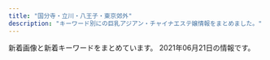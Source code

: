 ```yaml
---
title: "国分寺・立川・八王子・東京郊外"
description: "キーワード別にの巨乳アジアン・チャイナエステ嬢情報をまとめました。"
---
```


新着画像と新着キーワードをまとめています。
2021年06月21日の情報です。

<DmmAffiliateIns />
<KeywordTable
  shops={
    [
    {
        "station": "\u4e45\u7c73\u5ddd\u99c5\u5317\u53e3",
        "keywords": {
            "86": 28,
            "87": 4
        },
        "url": "http://relax-esthe.pink/",
        "img_links": [
            "http://relax-esthe.pink/images/esthe2.jpg",
            "http://relax-esthe.pink/images/gallery.png",
            "http://relax-esthe.pink/images/esthe3.jpg",
            "http://relax-esthe.pink/images/main-sp.jpg",
            "http://relax-esthe.pink/images/link.png",
            "http://relax-esthe.pink/images/cg02.jpg",
            "http://relax-esthe.pink/images/cg07.jpg",
            "http://relax-esthe.pink/images/staff.png",
            "http://relax-esthe.pink/images/esthe1.jpg",
            "http://relax-esthe.pink/images/main1.jpg",
            "http://relax-esthe.pink/images/cg011.jpg",
            "http://relax-esthe.pink/images/cg01.jpg",
            "http://relax-esthe.pink/images/friend.png",
            "http://relax-esthe.pink/images/cg04.jpg",
            "http://relax-esthe.pink/images/cg08.jpg",
            "http://relax-esthe.pink/images/cg06.jpg",
            "http://relax-esthe.pink/images/clear.png",
            "http://relax-esthe.pink/images/info.png",
            "http://relax-esthe.pink/images/cg03.jpg",
            "http://relax-esthe.pink/images/acc.jpg",
            "http://relax-esthe.pink/images/home.png",
            "http://relax-esthe.pink/images/header3.png",
            "http://relax-esthe.pink/images/cg05.jpg",
            "http://relax-esthe.pink/images/home_002.png",
            "http://relax-esthe.pink/images/sys.jpg",
            "http://relax-esthe.pink/images/blog_002.png"
        ],
        "name": "Touch\uff5e\u30bf\u30c3\u30c1\uff5e"
    },
    {
        "img_links": [
            "http://e-hachiouji.com/images/g6.jpg",
            "http://e-hachiouji.com/images/g4.jpg",
            "http://e-hachiouji.com/images/g3.jpg",
            "http://e-hachiouji.com/images/g9.jpg",
            "http://e-hachiouji.com/images/g10.jpg",
            "http://e-hachiouji.com/images/g7.jpg",
            "http://e-hachiouji.com/images/top1.jpg",
            "http://e-hachiouji.com/images/banna3.jpg",
            "http://e-hachiouji.com/images/index-staff.png",
            "http://e-hachiouji.com/images/banna1.jpg",
            "http://e-hachiouji.com/images/g2.jpg",
            "http://e-hachiouji.com/images/nana3.jpg",
            "http://e-hachiouji.com/images/mobel.jpg",
            "http://e-hachiouji.com/images/banna2.jpg",
            "http://e-hachiouji.com/images/g8.jpg",
            "http://e-hachiouji.com/images/ringo.jpg",
            "http://e-hachiouji.com/images/g5.jpg"
        ],
        "name": "\u7d2b\u967d\u82b1",
        "station": "JR\u516b\u738b\u5b50\u99c5\u5317\u53e3",
        "url": "http://e-hachiouji.com/",
        "keywords": {
            "C": 8
        }
    },
    {
        "station": "JR\u56fd\u5206\u5bfa\u99c5\u5357\u53e3",
        "img_links": [
            "http://civerme.xyz/picture/room2.jpg",
            "http://civerme.xyz/uploads/210208/1-21020P93503304.jpg",
            "http://civerme.xyz/picture/s_news.jpg",
            "http://civerme.xyz/picture/s_staff.jpg",
            "http://civerme.xyz/picture/room4.jpg",
            "http://civerme.xyz/uploads/201019/1-20101Z924202Z.jpg",
            "http://civerme.xyz/uploads/201019/1-20101Z9244E07.jpg",
            "http://civerme.xyz/uploads/201019/1-20101Z92039125.jpg",
            "http://civerme.xyz/uploads/201202/1-20120216420L39.jpg",
            "http://civerme.xyz/uploads/210603/1-210603122606337.jpg",
            "http://civerme.xyz/picture/s_shedule.jpg",
            "http://civerme.xyz/uploads/210208/1-21020P93G2449.jpg",
            "http://civerme.xyz/uploads/201202/1-20120216421YH.jpg",
            "http://civerme.xyz/picture/room1.jpg",
            "http://civerme.xyz/picture/room3.jpg",
            "http://civerme.xyz/picture/top.jpg",
            "http://civerme.xyz/uploads/210603/1-21060312261I44.jpg"
        ],
        "url": "http://civerme.xyz/",
        "name": "\u30b9\u30d1\u30c6\u30a3\u30a2\u30e9",
        "keywords": {
            "F": 1,
            "87": 1,
            "85": 4,
            "86": 1,
            "D": 6,
            "C": 6
        }
    },
    {
        "img_links": [],
        "station": "JR\u56fd\u5206\u5bfa\u99c5\u5357\u53e3",
        "keywords": {},
        "url": "http://yorimichi.tyo.cm/",
        "name": "\u5bc4\u308a\u9053"
    },
    {
        "url": "http://heal-salon.com/",
        "station": "\u4e45\u7c73\u5ddd\u99c5\u5357\u53e3",
        "name": "\u5922\u306e\u59eb",
        "keywords": {
            "C": 11
        },
        "img_links": [
            "http://heal-salon.com/staff/mai/01mb.jpg",
            "http://heal-salon.com/staff/hana/01mb.jpg",
            "http://heal-salon.com/staff/hana/01.jpg",
            "http://heal-salon.com/pic/head.png",
            "http://heal-salon.com/staff/koko/01mb.jpg",
            "http://heal-salon.com/staff/rumi/01.jpg",
            "http://heal-salon.com/staff/mai/01.jpg",
            "http://heal-salon.com/staff/rumi/01mb.jpg",
            "http://heal-salon.com/staff/koko/01.jpg",
            "http://heal-salon.com/img/ttl_recbnr.png",
            "http://heal-salon.com/img/ttl_staff.png"
        ]
    },
    {
        "img_links": [
            "http://koi.este88.com/images/info.png",
            "http://koi.este88.com/img/header01.jpg",
            "http://koi.este88.com/gals/kana1.jpg",
            "http://koi.este88.com/gals/mimi1.jpg",
            "http://koi.este88.com/img/header02.jpg",
            "http://koi.este88.com/img/header03.jpg",
            "http://koi.este88.com/gals/yuri1.jpg",
            "http://koi.este88.com/gals/riri1.jpg",
            "http://koi.este88.com/gals/ami1.jpg",
            "http://koi.este88.com/images/r07.jpg",
            "http://koi.este88.com/img/header00.jpg"
        ],
        "url": "http://koi.este88.com/",
        "station": "JR\u62dd\u5cf6\u99c5\u5357\u53e3",
        "name": "RELALICE-\u30ea\u30e9\u30ea\u30b9-",
        "keywords": {}
    },
    {
        "img_links": [
            "http://www.mermaid-kokubunji.com/files/032-02.jpg",
            "http://www.mermaid-kokubunji.com/files/032.jpg",
            "http://www.mermaid-kokubunji.com/files/043.jpg",
            "http://www.mermaid-kokubunji.com/files/032-03.jpg",
            "http://www.mermaid-kokubunji.com/images/interior_bg.png",
            "http://www.mermaid-kokubunji.com/files/033-02.jpg",
            "http://www.mermaid-kokubunji.com/files/020-02.jpg",
            "http://www.mermaid-kokubunji.com/images/goback.jpg",
            "http://www.mermaid-kokubunji.com/files/021-02.jpg",
            "http://www.mermaid-kokubunji.com/images/b5.jpg",
            "http://www.mermaid-kokubunji.com/files/039.jpg",
            "http://www.mermaid-kokubunji.com/files/025-02.jpg",
            "http://www.mermaid-kokubunji.com/files/042-02.jpg",
            "http://www.mermaid-kokubunji.com/files/019-02.jpg",
            "http://www.mermaid-kokubunji.com/images/b1.png",
            "http://www.mermaid-kokubunji.com/files/026-02.jpg",
            "http://www.mermaid-kokubunji.com/images/ta.png",
            "http://www.mermaid-kokubunji.com/files/042.jpg",
            "http://www.mermaid-kokubunji.com/files/026-03.jpg",
            "http://www.mermaid-kokubunji.com/files/043-03.jpg",
            "http://www.mermaid-kokubunji.com/files/038-03.jpg",
            "http://www.mermaid-kokubunji.com/images/b3.jpg",
            "http://www.mermaid-kokubunji.com/files/038.jpg",
            "http://www.mermaid-kokubunji.com/files/042-03.jpg",
            "http://www.mermaid-kokubunji.com/files/030.jpg",
            "http://www.mermaid-kokubunji.com/files/036.jpg",
            "http://www.mermaid-kokubunji.com/files/030-02.jpg",
            "http://www.mermaid-kokubunji.com/files/040-02.jpg",
            "http://www.mermaid-kokubunji.com/files/038-02.jpg",
            "http://www.mermaid-kokubunji.com/files/033-03.jpg",
            "http://www.mermaid-kokubunji.com/files/020.jpg",
            "http://www.mermaid-kokubunji.com/files/033.jpg",
            "http://www.mermaid-kokubunji.com/files/017-03.jpg",
            "http://www.mermaid-kokubunji.com/files/030-03.jpg",
            "http://www.mermaid-kokubunji.com/files/022.jpg",
            "http://www.mermaid-kokubunji.com/files/021-03.jpg",
            "http://www.mermaid-kokubunji.com/files/034.jpg",
            "http://www.mermaid-kokubunji.com/images/interior.png",
            "http://www.mermaid-kokubunji.com/files/043-02.jpg",
            "http://www.mermaid-kokubunji.com/images/mobile.png",
            "http://www.mermaid-kokubunji.com/files/034-02.jpg",
            "http://www.mermaid-kokubunji.com/files/034-03.jpg",
            "http://www.mermaid-kokubunji.com/files/022-03.jpg",
            "http://www.mermaid-kokubunji.com/files/036-02.jpg",
            "http://www.mermaid-kokubunji.com/images/staff.png",
            "http://www.mermaid-kokubunji.com/images/top.png",
            "http://www.mermaid-kokubunji.com/files/040.jpg",
            "http://www.mermaid-kokubunji.com/files/037.jpg",
            "http://www.mermaid-kokubunji.com/files/019.jpg",
            "http://www.mermaid-kokubunji.com/files/039-03.jpg",
            "http://www.mermaid-kokubunji.com/files/036-03.jpg",
            "http://www.mermaid-kokubunji.com/files/039-02.jpg",
            "http://www.mermaid-kokubunji.com/images/b2.jpg",
            "http://www.mermaid-kokubunji.com/files/020-03.jpg",
            "http://www.mermaid-kokubunji.com/files/017-02.jpg",
            "http://www.mermaid-kokubunji.com/files/025.jpg",
            "http://www.mermaid-kokubunji.com/files/019-03.jpg",
            "http://www.mermaid-kokubunji.com/files/037-02.jpg",
            "http://www.mermaid-kokubunji.com/images/b4.jpg",
            "http://www.mermaid-kokubunji.com/files/022-02.jpg",
            "http://www.mermaid-kokubunji.com/files/037-03.jpg",
            "http://www.mermaid-kokubunji.com/images/h1.png",
            "http://www.mermaid-kokubunji.com/files/021.jpg",
            "http://www.mermaid-kokubunji.com/files/017.jpg",
            "http://www.mermaid-kokubunji.com/files/025-03.jpg",
            "http://www.mermaid-kokubunji.com/files/040-03.jpg",
            "http://www.mermaid-kokubunji.com/files/026.jpg"
        ],
        "name": "Mermaid\uff5e\u30de\u30fc\u30e1\u30a4\u30c9\uff5e",
        "keywords": {
            "E": 4,
            "D": 60,
            "C": 8,
            "85": 4,
            "88": 4,
            "86": 44,
            "87": 20
        },
        "station": "JR\u56fd\u5206\u5bfa\u99c5\u5357\u53e3",
        "url": "http://www.mermaid-kokubunji.com/"
    },
    {
        "name": "\u7f8e\u7409\u7409 \u3046\u308b\u308b",
        "station": "JR\u8c4a\u7530\u99c5\u5317\u53e3",
        "url": "https://s-honey.uouono.com/",
        "img_links": [],
        "keywords": {}
    },
    {
        "name": "\u30cf\u30ef\u30a4\u7652\u3057",
        "url": "http://aroma-treat.com/",
        "img_links": [
            "http://aroma-treat.com/img/mobile.png",
            "http://aroma-treat.com/img/ttl_staff.png",
            "http://aroma-treat.com/img/promise.png",
            "http://aroma-treat.com/i/files/homeimg.jpg",
            "http://aroma-treat.com/pic/head.png",
            "http://aroma-treat.com/pic/topimg2.jpg",
            "http://aroma-treat.com/pic/topimg1.jpg"
        ],
        "keywords": {
            "C": 9
        },
        "station": "JR\u7fbd\u6751\u99c5\u6771\u53e3"
    },
    {
        "station": "JR\u6b66\u8535\u5883\u99c5\u5357\u53e3",
        "name": "\u30cf\u30d4\u30cd\u30b9",
        "url": "http://www.kenkoukoubou.com/",
        "keywords": {},
        "img_links": [
            "http://www.kenkoukoubou.com/girl/5.jpg",
            "http://www.kenkoukoubou.com/girl/1.jpg",
            "http://www.kenkoukoubou.com/girl/7.jpg",
            "http://www.kenkoukoubou.com/images/1.jpg",
            "http://www.kenkoukoubou.com/images/059.png",
            "http://www.kenkoukoubou.com/girl/8.jpg",
            "http://www.kenkoukoubou.com/images/return.jpg",
            "http://www.kenkoukoubou.com/images/info.png",
            "http://www.kenkoukoubou.com/girl/3.jpg",
            "http://www.kenkoukoubou.com/images/recruit/11.jpg",
            "http://www.kenkoukoubou.com/girl/9.jpg",
            "http://www.kenkoukoubou.com/girl/6.jpg",
            "http://www.kenkoukoubou.com/images/shop/photo_4.jpg",
            "http://www.kenkoukoubou.com/images/capinfo.jpg",
            "http://www.kenkoukoubou.com/images/2.jpg",
            "http://www.kenkoukoubou.com/images/shop/photo_5.jpg",
            "http://www.kenkoukoubou.com/girl/6_1.jpg",
            "http://www.kenkoukoubou.com/images/blog.jpg",
            "http://www.kenkoukoubou.com/images/shop/photo_6.jpg",
            "http://www.kenkoukoubou.com/images/top_rec.jpg",
            "http://www.kenkoukoubou.com/images/3.jpg",
            "http://www.kenkoukoubou.com/girl/4.jpg",
            "http://www.kenkoukoubou.com/girl/3_1.jpg",
            "http://www.kenkoukoubou.com/girl/2.jpg",
            "http://www.kenkoukoubou.com/images/shop/photo_7.jpg",
            "http://www.kenkoukoubou.com/images/qr.png"
        ]
    },
    {
        "station": "JR\u56fd\u7acb\u99c5\u5357\u53e3",
        "img_links": [
            "http://www.kunitachi-mai.info/gals/yuri1.jpg",
            "http://www.kunitachi-mai.info/gals/yuyu1.jpg",
            "http://www.kunitachi-mai.info/gals/rina1.jpg",
            "http://www.kunitachi-mai.info/gals/aya1.jpg",
            "http://www.kunitachi-mai.info/images/qr.jpg",
            "http://www.kunitachi-mai.info/gals/hitomi1.jpg",
            "http://www.kunitachi-mai.info/gals/riri1.jpg",
            "http://www.kunitachi-mai.info/images/img3.jpg",
            "http://www.kunitachi-mai.info/images/kp01.jpg",
            "http://www.kunitachi-mai.info/gals/miho1.jpg",
            "http://www.kunitachi-mai.info/images/img2.jpg",
            "http://www.kunitachi-mai.info/gals/mirai1.jpg",
            "http://www.kunitachi-mai.info/i/images/top.jpg",
            "http://www.kunitachi-mai.info/images/img1.jpg",
            "http://www.kunitachi-mai.info/gals/sora1.jpg",
            "http://www.kunitachi-mai.info/gals/emi1.jpg",
            "http://www.kunitachi-mai.info/images/img4.jpg",
            "http://www.kunitachi-mai.info/gals/mina1.jpg",
            "http://www.kunitachi-mai.info/gals/morika1.jpg",
            "http://www.kunitachi-mai.info/gals/risa1.jpg"
        ],
        "keywords": {
            "E": 1
        },
        "name": "\u821e",
        "url": "http://www.kunitachi-mai.info/"
    },
    {
        "img_links": [],
        "name": "Dear",
        "url": "https://dear.tyo.cm/",
        "keywords": {},
        "station": "JR\u516b\u738b\u5b50\u99c5\u5317\u53e3"
    },
    {
        "keywords": {
            "C": 7
        },
        "station": "JR\u516b\u738b\u5b50\u99c5\u5357\u53e3",
        "img_links": [
            "http://uuka.loveyaku.com/imgs/lunbo/photo04.jpg",
            "http://uuka.loveyaku.com/imgs/lunbo/photo03.jpg",
            "http://uuka.loveyaku.com/imgs/nav/nb01.png",
            "http://uuka.loveyaku.com/imgs/nav/nb05.png",
            "http://uuka.loveyaku.com/imgs/nav/nb04.png",
            "http://uuka.loveyaku.com/imgs/address.png",
            "http://uuka.loveyaku.com/imgs/nav/nb06.png",
            "http://uuka.loveyaku.com/imgs/headline.png",
            "http://uuka.loveyaku.com/imgs/lunbo/photo02.jpg",
            "http://uuka.loveyaku.com/imgs/mobile.jpg",
            "http://uuka.loveyaku.com/imgs/bar_therapist.png",
            "http://uuka.loveyaku.com/imgs/nav/nb02.png",
            "http://uuka.loveyaku.com/imgs/header.png",
            "http://uuka.loveyaku.com/imgs/information.jpg",
            "http://uuka.loveyaku.com/imgs/bttel.png",
            "http://uuka.loveyaku.com/imgs/nav/nb03.png",
            "http://uuka.loveyaku.com/imgs/temp_boshu.jpg",
            "http://uuka.loveyaku.com/imgs/lunbo/photo01.jpg"
        ],
        "name": "\u7652\u60a0\u83ef",
        "url": "http://uuka.loveyaku.com/"
    },
    {
        "name": "\u30a2\u30b9\u30bf\u30fc",
        "station": "JR\u56fd\u5206\u5bfa\u99c5\u5357\u53e3",
        "img_links": [
            "http://aster-massage.work/img/botton.jpg",
            "http://aster-massage.work/img/st06.jpg",
            "http://aster-massage.work/img/st3.jpg",
            "http://aster-massage.work/sp/img/time.jpg",
            "http://aster-massage.work/sp/img/pic.jpg",
            "http://aster-massage.work/img/head.jpg",
            "http://aster-massage.work/sp/img/pc.jpg",
            "http://aster-massage.work/img/s2.jpg",
            "http://aster-massage.work/sp/img/t-s.jpg",
            "http://aster-massage.work/img/fla-1.jpg",
            "http://aster-massage.work/sp/img/st1.jpg",
            "http://aster-massage.work/sp/img/botton.jpg",
            "http://aster-massage.work/img/st2.jpg",
            "http://aster-massage.work/sp/img/sys.jpg",
            "http://aster-massage.work/sp/img/st4.jpg",
            "http://aster-massage.work/img/acc2.jpg",
            "http://aster-massage.work/sp/img/acc3.jpg",
            "http://aster-massage.work/sp/img/p-1.jpg",
            "http://aster-massage.work/sp/img/p-2.jpg",
            "http://aster-massage.work/sp/img/t-r.jpg",
            "http://aster-massage.work/img/sta5.jpg",
            "http://aster-massage.work/img/yj.jpg",
            "http://aster-massage.work/sp/img/tit.jpg",
            "http://aster-massage.work/img/sta3.jpg",
            "http://aster-massage.work/img/s6.jpg",
            "http://aster-massage.work/img/s4.jpg",
            "http://aster-massage.work/img/fla-3.jpg",
            "http://aster-massage.work/sp/img/t-a.jpg",
            "http://aster-massage.work/img/sta4.jpg",
            "http://aster-massage.work/sp/img/st2.jpg",
            "http://aster-massage.work/img/fla.jpg",
            "http://aster-massage.work/img/acc1.jpg",
            "http://aster-massage.work/img/st4.jpg",
            "http://aster-massage.work/sp/img/p-3.jpg",
            "http://aster-massage.work/img/s3.jpg",
            "http://aster-massage.work/sp/img/t-t.jpg",
            "http://aster-massage.work/sp/img/st5.jpg",
            "http://aster-massage.work/img/s1.jpg",
            "http://aster-massage.work/img/sta6.jpg",
            "http://aster-massage.work/sp/img/add.jpg",
            "http://aster-massage.work/img/mo.png",
            "http://aster-massage.work/sp/img/st6.jpg",
            "http://aster-massage.work/sp/img/info.jpg",
            "http://aster-massage.work/sp/img/t-o.jpg",
            "http://aster-massage.work/img/st1.jpg",
            "http://aster-massage.work/sp/img/acc2.jpg",
            "http://aster-massage.work/img/acc4.jpg",
            "http://aster-massage.work/sp/img/cam.jpg",
            "http://aster-massage.work/img/st04.jpg",
            "http://aster-massage.work/sp/img/paypay.jpg",
            "http://aster-massage.work/sp/img/acc4.jpg",
            "http://aster-massage.work/img/fla-2.jpg",
            "http://aster-massage.work/img/sta2.jpg",
            "http://aster-massage.work/sp/img/tel.jpg",
            "http://aster-massage.work/img/s5.jpg",
            "http://aster-massage.work/img/acc3.jpg",
            "http://aster-massage.work/sp/img/st3.jpg",
            "http://aster-massage.work/sp/img/acc1.jpg",
            "http://aster-massage.work/img/st5.jpg",
            "http://aster-massage.work/img/sta1.jpg",
            "http://aster-massage.work/img/r9.jpg",
            "http://aster-massage.work/img/st6.jpg"
        ],
        "url": "http://aster-massage.work/",
        "keywords": {
            "C": 13,
            "D": 6,
            "89": 8,
            "90": 4
        }
    },
    {
        "url": "http://www.fairygirl.relaxjp.info/",
        "keywords": {
            "85": 2,
            "86": 6,
            "87": 20,
            "D": 24,
            "C": 4
        },
        "name": "Fairy Girl",
        "img_links": [
            "http://www.fairygirl.relaxjp.info/images/s_link.jpg",
            "http://www.fairygirl.relaxjp.info/images/nbj3.jpg",
            "http://www.fairygirl.relaxjp.info/images/s_pick.jpg",
            "http://www.fairygirl.relaxjp.info/images/nbj3_staff.jpg",
            "http://www.fairygirl.relaxjp.info/files/025.jpg",
            "http://www.fairygirl.relaxjp.info/images/s_news.jpg",
            "http://www.fairygirl.relaxjp.info/files/024.jpg",
            "http://www.fairygirl.relaxjp.info/images/1.jpg",
            "http://www.fairygirl.relaxjp.info/files/026.jpg",
            "http://www.fairygirl.relaxjp.info/files/030.jpg",
            "http://www.fairygirl.relaxjp.info/images/s_face.jpg",
            "http://www.fairygirl.relaxjp.info/images/s_info.jpg",
            "http://www.fairygirl.relaxjp.info/files/018.jpg",
            "http://www.fairygirl.relaxjp.info/files/027.jpg",
            "http://www.fairygirl.relaxjp.info/files/020.jpg",
            "http://www.fairygirl.relaxjp.info/files/021.jpg",
            "http://www.fairygirl.relaxjp.info/files/032.jpg",
            "http://www.fairygirl.relaxjp.info/images/end1.jpg",
            "http://www.fairygirl.relaxjp.info/images/mobile.jpg",
            "http://www.fairygirl.relaxjp.info/files/034.jpg",
            "http://www.fairygirl.relaxjp.info/files/031.jpg",
            "http://www.fairygirl.relaxjp.info/files/019.jpg",
            "http://www.fairygirl.relaxjp.info/files/023.jpg",
            "http://www.fairygirl.relaxjp.info/images/top.jpg",
            "http://www.fairygirl.relaxjp.info/files/033.jpg",
            "http://www.fairygirl.relaxjp.info/images/s_staff.jpg",
            "http://www.fairygirl.relaxjp.info/files/028.jpg",
            "http://www.fairygirl.relaxjp.info/files/029.jpg"
        ],
        "station": "\u6e05\u702c\u99c5\u5317\u53e3"
    },
    {
        "station": "JR\u516b\u738b\u5b50\u99c5\u5317\u53e3",
        "url": "https://www.asahi-esthe.com/",
        "keywords": {
            "\u4e73": 4,
            "F": 4,
            "\u30bb\u30af\u30b7\u30fc": 2,
            "D": 8,
            "84": 4,
            "82": 4,
            "\u7206\u4e73": 4,
            "C": 48,
            "83": 4,
            "85": 6,
            "87": 2,
            "86": 8
        },
        "img_links": [
            "https://www.asahi-esthe.com/wp-content/uploads/2020/06/95c3b4b4cb3df28b5fd1c1cd2382212-300x148.jpg",
            "https://www.asahi-esthe.com/wp-content/uploads/2020/12/237aa05907c61714132e500609d16c9-300x300.jpg",
            "https://www.asahi-esthe.com/wp-content/uploads/2021/04/5da8bd35612a254103ad5ac1bfc7df5-300x300.jpg",
            "https://www.asahi-esthe.com/wp-content/uploads/2017/11/spa-voucher-630x630.png",
            "https://www.asahi-esthe.com/wp-content/uploads/2021/05/1f1a2b8652f18de4cbf93f2813becf0-1-208x300.jpg",
            "https://www.asahi-esthe.com/wp-content/uploads/2021/04/c75dde40d918199d3e5604699a50987-225x300.jpg",
            "https://www.asahi-esthe.com/wp-content/uploads/2020/07/5be1e8c25d1ac2b61b029a9d7c7a1d5-300x149.jpg",
            "https://www.asahi-esthe.com/wp-content/uploads/2017/11/spa-voucher.png",
            "https://www.asahi-esthe.com/wp-content/uploads/bb-plugin/cache/3149a0ef8b20ed10b91630b93c9f965-circle.jpg",
            "https://www.asahi-esthe.com/wp-content/uploads/2020/07/6e18dba538d1cb1a28011c3ad2204a3-300x149.jpg",
            "https://www.asahi-esthe.com/wp-content/uploads/bb-plugin/cache/10378013268d3d764f8251835a15d1a-circle.jpg",
            "https://www.asahi-esthe.com/wp-content/uploads/2020/06/original.jpg",
            "https://www.asahi-esthe.com/wp-content/uploads/2020/11/11111111-300x216.png",
            "https://www.asahi-esthe.com/wp-content/uploads/bb-plugin/cache/31245c5f2d2dff6fd0cbab31f48f187-circle.jpg",
            "https://www.asahi-esthe.com/wp-content/uploads/2020/06/652ddc2fe484fa8033de98238a068a4-300x300.jpg",
            "https://www.asahi-esthe.com/wp-content/uploads/bb-plugin/cache/a8c74995087bb0b1472f5ce4548d29b-circle.jpg",
            "https://www.asahi-esthe.com/wp-content/uploads/2020/06/cdfecb6a823ebebbd6330a7a7ecc731-300x148.jpg",
            "https://www.asahi-esthe.com/wp-content/uploads/2013/04/large-630x401.jpg",
            "https://www.asahi-esthe.com/wp-content/uploads/2020/08/e120bbf3d39ca1935f96a502b637503-300x148.jpg",
            "https://www.asahi-esthe.com/wp-content/uploads/2020/07/1cb1e6f9d5bff20362d37bef344b8df-300x149.jpg",
            "https://www.asahi-esthe.com/wp-content/uploads/2020/06/85add3b7a160d71cd1796851b869684-300x300.jpg",
            "https://www.asahi-esthe.com/wp-content/uploads/2016/12/second-pic-shop-630x630.jpg",
            "https://www.asahi-esthe.com/wp-content/uploads/2021/04/b885c700374a617194559ca52224429-200x300.jpg",
            "https://www.asahi-esthe.com/wp-content/uploads/2020/06/serapisuto-300x106.png",
            "https://www.asahi-esthe.com/wp-content/uploads/2020/08/f19c130ced625e76df374e92656c4ce-300x149.jpg",
            "https://www.asahi-esthe.com/wp-content/uploads/2017/11/spa-voucher-315x315.png",
            "https://www.asahi-esthe.com/wp-content/uploads/2020/08/0f8ba5b717266f71f4702c789fa2f9b-300x148.jpg",
            "https://www.asahi-esthe.com/wp-content/uploads/2020/06/1e42fd7e9bdb1a5dc28e8e5c27a41d7-300x300.jpg",
            "https://www.asahi-esthe.com/wp-content/uploads/2019/11/slider1.jpg",
            "https://www.asahi-esthe.com/wp-content/uploads/bb-plugin/cache/39cb329d4b872957cd4bb32efcbbb81-circle.jpg",
            "https://www.asahi-esthe.com/wp-content/uploads/2013/04/large-315x315.jpg",
            "https://www.asahi-esthe.com/wp-content/uploads/bb-plugin/cache/07027559cbf2cb609533bc524e06905-circle.jpg",
            "https://www.asahi-esthe.com/wp-content/uploads/2020/06/6fd69a76919d1ee0ef632a76b84ab15-300x148.jpg",
            "https://www.asahi-esthe.com/wp-content/uploads/bb-plugin/cache/210fa707f8140385468452419b504c6-circle.jpg",
            "https://www.asahi-esthe.com/wp-content/uploads/2020/06/687ab1685328def3787c2cc7742d37f-300x148.jpg",
            "https://www.asahi-esthe.com/wp-content/uploads/bb-plugin/cache/cdb6f84ce805b50aab0ecc7dea3fc6b-circle.jpg",
            "https://www.asahi-esthe.com/wp-content/uploads/2020/08/af1d1de8869cc72f89fe89aa359c2ea-300x148.jpg",
            "https://www.asahi-esthe.com/wp-content/plugins/beaver-builder-lite-version/img/pixel.png",
            "https://www.asahi-esthe.com/wp-content/uploads/2020/08/bc6791c99340b30e294fd30338d4d53-300x149.jpg",
            "https://www.asahi-esthe.com/wp-content/uploads/2020/06/307af00e6376110eb594cb21a951129-300x300.jpg",
            "https://www.asahi-esthe.com/wp-content/uploads/bb-plugin/cache/e19c7f0b0ae2e32f371cbb274f69ba5-1-circle.jpg",
            "https://www.asahi-esthe.com/wp-content/uploads/bb-plugin/cache/f00d482cbb040f330ab7b54a6fed7a0-circle.jpg",
            "https://www.asahi-esthe.com/wp-content/uploads/2020/08/2c86a3401864a9b267c1d2345735b08-300x148.jpg",
            "https://www.asahi-esthe.com/wp-content/uploads/bb-plugin/cache/f532f6c49a0c2e54634ac09476dcb43-1022x1024-circle.jpg",
            "https://www.asahi-esthe.com/wp-content/uploads/bb-plugin/cache/56da5ca7cef7df50174c195fae659f9-circle.jpg",
            "https://www.asahi-esthe.com/wp-content/uploads/2020/06/5bb5966b2987ff767e3073f6f9a5e26-300x148.jpg",
            "https://www.asahi-esthe.com/wp-content/uploads/2013/04/large-100x100.jpg",
            "https://www.asahi-esthe.com/wp-content/uploads/2020/06/66bb3f68b419ba492e9539a10c4144d-300x147.jpg",
            "https://www.asahi-esthe.com/wp-content/uploads/2021/04/5b029a5f14887d2b8ff830b2f9849bd-1-scaled.jpg",
            "https://www.asahi-esthe.com/wp-content/uploads/2021/03/6014147c2bd07394e0fe58d3e9d6839.jpg",
            "https://www.asahi-esthe.com/wp-content/uploads/bb-plugin/cache/5d91b0ca5dc4839ced8698e076eb5a8-circle.jpg",
            "https://www.asahi-esthe.com/wp-content/uploads/bb-plugin/cache/1e42fd7e9bdb1a5dc28e8e5c27a41d7-circle.jpg"
        ],
        "name": "\u30a2\u30b5\u30d2\u30a8\u30b9\u30c6"
    },
    {
        "keywords": {},
        "url": "http://fukuen.link/",
        "station": "\u3072\u3070\u308a\u30f6\u4e18\u99c5\u5317\u53e3",
        "img_links": [
            "http://fukuen.link/images/mimi.jpg",
            "http://fukuen.link/images/g3.jpg",
            "http://fukuen.link/images/g4.jpg",
            "http://fukuen.link/images/mobile.png",
            "http://fukuen.link/images/tite-link.png",
            "http://fukuen.link/images/tit-new.png",
            "http://fukuen.link/images/tite-staff.png",
            "http://fukuen.link/images/baner1.jpg",
            "http://fukuen.link/images/g1.jpg",
            "http://fukuen.link/images/tit-newface.png",
            "http://fukuen.link/images/g0.jpg",
            "http://fukuen.link/images/emi.jpg",
            "http://fukuen.link/images/g2.jpg",
            "http://fukuen.link/images/n-03.png",
            "http://fukuen.link/images/baner.jpg",
            "http://fukuen.link/images/n-01.png",
            "http://fukuen.link/images/pickup.png",
            "http://fukuen.link/images/htm.jpg"
        ],
        "name": "\u61a9\u3044"
    },
    {
        "keywords": {
            "87": 40,
            "84": 10,
            "C": 26,
            "D": 110,
            "85": 60,
            "86": 30,
            "E": 20
        },
        "name": "Lucky Day",
        "img_links": [
            "http://lucky-day.jpn.vin/photos/sites/70/2020/10/2020102813214196.jpg",
            "http://lucky-day.jpn.vin/photos/sites/70/2021/02/2021022412332831.jpg",
            "http://lucky-day.jpn.vin/images/tit-gat.png",
            "http://lucky-day.jpn.vin/photos/sites/70/2020/10/2020102716195949.jpg",
            "http://lucky-day.jpn.vin/photos/sites/70/2020/07/2020073005191860.jpg",
            "http://lucky-day.jpn.vin/photos/sites/70/2020/12/2020122415521749.jpg",
            "http://lucky-day.jpn.vin/photos/sites/70/2021/06/2021061811573293.jpg",
            "http://lucky-day.jpn.vin/photos/sites/70/2021/05/2021050815172844.jpg",
            "http://lucky-day.jpn.vin/images/r03.jpg",
            "http://lucky-day.jpn.vin/images/acc1.jpg",
            "http://lucky-day.jpn.vin/photos/sites/70/2021/06/2021061116075847.jpg",
            "http://lucky-day.jpn.vin/images/tit-new.png",
            "http://lucky-day.jpn.vin/images/infor.png",
            "http://lucky-day.jpn.vin/photos/sites/70/2020/11/2020112316215988.jpg",
            "http://lucky-day.jpn.vin/images/top.png",
            "http://lucky-day.jpn.vin/images/acc4.jpg",
            "http://lucky-day.jpn.vin/images/tit-infor.png",
            "http://lucky-day.jpn.vin/photos/sites/70/2021/04/2021040516140276.jpg",
            "http://lucky-day.jpn.vin/images/tit-pick.png",
            "http://lucky-day.jpn.vin/images/r01.jpg",
            "http://lucky-day.jpn.vin/photos/sites/70/2021/04/2021041213463876.jpg",
            "http://lucky-day.jpn.vin/photos/sites/70/2021/03/2021032818000221.jpg",
            "http://lucky-day.jpn.vin/images/acc2.jpg",
            "http://lucky-day.jpn.vin/images/r04.jpg",
            "http://lucky-day.jpn.vin/images/r02.jpg",
            "http://lucky-day.jpn.vin/images/acc3.jpg",
            "http://lucky-day.jpn.vin/images/tite-staff.png",
            "http://lucky-day.jpn.vin/photos/sites/70/2020/11/2020110217103786.jpg",
            "http://lucky-day.jpn.vin/photos/sites/70/2020/11/2020112516280331.jpg"
        ],
        "url": "http://lucky-day.jpn.vin/",
        "station": "JR\u7acb\u5ddd\u99c5\u5357\u53e3"
    },
    {
        "name": "\u304d\u3089\u3089",
        "keywords": {
            "C": 14
        },
        "url": "http://sln-heal.com/",
        "img_links": [
            "http://sln-heal.com/staff/momo/01mb.jpg",
            "http://sln-heal.com/img/att.png",
            "http://sln-heal.com/img/ttl_staff.jpg",
            "http://sln-heal.com/pic/topimg4.png",
            "http://sln-heal.com/staff/risa/01.jpg",
            "http://sln-heal.com/staff/aya/01mb.jpg",
            "http://sln-heal.com/staff/momo/01.jpg",
            "http://sln-heal.com/pic/topimg1.png",
            "http://sln-heal.com/img/ttl_mobile.png",
            "http://sln-heal.com/i/files/homeimg.jpg",
            "http://sln-heal.com/staff/risa/01mb.jpg",
            "http://sln-heal.com/img/ttl_rec.png",
            "http://sln-heal.com/pic/topimg2.png",
            "http://sln-heal.com/pic/topimg5.png",
            "http://sln-heal.com/staff/sizuka/01mb.jpg",
            "http://sln-heal.com/staff/aya/01.jpg",
            "http://sln-heal.com/pic/topimg3.png",
            "http://sln-heal.com/staff/sizuka/01.jpg",
            "http://sln-heal.com/staff/yuki/01.jpg",
            "http://sln-heal.com/pic/head.jpg",
            "http://sln-heal.com/staff/yuki/01mb.jpg"
        ],
        "station": "\u3072\u3070\u308a\u30f6\u4e18\u99c5\u5357\u53e3"
    },
    {
        "name": "\u30a8\u30c7\u30f3\u306e\u5712",
        "keywords": {
            "C": 12,
            "D": 1
        },
        "img_links": [
            "http://e-hoya.info/images/acc01.jpg",
            "http://e-hoya.info/images/acc03.jpg",
            "http://e-hoya.info/images/g1.jpg",
            "http://e-hoya.info/images/g2.jpg",
            "http://e-hoya.info/images/g3.jpg",
            "http://e-hoya.info/images/point-card.png",
            "http://e-hoya.info/images/g0.jpg",
            "http://e-hoya.info/images/acc04.jpg",
            "http://e-hoya.info/images/maga.png",
            "http://e-hoya.info/images/sr.jpg",
            "http://e-hoya.info/images/acc05.jpg",
            "http://e-hoya.info/images/top.png",
            "http://e-hoya.info/images/new-tit.png",
            "http://e-hoya.info/images/g4.jpg",
            "http://e-hoya.info/images/acc02.jpg"
        ],
        "url": "http://e-hoya.info/",
        "station": "\u4fdd\u8c37\u99c5\u5357\u53e3"
    },
    {
        "station": "\u4eac\u738b\u516b\u738b\u5b50\u99c5\u4e2d\u592e\u53e3",
        "keywords": {
            "87": 28,
            "86": 4,
            "D": 28,
            "C": 4
        },
        "name": "Crimson \uff5e\u30af\u30ea\u30e0\u30be\u30f3\uff5e",
        "img_links": [
            "http://www.crimson.mensest.com/files/002.jpg",
            "http://www.crimson.mensest.com/files/004.jpg",
            "http://www.crimson.mensest.com/files/008.jpg",
            "http://www.crimson.mensest.com/files/006.jpg",
            "http://www.crimson.mensest.com/files/005.jpg",
            "http://www.crimson.mensest.com/photo_news/upimg/1219360656bdf1f09e_0.jpg",
            "http://www.crimson.mensest.com/files/007.jpg",
            "http://www.crimson.mensest.com/files/001.jpg",
            "http://www.crimson.mensest.com/files/009.jpg"
        ],
        "url": "http://www.crimson.mensest.com/"
    },
    {
        "station": "JR\u8c4a\u7530\u99c5\u5317\u53e3",
        "keywords": {
            "86": 5,
            "87": 2
        },
        "url": "http://esthe-massage.in.net/",
        "name": "\u30e9\u30d9\u30f3\u30c0\u30fc",
        "img_links": [
            "http://esthe-massage.in.net/img/rect.jpg",
            "http://esthe-massage.in.net/img/sta1.jpg",
            "http://esthe-massage.in.net/img/root.jpg",
            "http://esthe-massage.in.net/img/st2.jpg",
            "http://esthe-massage.in.net/img/fla.jpg",
            "http://esthe-massage.in.net/img/r1.jpg",
            "http://esthe-massage.in.net/img/stat.jpg",
            "http://esthe-massage.in.net/img/sta3.jpg",
            "http://esthe-massage.in.net/img/r2.jpg",
            "http://esthe-massage.in.net/img/top.jpg",
            "http://esthe-massage.in.net/img/lint.jpg",
            "http://esthe-massage.in.net/img/sta2.jpg",
            "http://esthe-massage.in.net/img/st5.jpg",
            "http://esthe-massage.in.net/img/r3.jpg",
            "http://esthe-massage.in.net/img/st1.jpg",
            "http://esthe-massage.in.net/img/st3.jpg",
            "http://esthe-massage.in.net/img/acct.jpg"
        ]
    },
    {
        "name": "Yuru\u9999 \u30e6\u30eb\u30ab",
        "img_links": [
            "https://yuruca.com/wp-content/themes/este/img/tel_header.png",
            "https://yuruca.com/wp-content/themes/este/img/top-img02.png",
            "https://yuruca.com/wp-content/themes/este/img/call.png",
            "https://yuruca.com/wp-content/themes/este/img/tel_footer.png",
            "https://yuruca.com/wp-content/uploads/2017/12/222222222222222221.jpg",
            "https://yuruca.com/wp-content/themes/este/img/4.jpg",
            "https://yuruca.com/wp-content/themes/este/img/top-img01.png",
            "https://yuruca.com/wp-content/uploads/2020/01/28917lucia.jpg",
            "https://yuruca.com/wp-content/themes/este/img/top-img03a.png",
            "https://yuruca.com/wp-content/uploads/2019/06/4567yuru.jpg",
            "https://yuruca.com/wp-content/uploads/2019/06/45678yuru.jpg",
            "https://yuruca.com/wp-content/themes/este/img/3.jpg",
            "https://yuruca.com/wp-content/uploads/2021/04/4070DC2F-B6C2-458D-A1B2-CD6930C64D34.jpeg",
            "https://yuruca.com/wp-content/themes/este/img/top-img08.png",
            "https://yuruca.com/wp-content/themes/este/img/top-img06.png",
            "https://yuruca.com/wp-content/themes/este/img/1.jpg",
            "https://yuruca.com/wp-content/themes/este/img/top-img07.png",
            "https://yuruca.com/wp-content/themes/este/img/top-img05.png",
            "https://yuruca.com/wp-content/themes/este/img/2.jpg",
            "https://yuruca.com/wp-content/uploads/2019/06/89765yuru.jpg"
        ],
        "station": "\u516b\u738b\u5b50\u99c5\u5357\u53e3",
        "keywords": {
            "D": 9,
            "\u30bb\u30af\u30b7\u30fc": 2,
            "E": 3
        },
        "url": "https://yuruca.com/"
    },
    {
        "name": "\u5c11\u5973\u5b66\u5712",
        "station": "JR\u7acb\u5ddd\u99c5\u5357\u53e3",
        "img_links": [
            "http://www.koibito.iesjp.info/photo_news/upimg/2696360cade1dbb5bc_2.jpg",
            "http://www.koibito.iesjp.info/images/nav-002.png",
            "http://www.koibito.iesjp.info/files/007.jpg",
            "http://www.koibito.iesjp.info/images/top003.png",
            "http://www.koibito.iesjp.info/photo_news/upimg/2696360cade1dbb5bc_0.jpg",
            "http://www.koibito.iesjp.info/images/tel.png",
            "http://www.koibito.iesjp.info/images/nav-005.png",
            "http://www.koibito.iesjp.info/images/nav-006.png",
            "http://www.koibito.iesjp.info/images/top01.png",
            "http://www.koibito.iesjp.info/photo_news/upimg/2696360cade1dbb5bc_1.jpg",
            "http://www.koibito.iesjp.info/images/nav-001.png",
            "http://www.koibito.iesjp.info/files/006.jpg",
            "http://www.koibito.iesjp.info/images/top02-left.png",
            "http://www.koibito.iesjp.info/files/004.jpg",
            "http://www.koibito.iesjp.info/images/nav-004.png",
            "http://www.koibito.iesjp.info/files/008.jpg",
            "http://www.koibito.iesjp.info/images/osusume01.png",
            "http://www.koibito.iesjp.info/images/nav-003.png"
        ],
        "url": "http://www.koibito.iesjp.info/",
        "keywords": {}
    },
    {
        "img_links": [
            "http://eilgft.xyz/static/picture/top.jpg",
            "http://eilgft.xyz/uploads/210413/1-2104131H450H9.jpg",
            "http://eilgft.xyz/uploads/200915/1-200915123952526.jpg",
            "http://eilgft.xyz/uploads/210301/1-210301130340535.jpg",
            "http://eilgft.xyz/uploads/200915/1-200915123934Y4.jpg",
            "http://eilgft.xyz/uploads/210621/1-2106210ZQJ27.jpg",
            "http://eilgft.xyz/static/picture/room3.jpg",
            "http://eilgft.xyz/static/picture/room1.jpg",
            "http://eilgft.xyz/static/picture/room4.jpg",
            "http://eilgft.xyz/static/picture/room2.jpg",
            "http://eilgft.xyz/uploads/210317/1-21031G6051A24.jpg"
        ],
        "station": "JR\u56fd\u5206\u5bfa\u99c5\u5357\u53e3",
        "url": "http://eilgft.xyz/",
        "name": "Relieve",
        "keywords": {
            "88": 3,
            "D": 4,
            "86": 4,
            "85": 3,
            "C": 3
        }
    },
    {
        "img_links": [
            "http://www.yumenouti.xyz/images/sys/lanmu-zi-s7.png",
            "http://www.yumenouti.xyz/images/index-hituji_07.jpg",
            "http://www.yumenouti.xyz/images/images/awaawa_09.jpg",
            "http://www.yumenouti.xyz/images/index-hituji_18.jpg",
            "http://www.yumenouti.xyz/images/nav/lanmu-t-st.jpg",
            "http://www.yumenouti.xyz/images/images/awaawa_05.jpg",
            "http://www.yumenouti.xyz/images/nav/lanmu-t-job.jpg",
            "http://www.yumenouti.xyz/images/staff/yuyu.jpg",
            "http://www.yumenouti.xyz/images/index-hituji_09.jpg",
            "http://www.yumenouti.xyz/images/staff/miki.jpg",
            "http://www.yumenouti.xyz/images/staff/7/sari.png",
            "http://www.yumenouti.xyz/images/index-hituji_02.jpg",
            "http://www.yumenouti.xyz/images/images/awaawa_03.jpg",
            "http://www.yumenouti.xyz/images/index-hituji_22.jpg",
            "http://www.yumenouti.xyz/images/index-hituji_13.jpg",
            "http://www.yumenouti.xyz/images/images/awaawa_11.jpg",
            "http://www.yumenouti.xyz/images/staff/7/sakura.png",
            "http://www.yumenouti.xyz/images/nav/lanmu-t-sys.jpg",
            "http://www.yumenouti.xyz/images/staff/13.png",
            "http://www.yumenouti.xyz/psd/index_off.jpg"
        ],
        "name": "\u5922\u306e\u5bb6",
        "url": "http://www.yumenouti.xyz/",
        "keywords": {},
        "station": "\u4fdd\u8c37\u99c5\u5357\u53e3"
    },
    {
        "url": "http://www.acacia-esthe.xyz/",
        "station": "\u6e05\u702c\u99c5\u5317\u53e3",
        "name": "\u30a2\u30ab\u30b7\u30a2",
        "keywords": {
            "D": 64,
            "G": 8,
            "88": 8,
            "E": 8,
            "87": 40,
            "90": 8,
            "86": 24
        },
        "img_links": [
            "http://www.acacia-esthe.xyz/photo_news/upimg/89172606e6ac45cd81_1.jpg",
            "http://www.acacia-esthe.xyz/files/022.jpg",
            "http://www.acacia-esthe.xyz/photo_news/upimg/428235f3e1b3ed5310_2.jpg",
            "http://www.acacia-esthe.xyz/photo_news/upimg/380705fcdc28b76e14_0.jpg",
            "http://www.acacia-esthe.xyz/images/rsubt7.png",
            "http://www.acacia-esthe.xyz/files/022-02.jpg",
            "http://www.acacia-esthe.xyz/images/b-online.png",
            "http://www.acacia-esthe.xyz/photo_news/upimg/560005fdc600b20296_0.jpg",
            "http://www.acacia-esthe.xyz/photo_news/upimg/446725f1148f108dd5_1.jpg",
            "http://www.acacia-esthe.xyz/photo_news/upimg/34811604f03df2d8a5_0.jpg",
            "http://www.acacia-esthe.xyz/photo_news/upimg/48717600681f585301_0.jpg",
            "http://www.acacia-esthe.xyz/files/019.jpg",
            "http://www.acacia-esthe.xyz/images/rsubt1.png",
            "http://www.acacia-esthe.xyz/files/057-02.jpg",
            "http://www.acacia-esthe.xyz/files/018-02.jpg",
            "http://www.acacia-esthe.xyz/images/m1.jpg",
            "http://www.acacia-esthe.xyz/photo_news/upimg/629605f4f0bd5862a3_0.jpg",
            "http://www.acacia-esthe.xyz/files/010-03.jpg",
            "http://www.acacia-esthe.xyz/images/m3.jpg",
            "http://www.acacia-esthe.xyz/photo_news/upimg/1512360372513f05b4_0.jpg",
            "http://www.acacia-esthe.xyz/photo_news/upimg/1214060277a5d889c4_0.jpg",
            "http://www.acacia-esthe.xyz/photo_news/upimg/6482260b5e67fab943_0.jpg",
            "http://www.acacia-esthe.xyz/files/010-02.jpg",
            "http://www.acacia-esthe.xyz/photo_news/upimg/6482260b5e67fab943_2.jpg",
            "http://www.acacia-esthe.xyz/files/026-03.jpg",
            "http://www.acacia-esthe.xyz/files/016-02.jpg",
            "http://www.acacia-esthe.xyz/photo_news/upimg/8837960cfe85bca704_0.jpg",
            "http://www.acacia-esthe.xyz/files/019-02.jpg",
            "http://www.acacia-esthe.xyz/images/b-tel.png",
            "http://www.acacia-esthe.xyz/files/018-03.jpg",
            "http://www.acacia-esthe.xyz/files/016.jpg",
            "http://www.acacia-esthe.xyz/files/057-03.jpg",
            "http://www.acacia-esthe.xyz/files/046.jpg",
            "http://www.acacia-esthe.xyz/files/026.jpg",
            "http://www.acacia-esthe.xyz/images/slider-img002.jpg",
            "http://www.acacia-esthe.xyz/photo_news/upimg/380705fcdc28b76e14_1.jpg",
            "http://www.acacia-esthe.xyz/files/016-03.jpg",
            "http://www.acacia-esthe.xyz/photo_news/upimg/428235f3e1b3ed5310_0.jpg",
            "http://www.acacia-esthe.xyz/files/058-03.jpg",
            "http://www.acacia-esthe.xyz/files/046-02.jpg",
            "http://www.acacia-esthe.xyz/photo_news/upimg/684246062aefd46151_1.jpg",
            "http://www.acacia-esthe.xyz/files/018.jpg",
            "http://www.acacia-esthe.xyz/images/rsubt6.png",
            "http://www.acacia-esthe.xyz/images/m6.jpg",
            "http://www.acacia-esthe.xyz/files/020.jpg",
            "http://www.acacia-esthe.xyz/files/010.jpg",
            "http://www.acacia-esthe.xyz/photo_news/upimg/5687360a44f54a1526_0.jpg",
            "http://www.acacia-esthe.xyz/photo_news/upimg/108325f30b0d7707df_1.jpg",
            "http://www.acacia-esthe.xyz/photo_news/upimg/86015605851370d790_1.jpg",
            "http://www.acacia-esthe.xyz/files/058.jpg",
            "http://www.acacia-esthe.xyz/photo_news/upimg/108325f30b0d7707df_2.jpg",
            "http://www.acacia-esthe.xyz/files/022-03.jpg",
            "http://www.acacia-esthe.xyz/files/019-03.jpg",
            "http://www.acacia-esthe.xyz/photo_news/upimg/305955f586f7349b92_1.jpg",
            "http://www.acacia-esthe.xyz/images/rsubt2.png",
            "http://www.acacia-esthe.xyz/photo_news/upimg/69285600e1199e7dc8_1.jpg",
            "http://www.acacia-esthe.xyz/photo_news/upimg/48717600681f585301_1.jpg",
            "http://www.acacia-esthe.xyz/photo_news/upimg/428235f3e1b3ed5310_1.jpg",
            "http://www.acacia-esthe.xyz/photo_news/upimg/933655f7e9d5233bf3_0.jpg",
            "http://www.acacia-esthe.xyz/photo_news/upimg/649415fea96d7e261c_0.jpg",
            "http://www.acacia-esthe.xyz/photo_news/upimg/446725f1148f108dd5_0.jpg",
            "http://www.acacia-esthe.xyz/photo_news/upimg/86230600a4d51c82db_0.jpg",
            "http://www.acacia-esthe.xyz/photo_news/upimg/649415fea96d7e261c_1.jpg",
            "http://www.acacia-esthe.xyz/images/m4.jpg",
            "http://www.acacia-esthe.xyz/photo_news/upimg/893105f2ce75940fb1_0.jpg",
            "http://www.acacia-esthe.xyz/files/020-03.jpg",
            "http://www.acacia-esthe.xyz/photo_news/upimg/182485f9278b7b5be0_0.jpg",
            "http://www.acacia-esthe.xyz/photo_news/upimg/89172606e6ac45cd81_0.jpg",
            "http://www.acacia-esthe.xyz/photo_news/upimg/802615f9368ac5df7c_0.jpg",
            "http://www.acacia-esthe.xyz/photo_news/upimg/50191601270063b678_0.jpg",
            "http://www.acacia-esthe.xyz/images/slider-img001.jpg",
            "http://www.acacia-esthe.xyz/photo_news/upimg/6482260b5e67fab943_1.jpg",
            "http://www.acacia-esthe.xyz/photo_news/upimg/684246062aefd46151_0.jpg",
            "http://www.acacia-esthe.xyz/images/rsubt4.png",
            "http://www.acacia-esthe.xyz/files/046-03.jpg",
            "http://www.acacia-esthe.xyz/photo_news/upimg/276675f96556f0e939_0.jpg",
            "http://www.acacia-esthe.xyz/photo_news/upimg/1214060277a5d889c4_1.jpg",
            "http://www.acacia-esthe.xyz/photo_news/upimg/973306007dffc8c097_0.jpg",
            "http://www.acacia-esthe.xyz/photo_news/upimg/380705fcdc28b76e14_2.jpg",
            "http://www.acacia-esthe.xyz/photo_news/upimg/1662560c80001491bc_1.jpg",
            "http://www.acacia-esthe.xyz/images/line.jpg",
            "http://www.acacia-esthe.xyz/photo_news/upimg/782565f9fe21f75b1b_1.jpg",
            "http://www.acacia-esthe.xyz/images/tel2.png",
            "http://www.acacia-esthe.xyz/photo_news/upimg/366055fe4359a2cfcc_0.jpg",
            "http://www.acacia-esthe.xyz/photo_news/upimg/265645facbaac2237d_1.jpg",
            "http://www.acacia-esthe.xyz/images/rsubt3.png",
            "http://www.acacia-esthe.xyz/images/m2.jpg",
            "http://www.acacia-esthe.xyz/photo_news/upimg/108325f30b0d7707df_0.jpg",
            "http://www.acacia-esthe.xyz/photo_news/upimg/305955f586f7349b92_0.jpg",
            "http://www.acacia-esthe.xyz/files/058-02.jpg",
            "http://www.acacia-esthe.xyz/photo_news/upimg/86015605851370d790_0.jpg",
            "http://www.acacia-esthe.xyz/files/026-02.jpg",
            "http://www.acacia-esthe.xyz/files/020-02.jpg",
            "http://www.acacia-esthe.xyz/images/rsubt5.png",
            "http://www.acacia-esthe.xyz/files/057.jpg"
        ]
    },
    {
        "keywords": {
            "E": 24,
            "C": 18,
            "D": 24
        },
        "name": "\u30a2\u30ed\u30de\u30d5\u30e9\u30ef\u30fc",
        "img_links": [
            "http://kyokusebi.work/t1.jpg",
            "http://kyokusebi.work/yuki.jpg",
            "http://kyokusebi.work/nana1.jpg",
            "http://kyokusebi.work/eri1.jpg",
            "http://kyokusebi.work/aoi.jpg",
            "http://kyokusebi.work/nana.jpg",
            "http://kyokusebi.work/eri.jpg",
            "http://kyokusebi.work/naomi.jpg",
            "http://kyokusebi.work/top.jpg",
            "http://kyokusebi.work/naomi1.jpg",
            "http://kyokusebi.work/korona.jpg"
        ],
        "url": "http://kyokusebi.work/",
        "station": "\u7df4\u99ac\u99c5\u5357\u53e3"
    },
    {
        "station": "\u6771\u4e45\u7559\u7c73\u99c5",
        "url": "http://iyasinbo.este88.com/",
        "name": "\u7652\u3057\u3093\u574a",
        "keywords": {},
        "img_links": [
            "http://iyasinbo.este88.com/gals/koko1.jpg",
            "http://iyasinbo.este88.com/images/03.jpg",
            "http://iyasinbo.este88.com/img/m01--.jpg",
            "http://iyasinbo.este88.com/img/m04.jpg",
            "http://iyasinbo.este88.com/gals/yuriko1.jpg",
            "http://iyasinbo.este88.com/i/img/info5.jpg",
            "http://iyasinbo.este88.com/images/kp.jpg",
            "http://iyasinbo.este88.com/images/08.jpg",
            "http://iyasinbo.este88.com/images/02.jpg",
            "http://iyasinbo.este88.com/images/tel.png",
            "http://iyasinbo.este88.com/images/qr02.jpg",
            "http://iyasinbo.este88.com/gals/ayumi1.jpg",
            "http://iyasinbo.este88.com/images/06.jpg",
            "http://iyasinbo.este88.com/images/info5.jpg",
            "http://iyasinbo.este88.com/images/04.jpg",
            "http://iyasinbo.este88.com/gals/yuki1.jpg",
            "http://iyasinbo.este88.com/images/07.jpg",
            "http://iyasinbo.este88.com/images/09.jpg",
            "http://iyasinbo.este88.com/images/01.jpg",
            "http://iyasinbo.este88.com/images/05.jpg",
            "http://iyasinbo.este88.com/img/m02.jpg"
        ]
    },
    {
        "url": "http://www.miyabi.relaxmens.com/",
        "station": "JR\u7acb\u5ddd\u99c5\u5317\u53e3",
        "keywords": {
            "87": 36,
            "C": 24,
            "D": 48,
            "86": 24,
            "85": 12
        },
        "img_links": [
            "http://www.miyabi.relaxmens.com/files/003.jpg",
            "http://www.miyabi.relaxmens.com/img/about_me.jpg",
            "http://www.miyabi.relaxmens.com/files/011-03.jpg",
            "http://www.miyabi.relaxmens.com/img/featured_post.jpg",
            "http://www.miyabi.relaxmens.com/files/003-03.jpg",
            "http://www.miyabi.relaxmens.com/files/003-02.jpg",
            "http://www.miyabi.relaxmens.com/files/005-03.jpg",
            "http://www.miyabi.relaxmens.com/files/011.jpg",
            "http://www.miyabi.relaxmens.com/files/001-02.jpg",
            "http://www.miyabi.relaxmens.com/files/004.jpg",
            "http://www.miyabi.relaxmens.com/photo_news/upimg/14319609893d0410a9_0.jpg",
            "http://www.miyabi.relaxmens.com/files/005-02.jpg",
            "http://www.miyabi.relaxmens.com/files/011-02.jpg",
            "http://www.miyabi.relaxmens.com/files/002-02.jpg",
            "http://www.miyabi.relaxmens.com/files/005.jpg",
            "http://www.miyabi.relaxmens.com/files/001.jpg",
            "http://www.miyabi.relaxmens.com/files/001-03.jpg",
            "http://www.miyabi.relaxmens.com/files/002.jpg",
            "http://www.miyabi.relaxmens.com/files/004-03.jpg",
            "http://www.miyabi.relaxmens.com/files/002-03.jpg",
            "http://www.miyabi.relaxmens.com/photo_news/upimg/8962460be9bb6bbf80_0.jpg",
            "http://www.miyabi.relaxmens.com/files/004-02.jpg"
        ],
        "name": "\u96c5\u7f8e"
    },
    {
        "url": "http://www.china-massage.work/",
        "img_links": [
            "http://www.china-massage.work/images/rec2.jpg",
            "http://www.china-massage.work/sp/img/yuki1.jpg",
            "http://www.china-massage.work/sp/images/tel.jpg",
            "http://www.china-massage.work/staff/riri.jpg",
            "http://www.china-massage.work/images/tel.jpg",
            "http://www.china-massage.work/images/interior_t.jpg",
            "http://www.china-massage.work/sp/images/head.jpg",
            "http://www.china-massage.work/images/2.jpg",
            "http://www.china-massage.work/img/kaori1.jpg",
            "http://www.china-massage.work/sp/images/staff_t.jpg",
            "http://www.china-massage.work/sp/images/info_t.jpg",
            "http://www.china-massage.work/sp/menu/top.jpg",
            "http://www.china-massage.work/sp/images/sisu2.jpg",
            "http://www.china-massage.work/images/sys.png",
            "http://www.china-massage.work/sp/images/rec2.jpg",
            "http://www.china-massage.work/sp/img/riri1.jpg",
            "http://www.china-massage.work/sp/img/kaori1.jpg",
            "http://www.china-massage.work/sp/images/rec1.png",
            "http://www.china-massage.work/images/int2.png",
            "http://www.china-massage.work/sp/staff/riri.jpg",
            "http://www.china-massage.work/images/6.jpg",
            "http://www.china-massage.work/staff/kaori.jpg",
            "http://www.china-massage.work/staff/mina.jpg",
            "http://www.china-massage.work/sp/images/sisu4.jpg",
            "http://www.china-massage.work/sp/staff/yuki.jpg",
            "http://www.china-massage.work/sp/staff/mimi.jpg",
            "http://www.china-massage.work/sp/images/ac1.jpg",
            "http://www.china-massage.work/images/head.jpg",
            "http://www.china-massage.work/img/yuki1.jpg",
            "http://www.china-massage.work/sp/staff/kaori.jpg",
            "http://www.china-massage.work/sp/img/mimi1.jpg",
            "http://www.china-massage.work/images/rec1.png",
            "http://www.china-massage.work/images/b1.jpg",
            "http://www.china-massage.work/sp/staff/miki.jpg",
            "http://www.china-massage.work/sp/images/newsb.png",
            "http://www.china-massage.work/sp/images/footer.png",
            "http://www.china-massage.work/sp/images/interior_t.jpg",
            "http://www.china-massage.work/images/b2.jpg",
            "http://www.china-massage.work/sp/menu/staff.jpg",
            "http://www.china-massage.work/images/5.jpg",
            "http://www.china-massage.work/staff/miki.jpg",
            "http://www.china-massage.work/sp/img/mina1.jpg",
            "http://www.china-massage.work/sp/images/sisu1.jpg",
            "http://www.china-massage.work/images/4.jpg",
            "http://www.china-massage.work/images/tg.jpg",
            "http://www.china-massage.work/sp/images/int2.png",
            "http://www.china-massage.work/img/miki1.jpg",
            "http://www.china-massage.work/sp/images/sys.png",
            "http://www.china-massage.work/staff/yuki.jpg",
            "http://www.china-massage.work/images/int1.png",
            "http://www.china-massage.work/img/riri1.jpg",
            "http://www.china-massage.work/img/mimi1.jpg",
            "http://www.china-massage.work/images/sm.jpg",
            "http://www.china-massage.work/staff/mimi.jpg",
            "http://www.china-massage.work/sp/images/news.jpg",
            "http://www.china-massage.work/images/3.jpg",
            "http://www.china-massage.work/img/mina1.jpg",
            "http://www.china-massage.work/sp/images/sisu3.jpg",
            "http://www.china-massage.work/images/1.jpg",
            "http://www.china-massage.work/sp/images/int1.png",
            "http://www.china-massage.work/sp/staff/mina.jpg",
            "http://www.china-massage.work/sp/img/miki1.jpg",
            "http://www.china-massage.work/images/news.jpg",
            "http://www.china-massage.work/images/staff_t.jpg"
        ],
        "name": "\u30ed\u30fc\u30ba",
        "keywords": {},
        "station": "\u7530\u7121\u99c5\u5317\u53e3"
    },
    {
        "keywords": {},
        "img_links": [
            "http://anntrizumu.xyz/picture/room1.jpg",
            "http://anntrizumu.xyz/uploads/201221/1-2012211P04Ib.jpg",
            "http://www.anntrizumu.xyz/picture/head.jpg",
            "http://anntrizumu.xyz/uploads/210410/1-210410094440250.jpg",
            "http://anntrizumu.xyz/picture/totop_04.png",
            "http://www.anntrizumu.xyz/uploads/allimg/210401/1-21040116125I31.jpg",
            "http://anntrizumu.xyz/uploads/allimg/210401/1-210401161332C6.jpg",
            "http://www.anntrizumu.xyz/uploads/201218/1-20121Q31611C3.jpg",
            "http://anntrizumu.xyz/uploads/201221/1-2012211J921K2.jpg",
            "http://anntrizumu.xyz/uploads/201218/1-20121Q31611C3.jpg",
            "http://anntrizumu.xyz/picture/img.site-builder.jpg",
            "http://anntrizumu.xyz/uploads/allimg/210401/1-210401161226215.jpg",
            "http://anntrizumu.xyz/uploads/allimg/210304/1-2103040Z4145F.jpg",
            "http://anntrizumu.xyz/uploads/210215/1-210215104410104.jpg",
            "http://anntrizumu.xyz/uploads/201218/1-20121Q3152V13.jpg",
            "http://anntrizumu.xyz/uploads/210302/1-210302125S34S.jpg",
            "http://www.anntrizumu.xyz/uploads/allimg/210304/1-2103040Z4145F.jpg",
            "http://www.anntrizumu.xyz/picture/totop_04.png",
            "http://www.anntrizumu.xyz/uploads/allimg/210401/1-210401161226215.jpg",
            "http://anntrizumu.xyz/uploads/allimg/210302/1-210302132922346.jpg",
            "http://www.anntrizumu.xyz/uploads/allimg/210401/1-21040116115Y27.jpg",
            "http://anntrizumu.xyz/uploads/allimg/210401/1-21040116125I31.jpg",
            "http://www.anntrizumu.xyz/uploads/allimg/210302/1-210302132I1613.jpg",
            "http://anntrizumu.xyz/uploads/allimg/210401/1-21040116115Y27.jpg",
            "http://anntrizumu.xyz/uploads/allimg/210302/1-210302132R1454.jpg",
            "http://anntrizumu.xyz/uploads/allimg/210302/1-210302132I1613.jpg",
            "http://anntrizumu.xyz/picture/head.jpg",
            "http://www.anntrizumu.xyz/picture/img.site-builder.jpg",
            "http://anntrizumu.xyz/uploads/201218/1-20121Q3154EE.jpg",
            "http://anntrizumu.xyz/picture/room2.jpg",
            "http://anntrizumu.xyz/picture/room3.jpg",
            "http://anntrizumu.xyz/uploads/210107/1-21010FT500142.jpg",
            "http://anntrizumu.xyz/uploads/210401/1-210401161059332.jpg"
        ],
        "url": "http://anntrizumu.xyz/",
        "name": "\u7652\u3057\u306e\u5929\u4f7f",
        "station": "JR\u7acb\u5ddd\u99c5\u5357\u53e3"
    },
    {
        "url": "http://kaori.me-es.com/",
        "img_links": [
            "http://kaori.me-es.com/girl/06.jpg",
            "http://kaori.me-es.com/images/staff_09.jpg",
            "http://kaori.me-es.com/images/rec_09.jpg",
            "http://kaori.me-es.com/girl/03.jpg",
            "http://kaori.me-es.com/images/02.jpg",
            "http://kaori.me-es.com/images/index_18.jpg",
            "http://kaori.me-es.com/images/01.jpg",
            "http://kaori.me-es.com/images/rec.jpg",
            "http://kaori.me-es.com/images/info.jpg",
            "http://kaori.me-es.com/images/index_10.jpg",
            "http://kaori.me-es.com/girl/01.jpg",
            "http://kaori.me-es.com/images/index_13.jpg",
            "http://kaori.me-es.com/images/index_04.jpg",
            "http://kaori.me-es.com/girl/05.jpg",
            "http://kaori.me-es.com/images/index_19.jpg",
            "http://kaori.me-es.com/images/index_02.jpg",
            "http://kaori.me-es.com/images/info_09.jpg",
            "http://kaori.me-es.com/images/index_21.jpg",
            "http://kaori.me-es.com/images/index_01.jpg",
            "http://kaori.me-es.com/images/index_06.jpg",
            "http://kaori.me-es.com/girl/00.jpg",
            "http://kaori.me-es.com/girl/07.jpg",
            "http://kaori.me-es.com/images/index_07.jpg",
            "http://kaori.me-es.com/images/index_03.jpg",
            "http://kaori.me-es.com/images/index_12.jpg",
            "http://kaori.me-es.com/images/index_16.jpg",
            "http://kaori.me-es.com/images/index_17.jpg",
            "http://kaori.me-es.com/girl/08.jpg",
            "http://kaori.me-es.com/images/index_05.jpg",
            "http://kaori.me-es.com/images/index_14.jpg"
        ],
        "name": "\u9999",
        "keywords": {},
        "station": "JR\u9752\u6885\u99c5"
    },
    {
        "station": "\u82b1\u5c0f\u91d1\u4e95\u99c5\u5317\u53e3",
        "keywords": {},
        "name": "\u5922",
        "img_links": [
            "http://www.flove.link/images/interior_t.jpg",
            "http://www.flove.link/images/2.jpg",
            "http://www.flove.link/images/1.jpg",
            "http://www.flove.link/images/tel.jpg",
            "http://www.flove.link/img/sakura3.jpg",
            "http://www.flove.link/img/sakura1.jpg",
            "http://www.flove.link/img/rina1.jpg",
            "http://www.flove.link/img/sakura2.jpg",
            "http://www.flove.link/images/head.jpg",
            "http://www.flove.link/images/mobile.jpg",
            "http://www.flove.link/images/int1.png",
            "http://www.flove.link/images/int2.png",
            "http://www.flove.link/images/sys2.png",
            "http://www.flove.link/images/s1.png",
            "http://www.flove.link/img/yumi1.jpg",
            "http://www.flove.link/images/3.jpg",
            "http://www.flove.link/images/sys1.png",
            "http://www.flove.link/images/staff_t.jpg",
            "http://www.flove.link/images/news.jpg",
            "http://www.flove.link/img/ena2.jpg",
            "http://www.flove.link/images/info.png",
            "http://www.flove.link/images/9.jpg",
            "http://www.flove.link/img/ena1.jpg",
            "http://www.flove.link/img/sakura4.jpg"
        ],
        "url": "http://www.flove.link/"
    },
    {
        "url": "http://aes-relax.com/",
        "img_links": [
            "http://aes-relax.com/staff/ichigo/01.jpg",
            "http://aes-relax.com/staff/miki/01.jpg",
            "http://aes-relax.com/staff/maria/01.jpg",
            "http://aes-relax.com/staff/mayumi/01.jpg",
            "http://aes-relax.com/img/access/road4.jpg",
            "http://aes-relax.com/img/access/roaddm.png",
            "http://aes-relax.com/pic/head.jpg",
            "http://aes-relax.com/img/access/road5.jpg",
            "http://aes-relax.com/pic/topimg1.jpg",
            "http://aes-relax.com/img/fline.png",
            "http://aes-relax.com/img/access/road1.jpg",
            "http://aes-relax.com/staff/sayuri/01.jpg",
            "http://aes-relax.com/staff/kaori/01.jpg",
            "http://aes-relax.com/img/mline.png",
            "http://aes-relax.com/img/access/road3.jpg",
            "http://aes-relax.com/pic/topimg3.jpg",
            "http://aes-relax.com/staff/koko/01.jpg",
            "http://aes-relax.com/pic/topimg2.jpg",
            "http://aes-relax.com/staff/miyuki/01.jpg",
            "http://aes-relax.com/img/ttl_staff.png",
            "http://aes-relax.com/img/access/road2.jpg",
            "http://aes-relax.com/img/loadat.png"
        ],
        "keywords": {
            "C": 15
        },
        "station": "\u4e45\u7c73\u5ddd\u99c5\u5357\u53e3",
        "name": "\u8309\u8389\u82b1\u30fb\u30b8\u30e3\u30b9\u30df\u30f3"
    },
    {
        "station": "JR\u65b0\u79cb\u6d25\u99c5",
        "img_links": [
            "http://hohoeimi.xyz/uploads/210129/1-2101291609513M.jpg",
            "http://hohoeimi.xyz/uploads/210316/1-21031615094IR.jpg",
            "http://hohoeimi.xyz/uploads/210329/1-21032Z953453M.jpg",
            "http://hohoeimi.xyz/static/picture/sp_tit_staff02.png",
            "http://hohoeimi.xyz/uploads/210308/1-21030P9253Q25.jpg",
            "http://hohoeimi.xyz/static/picture/room4.jpg",
            "http://hohoeimi.xyz/uploads/210308/1-21030P92349344.jpg",
            "http://hohoeimi.xyz/static/picture/top.jpg",
            "http://hohoeimi.xyz/static/picture/room2.jpg",
            "http://hohoeimi.xyz/static/picture/sp_tit_therapist.png",
            "http://hohoeimi.xyz/uploads/210303/1-210303125TV07.jpg",
            "http://hohoeimi.xyz/static/picture/tit_staff02.png",
            "http://hohoeimi.xyz/uploads/210308/1-21030P92524259.jpg",
            "http://hohoeimi.xyz/static/picture/tit_new.png",
            "http://hohoeimi.xyz/static/picture/tit_therapist.png",
            "http://hohoeimi.xyz/static/picture/tit_staff01.png",
            "http://hohoeimi.xyz/static/picture/room3.jpg",
            "http://hohoeimi.xyz/images/1-1Z41911200GA.png",
            "http://hohoeimi.xyz/uploads/210129/1-210129160TIO.jpg",
            "http://hohoeimi.xyz/uploads/210129/1-210129160929511.jpg",
            "http://hohoeimi.xyz/uploads/210308/1-21030P92312160.jpg",
            "http://hohoeimi.xyz/static/picture/maining.jpg",
            "http://hohoeimi.xyz/static/picture/img_tel.png",
            "http://hohoeimi.xyz/uploads/210329/1-21032Z95259121.jpg",
            "http://hohoeimi.xyz/uploads/210308/1-21030P92325Z3.jpg",
            "http://hohoeimi.xyz/static/picture/sp_tit_new.png",
            "http://hohoeimi.xyz/static/picture/sp_tit_staff01.png",
            "http://hohoeimi.xyz/uploads/210308/1-21030P9244a23.jpg",
            "http://hohoeimi.xyz/static/picture/sys.jpg",
            "http://hohoeimi.xyz/uploads/210329/1-21032Z95334T3.jpg",
            "http://hohoeimi.xyz/static/picture/room1.jpg"
        ],
        "name": "\u4e00\u76ee\u60da\u308c",
        "keywords": {
            "86": 7,
            "85": 7,
            "84": 12,
            "E": 6,
            "87": 4,
            "D": 8,
            "C": 16
        },
        "url": "http://hohoeimi.xyz/"
    },
    {
        "name": "\u610f",
        "url": "http://akishima.xyz/",
        "station": "JR\u662d\u5cf6\u99c5\u5357\u53e3",
        "keywords": {},
        "img_links": [
            "http://akishima.xyz/images/g5.jpg",
            "http://akishima.xyz/images/bottom_03.png",
            "http://akishima.xyz/images/bottom_04.png",
            "http://akishima.xyz/images/g1.jpg",
            "http://akishima.xyz/images/bottom_06.png",
            "http://akishima.xyz/images/g7.jpg",
            "http://akishima.xyz/images/bottom_01.png",
            "http://akishima.xyz/images/g3.jpg",
            "http://akishima.xyz/images/newface.png",
            "http://akishima.xyz/images/bottom_7.png",
            "http://akishima.xyz/images/mobile.png",
            "http://akishima.xyz/images/bottom_02.png",
            "http://akishima.xyz/images/g2.jpg",
            "http://akishima.xyz/images/top.png",
            "http://akishima.xyz/images/bottom_05.png"
        ]
    },
    {
        "name": "Butterfly \uff5e\u30d0\u30bf\u30d5\u30e9\u30a4\uff5e",
        "station": "JR\u7acb\u5ddd\u99c5\u5357\u53e3",
        "keywords": {
            "91": 1,
            "86": 1,
            "C": 13,
            "E": 1,
            "88": 1,
            "87": 1,
            "D": 2,
            "85": 1
        },
        "img_links": [
            "http://www.butterfly.esturl.com/images/end2.png",
            "http://www.butterfly.esturl.com/files/010-02.jpg",
            "http://www.butterfly.esturl.com/flash/flash1.jpg",
            "http://www.butterfly.esturl.com/files/010-03.jpg",
            "http://www.butterfly.esturl.com/files/003.jpg",
            "http://www.butterfly.esturl.com/images/da3.png",
            "http://www.butterfly.esturl.com/files/001-02.jpg",
            "http://www.butterfly.esturl.com/files/010.jpg",
            "http://www.butterfly.esturl.com/files/008-03.jpg",
            "http://www.butterfly.esturl.com/images/ne1.png",
            "http://www.butterfly.esturl.com/files/009.jpg",
            "http://www.butterfly.esturl.com/files/003-03.jpg",
            "http://www.butterfly.esturl.com/files/009-03.jpg",
            "http://www.butterfly.esturl.com/images/pagetop.png",
            "http://www.butterfly.esturl.com/files/001-03.jpg",
            "http://www.butterfly.esturl.com/files/008-02.jpg",
            "http://www.butterfly.esturl.com/images/ne3.png",
            "http://www.butterfly.esturl.com/flash/flash.jpg",
            "http://www.butterfly.esturl.com/files/003-02.jpg",
            "http://www.butterfly.esturl.com/files/009-02.jpg",
            "http://www.butterfly.esturl.com/files/001.jpg",
            "http://www.butterfly.esturl.com/images/top1.png",
            "http://www.butterfly.esturl.com/files/008.jpg"
        ],
        "url": "http://www.butterfly.esturl.com/"
    },
    {
        "keywords": {
            "83": 16,
            "85": 85,
            "84": 12,
            "86": 4
        },
        "img_links": [
            "http://es-aroma.tokyo/wp-content/themes/template-salon2/images/main-img2.jpg",
            "http://es-aroma.tokyo/wp-content/uploads/2018/11/WeChat-Image_20181204211806-e1556001049516-266x400.jpg",
            "http://es-aroma.tokyo/wp-content/uploads/2019/06/WeChat-Image_20190603163156.jpg",
            "http://es-aroma.tokyo/wp-content/uploads/2020/10/WeChat-Image_20201002174908.jpg",
            "http://es-aroma.tokyo/wp-content/uploads/2019/11/WeChat-Image_20191109113429.jpg",
            "http://es-aroma.tokyo/wp-content/uploads/2021/03/WeChat-Image_20210325142635-267x400.jpg",
            "http://es-aroma.tokyo/wp-content/uploads/2019/06/WeChat-Image_20190627174848.jpg",
            "http://es-aroma.tokyo/wp-content/uploads/2019/06/WeChat-Image_20190603163147.jpg",
            "http://es-aroma.tokyo/wp-content/uploads/2020/10/WeChat-Image_20201022153341.jpg",
            "http://es-aroma.tokyo/wp-content/uploads/2021/04/WeChat-Image_20210429235558-267x400.jpg",
            "http://es-aroma.tokyo/wp-content/uploads/2019/07/WeChat-Image_20190724131251.jpg",
            "http://es-aroma.tokyo/wp-content/uploads/2020/12/WeChat-Image_20201211154852-267x400.jpg",
            "http://es-aroma.tokyo/wp-content/uploads/2019/06/WeChat-Image_20190613133937.jpg",
            "http://es-aroma.tokyo/wp-content/uploads/2020/09/WeChat-Image_20200927221300.jpg",
            "http://es-aroma.tokyo/wp-content/uploads/2020/10/WeChat-Image_20201002174908-267x400.jpg",
            "http://es-aroma.tokyo/wp-content/uploads/2019/02/WeChat-Image_20190201215519.jpg",
            "http://es-aroma.tokyo/wp-content/uploads/2020/10/WeChat-Image_20201026115623.jpg",
            "http://es-aroma.tokyo/wp-content/uploads/2020/08/WeChat-Image_20200825210507-267x400.jpg",
            "http://es-aroma.tokyo/wp-content/themes/template-salon2/images/info.png",
            "http://es-aroma.tokyo/wp-content/themes/template-salon2/images/main-img1.jpg",
            "http://es-aroma.tokyo/wp-content/uploads/2021/04/WeChat-Image_20210429235558.jpg",
            "http://es-aroma.tokyo/wp-content/themes/template-salon2/images/campaign-bnr.png",
            "http://es-aroma.tokyo/wp-content/themes/template-salon2/images/news-ttl.jpg",
            "http://es-aroma.tokyo/wp-content/uploads/2020/08/WeChat-Image_20200825210507.jpg",
            "http://es-aroma.tokyo/wp-content/uploads/2019/11/WeChat-Image_20191109113420.jpg",
            "http://es-aroma.tokyo/wp-content/uploads/2019/11/WeChat-Image_20191109113425.jpg",
            "http://es-aroma.tokyo/wp-content/uploads/2020/12/WeChat-Image_20201224193425.jpg",
            "http://es-aroma.tokyo/wp-content/uploads/2019/08/WeChat-Image_20190808180223-267x400.jpg",
            "http://es-aroma.tokyo/wp-content/uploads/2019/12/BeautyPlus_20191229223539066_save-266x400.jpg",
            "http://es-aroma.tokyo/wp-content/uploads/2020/12/WeChat-Image_20201211154852.jpg",
            "http://es-aroma.tokyo/wp-content/themes/template-salon2/images/newface-ttl.jpg",
            "http://es-aroma.tokyo/wp-content/uploads/2019/07/WeChat-Image_20190724131251-267x400.jpg",
            "http://es-aroma.tokyo/wp-content/uploads/2019/07/WeChat-Image_20190714212609.jpg",
            "http://es-aroma.tokyo/wp-content/uploads/2019/09/WeChat-Image_20190917145915.jpg",
            "http://es-aroma.tokyo/wp-content/uploads/2019/08/WeChat-Image_20190808180223.jpg",
            "http://es-aroma.tokyo/wp-content/uploads/2019/02/WeChat-Image_20190201215525.jpg",
            "http://es-aroma.tokyo/wp-content/uploads/2019/02/WeChat-Image_20190201215531.jpg",
            "http://es-aroma.tokyo/wp-content/uploads/2020/02/WeChat-Image_20200205163538.jpg",
            "http://es-aroma.tokyo/wp-content/uploads/2019/08/WeChat-Image_20190826193316.jpg",
            "http://es-aroma.tokyo/wp-content/uploads/2018/09/WeChat-Image_20180905142554-e1556001558121-267x400.jpg",
            "http://es-aroma.tokyo/wp-content/uploads/2021/01/WeChat-Image_20210107221401.jpg",
            "http://es-aroma.tokyo/wp-content/uploads/2019/09/WeChat-Image_20190917145919.jpg",
            "http://es-aroma.tokyo/wp-content/uploads/2021/04/WeChat-Image_20210415142619.jpg",
            "http://es-aroma.tokyo/wp-content/uploads/2021/04/WeChat-Image_20210413185034.jpg",
            "http://es-aroma.tokyo/wp-content/uploads/2019/09/WeChat-Image_20190917145923.jpg",
            "http://es-aroma.tokyo/wp-content/uploads/2019/05/WeChat-Image_20190524171025-267x400.jpg",
            "http://es-aroma.tokyo/wp-content/uploads/2019/06/WeChat-Image_20190603163151.jpg",
            "http://es-aroma.tokyo/wp-content/uploads/2020/12/WeChat-Image_20201224193420.jpg",
            "http://es-aroma.tokyo/wp-content/uploads/2019/02/aromaspa.jpg",
            "http://es-aroma.tokyo/wp-content/uploads/2021/03/WeChat-Image_20210325142635.jpg",
            "http://es-aroma.tokyo/wp-content/uploads/2020/11/WeChat-Image_20201121191958.jpg",
            "http://es-aroma.tokyo/wp-content/uploads/2019/08/WeChat-Image_20190826193316-267x400.jpg",
            "http://es-aroma.tokyo/wp-content/uploads/2020/12/WeChat-Image_20201224193413.jpg",
            "http://es-aroma.tokyo/wp-content/uploads/2019/01/3628646e3e3b10f161d4a2a372b0d27e-1.png",
            "http://es-aroma.tokyo/wp-content/uploads/2019/07/WeChat-Image_20190714212609-267x400.jpg",
            "http://es-aroma.tokyo/wp-content/uploads/2020/03/WeChat-Image_20200309134250.jpg",
            "http://es-aroma.tokyo/wp-content/uploads/2019/09/WeChat-Image_20190904115149.jpg",
            "http://es-aroma.tokyo/wp-content/uploads/2021/04/WeChat-Image_20210429235605.jpg",
            "http://es-aroma.tokyo/wp-content/themes/template-salon2/images/message-hd.jpg",
            "http://es-aroma.tokyo/wp-content/uploads/2020/12/WeChat-Image_20201211154907.jpg",
            "http://es-aroma.tokyo/wp-content/uploads/2020/12/WeChat-Image_20201211154911.jpg",
            "http://es-aroma.tokyo/wp-content/uploads/2021/05/WeChat-Image_20210509180724.jpg",
            "http://es-aroma.tokyo/wp-content/uploads/2021/05/WeChat-Image_20210509180718.jpg",
            "http://es-aroma.tokyo/wp-content/uploads/2021/01/WeChat-Image_20210107221401-267x400.jpg",
            "http://es-aroma.tokyo/wp-content/uploads/2020/10/WeChat-Image_20201022153341-267x400.jpg",
            "http://es-aroma.tokyo/wp-content/themes/template-salon2/images/main-img3.jpg",
            "http://es-aroma.tokyo/wp-content/themes/template-salon2/images/pickup-ttl.jpg",
            "http://es-aroma.tokyo/wp-content/uploads/2019/10/WeChat-Image_20191008130122.jpg",
            "http://es-aroma.tokyo/wp-content/uploads/2019/12/BeautyPlus_20191229223539066_save.jpg",
            "http://es-aroma.tokyo/wp-content/uploads/2020/10/WeChat-Image_20201026115623-267x400.jpg"
        ],
        "url": "http://es-aroma.tokyo/",
        "name": "\u30a2\u30ed\u30de\u30b9\u30d1",
        "station": "JR\u516b\u738b\u5b50\u99c5\u5317\u53e3"
    },
    {
        "url": "http://joten.work/",
        "station": "\u3072\u3070\u308a\u30f6\u4e18\u99c5\u5317\u53e3",
        "img_links": [
            "http://joten.work/images/menu/interior.jpg",
            "http://joten.work/images/news.png",
            "http://joten.work/images/rec3.png",
            "http://joten.work/images/sys3.jpg",
            "http://joten.work/images/menu/staff.jpg",
            "http://joten.work/images/ta.jpg",
            "http://joten.work/images/rec2.png",
            "http://joten.work/images/sys2.jpg",
            "http://joten.work/images/rec1.png",
            "http://joten.work/images/newface_t.png",
            "http://joten.work/images/head.png",
            "http://joten.work/img/sayaka1.jpg",
            "http://joten.work/images/int1.png",
            "http://joten.work/images/sys1.jpg",
            "http://joten.work/images/tel.jpg",
            "http://joten.work/img/risa1.jpg",
            "http://joten.work/images/menu/top.jpg",
            "http://joten.work/staff/risa.jpg",
            "http://joten.work/staff/sayaka.jpg",
            "http://joten.work/images/mobile.jpg",
            "http://joten.work/images/sys4.jpg",
            "http://joten.work/images/int2.png",
            "http://joten.work/images/staff_t.jpg",
            "http://joten.work/images/interior_t.jpg"
        ],
        "keywords": {},
        "name": "\u8212\u5824\u82d1 \uff5e\u30b8\u30e7\u30c6\u30a4\u30a8\u30f3\uff5e"
    },
    {
        "keywords": {
            "85": 1,
            "83": 1,
            "87": 3,
            "D": 5,
            "C": 1,
            "86": 1
        },
        "name": "\u6843\u9999",
        "url": "http://momoka.este.work/",
        "station": "\u4e45\u7c73\u5ddd\u99c5\u5317\u53e3",
        "img_links": [
            "http://momoka.este.work/s_news.jpg",
            "http://momoka.este.work/mobile.jpg",
            "http://momoka.este.work/2019121106170955.jpg",
            "http://momoka.este.work/2019121106173083.jpg",
            "http://momoka.este.work/s_staff.jpg",
            "http://momoka.este.work/mens-esthe1.png",
            "http://momoka.este.work/room2.jpg",
            "http://momoka.este.work/top.png",
            "http://momoka.este.work/2019123003062327.jpg",
            "http://momoka.este.work/s_link.jpg",
            "http://momoka.este.work/end.png",
            "http://momoka.este.work/nbj2.jpg",
            "http://momoka.este.work/2019121106171659.jpg",
            "http://momoka.este.work/room1.jpg",
            "http://momoka.este.work/2019121106172252.jpg",
            "http://momoka.este.work/2019121106171979.jpg",
            "http://momoka.este.work/room3.jpg",
            "http://momoka.este.work/room4.jpg"
        ]
    },
    {
        "url": "http://binyuiink.xyz/",
        "img_links": [
            "http://binyuiink.xyz/uploads/210528/1-21052Q54211118.png",
            "http://binyuiink.xyz/templets/default/picture/s_news.jpg",
            "http://binyuiink.xyz/templets/default/picture/girl-z1.jpg",
            "http://binyuiink.xyz/templets/default/picture/top.jpg",
            "http://binyuiink.xyz/templets/default/picture/staff01.jpg",
            "http://binyuiink.xyz/uploads/210528/1-21052Q54036293.png",
            "http://binyuiink.xyz/templets/default/picture/girl-z2.jpg",
            "http://binyuiink.xyz/uploads/210602/1-210602193525243.jpg",
            "http://binyuiink.xyz/uploads/210602/1-210602193514629.jpg",
            "http://binyuiink.xyz/uploads/210602/1-21060219341QM.jpg",
            "http://binyuiink.xyz/templets/default/picture/top1.jpg"
        ],
        "keywords": {
            "C": 9
        },
        "name": "Sweetheart spa",
        "station": "JR\u516b\u738b\u5b50\u99c5"
    },
    {
        "keywords": {
            "85": 40,
            "86": 30,
            "D": 120,
            "84": 20,
            "87": 30
        },
        "img_links": [
            "http://taipei-yoru.jpn.mn/photos/sites/23/2021/05/2021053002294539.jpg",
            "http://taipei-yoru.jpn.mn/images/service4.jpg",
            "http://taipei-yoru.jpn.mn/images/info.jpg",
            "http://taipei-yoru.jpn.mn/images/nbj3.jpg",
            "http://taipei-yoru.jpn.mn/images/service2.jpg",
            "http://taipei-yoru.jpn.mn/photos/sites/23/2020/08/2020081607170250.jpg",
            "http://taipei-yoru.jpn.mn/photos/sites/23/2020/09/2020090201331691.jpg",
            "http://taipei-yoru.jpn.mn/photos/sites/23/2020/08/2020081607165166.jpg",
            "http://taipei-yoru.jpn.mn/images/s_news.jpg",
            "http://taipei-yoru.jpn.mn/photos/sites/23/2020/08/2020081607164997.jpg",
            "http://taipei-yoru.jpn.mn/photos/sites/23/2020/12/2020120706350395.jpg",
            "http://taipei-yoru.jpn.mn/photos/sites/23/2020/09/202009020133154.jpg",
            "http://taipei-yoru.jpn.mn/photos/sites/23/2021/02/2021022701451957.jpg",
            "http://taipei-yoru.jpn.mn/images/acc.jpg",
            "http://taipei-yoru.jpn.mn/photos/sites/23/2021/03/2021030205171343.jpg",
            "http://taipei-yoru.jpn.mn/photos/sites/23/2020/08/2020081607165284.jpg",
            "http://taipei-yoru.jpn.mn/images/s_pick.jpg",
            "http://taipei-yoru.jpn.mn/images/s_staff.png",
            "http://taipei-yoru.jpn.mn/photos/sites/23/2020/08/2020081607343113.jpg",
            "http://taipei-yoru.jpn.mn/photos/sites/23/2021/03/2021032808483814.jpg",
            "http://taipei-yoru.jpn.mn/photos/sites/23/2020/12/202012150944033.jpg",
            "http://taipei-yoru.jpn.mn/images/service3.jpg",
            "http://taipei-yoru.jpn.mn/photos/sites/23/2021/06/2021061009032850.jpg",
            "http://taipei-yoru.jpn.mn/photos/sites/23/2020/09/2020090201263276.jpg",
            "http://taipei-yoru.jpn.mn/photos/sites/23/2020/08/2020081607165749.jpg",
            "http://taipei-yoru.jpn.mn/photos/sites/23/2021/03/2021032808483745.jpg",
            "http://taipei-yoru.jpn.mn/images/service1.jpg",
            "http://taipei-yoru.jpn.mn/images/top.png",
            "http://taipei-yoru.jpn.mn/photos/sites/23/2020/08/2020081607164896.jpg",
            "http://taipei-yoru.jpn.mn/photos/sites/23/2021/02/2021022701452130.jpg",
            "http://taipei-yoru.jpn.mn/photos/sites/23/2020/09/202009020126336.jpg",
            "http://taipei-yoru.jpn.mn/images/tel.jpg"
        ],
        "url": "http://taipei-yoru.jpn.mn/",
        "name": "\u6843\u82b1",
        "station": "\u6e05\u702c\u99c5\u5317\u53e3"
    },
    {
        "img_links": [
            "http://pikachu.ests.jp/photos/sites/53/2021/04/2021041716521588.jpg",
            "http://pikachu.ests.jp/photos/sites/53/2021/03/2021030114234646.jpg",
            "http://pikachu.ests.jp/photos/sites/53/2019/12/2019120812194443.jpg",
            "http://pikachu.ests.jp/images/room4.jpg",
            "http://pikachu.ests.jp/photos/sites/53/2021/06/202106071322577.jpg",
            "http://pikachu.ests.jp/photos/sites/53/2020/08/2020082516123813.jpg",
            "http://pikachu.ests.jp/photos/sites/53/2020/07/202007011646525.jpg",
            "http://pikachu.ests.jp/photos/sites/53/2021/05/2021050712403935.jpg",
            "http://pikachu.ests.jp/images/room1.jpg",
            "http://pikachu.ests.jp/images/face.png",
            "http://pikachu.ests.jp/photos/sites/53/2021/04/202104281343094.jpg",
            "http://pikachu.ests.jp/photos/sites/53/2021/01/2021010712394126.jpg",
            "http://pikachu.ests.jp/photos/sites/53/2019/12/2019120812222495.jpg",
            "http://pikachu.ests.jp/photos/sites/53/2020/07/202007021613567.jpg",
            "http://pikachu.ests.jp/photos/sites/53/2020/12/2020123109574053.jpg",
            "http://pikachu.ests.jp/photos/sites/53/2020/05/2020052118140966.jpg",
            "http://pikachu.ests.jp/photos/sites/53/2021/06/2021062115211184.jpg",
            "http://pikachu.ests.jp/photos/sites/53/2020/10/2020102117055661.jpg",
            "http://pikachu.ests.jp/photos/sites/53/2020/05/202005031020591.jpg",
            "http://pikachu.ests.jp/photos/sites/53/2020/05/2020051218381818.jpg",
            "http://pikachu.ests.jp/photos/sites/53/2019/12/2019120812200274.jpg",
            "http://pikachu.ests.jp/photos/sites/53/2020/10/202010131217588.jpg",
            "http://pikachu.ests.jp/images/end.png",
            "http://pikachu.ests.jp/photos/sites/53/2021/06/2021060713251586.jpg",
            "http://pikachu.ests.jp/photos/sites/53/2021/03/2021031510384072.jpg",
            "http://pikachu.ests.jp/photos/sites/53/2020/07/2020071318331414.jpg",
            "http://pikachu.ests.jp/photos/sites/53/2021/04/2021040715550869.jpg",
            "http://pikachu.ests.jp/images/line2.png",
            "http://pikachu.ests.jp/photos/sites/53/2021/03/2021031310450095.jpg",
            "http://pikachu.ests.jp/photos/sites/53/2020/03/2020030410412043.jpg",
            "http://pikachu.ests.jp/photos/sites/53/2019/12/2019120812240249.jpg",
            "http://pikachu.ests.jp/images/room3.jpg",
            "http://pikachu.ests.jp/images/room2.jpg",
            "http://pikachu.ests.jp/photos/sites/53/2020/04/2020042310542798.jpg",
            "http://pikachu.ests.jp/photos/sites/53/2019/12/2019120812205273.jpg",
            "http://pikachu.ests.jp/photos/sites/53/2019/12/2019120812211796.jpg",
            "http://pikachu.ests.jp/photos/sites/53/2020/08/2020080517483611.jpg",
            "http://pikachu.ests.jp/photos/sites/53/2019/12/2019120812225273.jpg",
            "http://pikachu.ests.jp/images/s_news.jpg",
            "http://pikachu.ests.jp/photos/sites/53/2019/12/2019120812213623.jpg",
            "http://pikachu.ests.jp/photos/sites/53/2019/12/2019120812233657.jpg",
            "http://pikachu.ests.jp/images/tel.png",
            "http://pikachu.ests.jp/images/s_cast.png",
            "http://pikachu.ests.jp/photos/sites/53/2021/03/2021030313272842.jpg",
            "http://pikachu.ests.jp/photos/sites/53/2020/06/2020060511580071.jpg",
            "http://pikachu.ests.jp/photos/sites/53/2021/03/2021033012191147.jpg"
        ],
        "name": "\u30d4\u30ab\u30fb\u304a\u3061\u3085\uff5e",
        "keywords": {
            "84": 2,
            "86": 13,
            "85": 9,
            "E": 2,
            "D": 31,
            "C": 3,
            "83": 5,
            "87": 7
        },
        "url": "http://pikachu.ests.jp/",
        "station": "JR\u7acb\u5ddd\u99c5\u5357\u53e3"
    },
    {
        "img_links": [
            "http://eurynome-est.xyz/images/nav-004.png",
            "http://eurynome-est.xyz/images/nav-001.png",
            "http://eurynome-est.xyz/images/cg06.jpg",
            "http://eurynome-est.xyz/images/nav-002.png",
            "http://eurynome-est.xyz/images/no.png",
            "http://eurynome-est.xyz/images/cg02.jpg",
            "http://eurynome-est.xyz/images/nav-006.png",
            "http://eurynome-est.xyz/images/cg08.jpg",
            "http://eurynome-est.xyz/images/tel.png",
            "http://eurynome-est.xyz/images/cg04.jpg",
            "http://eurynome-est.xyz/images/nav-003.png",
            "http://eurynome-est.xyz/images/cg01.jpg",
            "http://eurynome-est.xyz/images/nav-005.png",
            "http://eurynome-est.xyz/images/cg03.jpg",
            "http://eurynome-est.xyz/images/top001.png"
        ],
        "url": "http://eurynome-est.xyz/",
        "name": "Alice -\u30a2\u30ea\u30b9-",
        "station": "JR\u62dd\u5cf6\u99c5\u5357\u53e3",
        "keywords": {
            "E": 2,
            "D": 4,
            "87": 1,
            "86": 5
        }
    },
    {
        "url": "http://www.bijingyo.esturl.com/",
        "keywords": {
            "C": 12,
            "87": 16,
            "D": 16
        },
        "station": "\u5c0f\u5e73\u99c5\u5357\u53e3",
        "name": "Pink Rose \uff5e\u30d4\u30f3\u30af\u30ed\u30fc\u30ba\uff5e",
        "img_links": [
            "http://www.bijingyo.esturl.com/files/001-02.jpg",
            "http://www.bijingyo.esturl.com/images/mobile.jpg",
            "http://www.bijingyo.esturl.com/files/013-03.jpg",
            "http://www.bijingyo.esturl.com/images/shop/s5.jpg",
            "http://www.bijingyo.esturl.com/images/shop/s2.jpg",
            "http://www.bijingyo.esturl.com/files/013-02.jpg",
            "http://www.bijingyo.esturl.com/files/001.jpg",
            "http://www.bijingyo.esturl.com/files/002-02.jpg",
            "http://www.bijingyo.esturl.com/files/004-02.jpg",
            "http://www.bijingyo.esturl.com/files/004.jpg",
            "http://www.bijingyo.esturl.com/images/r3.jpg",
            "http://www.bijingyo.esturl.com/files/001-03.jpg",
            "http://www.bijingyo.esturl.com/images/shop/s1.jpg",
            "http://www.bijingyo.esturl.com/images/shop/s6.jpg",
            "http://www.bijingyo.esturl.com/images/shop/s3.jpg",
            "http://www.bijingyo.esturl.com/images/shop/s4.jpg",
            "http://www.bijingyo.esturl.com/files/004-03.jpg",
            "http://www.bijingyo.esturl.com/files/002-03.jpg",
            "http://www.bijingyo.esturl.com/files/013.jpg",
            "http://www.bijingyo.esturl.com/files/002.jpg"
        ]
    },
    {
        "station": "\u6771\u5927\u548c\u5e02\u99c5",
        "url": "http://beauty-est.tokyo/",
        "keywords": {
            "87": 2,
            "86": 18,
            "F": 2,
            "E": 2,
            "D": 6
        },
        "name": "Be",
        "img_links": [
            "http://beauty-est.tokyo/images/mi.jpg",
            "http://beauty-est.tokyo/images/cg10.jpg",
            "http://beauty-est.tokyo/images/now-printing.jpg",
            "http://beauty-est.tokyo/images/cg03.jpg",
            "http://beauty-est.tokyo/images/cg08.jpg",
            "http://beauty-est.tokyo/images/cg04.jpg",
            "http://beauty-est.tokyo/images/cg05.jpg",
            "http://beauty-est.tokyo/images/cg02.jpg",
            "http://beauty-est.tokyo/images/cg07.jpg",
            "http://beauty-est.tokyo/images/cg06.jpg",
            "http://beauty-est.tokyo/images/ri.jpg",
            "http://beauty-est.tokyo/images/cg09.jpg",
            "http://beauty-est.tokyo/images/cg01.jpg"
        ]
    },
    {
        "name": "\u82b1",
        "station": "JR\u56fd\u5206\u5bfa\u99c5\u5317\u53e3",
        "url": "http://www.mens-hana.info/",
        "img_links": [
            "http://www.mens-hana.info/img/gm5.png",
            "http://www.mens-hana.info/img/topt4.png",
            "http://www.mens-hana.info/files/015.jpg",
            "http://www.mens-hana.info/files/002-02.jpg",
            "http://www.mens-hana.info/img/gm2.png",
            "http://www.mens-hana.info/files/003-02.jpg",
            "http://www.mens-hana.info/files/002.jpg",
            "http://www.mens-hana.info/files/005-02.jpg",
            "http://www.mens-hana.info/img/topt1.png",
            "http://www.mens-hana.info/img/gm3.png",
            "http://www.mens-hana.info/img/p3t1.png",
            "http://www.mens-hana.info/files/003.jpg",
            "http://www.mens-hana.info/i/img/line-rec.jpg",
            "http://www.mens-hana.info/files/009-02.jpg",
            "http://www.mens-hana.info/img/flower.png",
            "http://www.mens-hana.info/files/006.jpg",
            "http://www.mens-hana.info/i/img/line-cam.jpg",
            "http://www.mens-hana.info/files/011.jpg",
            "http://www.mens-hana.info/files/012-02.jpg",
            "http://www.mens-hana.info/files/005.jpg",
            "http://www.mens-hana.info/files/007-02.jpg",
            "http://www.mens-hana.info/files/017.jpg",
            "http://www.mens-hana.info/files/017-02.jpg",
            "http://www.mens-hana.info/img/p4t1.png",
            "http://www.mens-hana.info/files/015-02.jpg",
            "http://www.mens-hana.info/i/img/line-sys.jpg",
            "http://www.mens-hana.info/img/gm6.png",
            "http://www.mens-hana.info/files/006-02.jpg",
            "http://www.mens-hana.info/files/008-02.jpg",
            "http://www.mens-hana.info/img/gm1.png",
            "http://www.mens-hana.info/i/img/line-staff.jpg",
            "http://www.mens-hana.info/img/tel.png",
            "http://www.mens-hana.info/files/004-02.jpg",
            "http://www.mens-hana.info/img/gm4.png",
            "http://www.mens-hana.info/files/013-02.jpg",
            "http://www.mens-hana.info/i/img/line-acc.jpg",
            "http://www.mens-hana.info/files/009.jpg",
            "http://www.mens-hana.info/img/goback.jpg",
            "http://www.mens-hana.info/files/011-02.jpg",
            "http://www.mens-hana.info/files/014-02.jpg",
            "http://www.mens-hana.info/img/age.png",
            "http://www.mens-hana.info/img/frame_m.png",
            "http://www.mens-hana.info/img/p2t1.png",
            "http://www.mens-hana.info/img/p5t1.png",
            "http://www.mens-hana.info/files/007.jpg",
            "http://www.mens-hana.info/files/013.jpg",
            "http://www.mens-hana.info/img/new_item.jpg",
            "http://www.mens-hana.info/img/topt2.png",
            "http://www.mens-hana.info/img/mobile.png",
            "http://www.mens-hana.info/files/014.jpg",
            "http://www.mens-hana.info/files/012.jpg",
            "http://www.mens-hana.info/img/p6t1.png",
            "http://www.mens-hana.info/img/fly.png",
            "http://www.mens-hana.info/img/line1.png",
            "http://www.mens-hana.info/files/004.jpg",
            "http://www.mens-hana.info/files/008.jpg"
        ],
        "keywords": {
            "83": 2,
            "D": 2,
            "86": 14,
            "E": 2,
            "89": 2,
            "85": 38,
            "84": 2,
            "C": 49
        }
    },
    {
        "url": "http://www.tay184.info/",
        "keywords": {
            "C": 15
        },
        "img_links": [
            "http://www.tay184.info/frame/scroll5/scroll5.jpg",
            "http://www.tay184.info/frame/fla/photo02.jpg",
            "http://www.tay184.info/frame/fla/photo04.jpg",
            "http://www.tay184.info/img/88x31.jpg",
            "http://www.tay184.info/frame/telimg/telbar.png",
            "http://www.tay184.info/frame/girl/c8001.jpg",
            "http://www.tay184.info/frame/scroll1/scroll1.jpg",
            "http://www.tay184.info/frame/girl/c9001.jpg",
            "http://www.tay184.info/img/header.jpg",
            "http://www.tay184.info/frame/newface/201908235143.jpg",
            "http://www.tay184.info/frame/scroll3/scroll3.jpg",
            "http://www.tay184.info/frame/scroll2/scroll2.jpg",
            "http://www.tay184.info/frame/scroll4/scroll4.jpg",
            "http://www.tay184.info/frame/sougo/estheking.jpg",
            "http://www.tay184.info/frame/girl/c7001.jpg",
            "http://www.tay184.info/frame/girl/c10001.jpg",
            "http://www.tay184.info/navi/gld/temp_under2.jpg",
            "http://www.tay184.info/frame/fla/photo03.jpg",
            "http://www.tay184.info/frame/fla/photo01.jpg",
            "http://www.tay184.info/frame/sougo/menlog.jpg"
        ],
        "station": "\u6771\u4e45\u7559\u7c73\u99c5\u5317\u53e3",
        "name": "\u592a\u967d"
    },
    {
        "img_links": [
            "https://seifukuyuwaku.oks.bz/photos/sites/70/2020/11/2020112504053939.jpg",
            "https://seifukuyuwaku.oks.bz/images/no1.png",
            "https://seifukuyuwaku.oks.bz/photos/sites/70/2021/05/2021051312293616.jpg",
            "https://seifukuyuwaku.oks.bz/photos/sites/70/2020/12/2020121414441228.jpeg",
            "https://seifukuyuwaku.oks.bz/images/s_staff.png",
            "https://seifukuyuwaku.oks.bz/photos/sites/70/2020/12/2020122013355017.jpeg",
            "https://seifukuyuwaku.oks.bz/images/top.png",
            "https://seifukuyuwaku.oks.bz/photos/sites/70/2021/06/2021061513122275.jpg",
            "https://seifukuyuwaku.oks.bz/images/new.jpg",
            "https://seifukuyuwaku.oks.bz/images/no2.png",
            "https://seifukuyuwaku.oks.bz/images/link.jpg",
            "https://seifukuyuwaku.oks.bz/photos/sites/70/2020/12/202012251539104.jpeg",
            "https://seifukuyuwaku.oks.bz/photos/sites/70/2020/12/2020121208024127.jpeg",
            "https://seifukuyuwaku.oks.bz/photos/sites/70/2020/11/2020112406403396.jpg",
            "https://seifukuyuwaku.oks.bz/images/s_pick.jpg",
            "https://seifukuyuwaku.oks.bz/photos/sites/70/2021/04/202106071328395.jpg",
            "https://seifukuyuwaku.oks.bz/images/room4.jpg",
            "https://seifukuyuwaku.oks.bz/photos/sites/70/2020/12/2020121013104898.jpeg",
            "https://seifukuyuwaku.oks.bz/images/mobile.jpg",
            "https://seifukuyuwaku.oks.bz/images/info.jpg",
            "https://seifukuyuwaku.oks.bz/images/room2.jpg",
            "https://seifukuyuwaku.oks.bz/photos/sites/70/2020/11/2020113014024511.jpeg",
            "https://seifukuyuwaku.oks.bz/photos/sites/70/2020/11/2020112708472471.jpeg",
            "https://seifukuyuwaku.oks.bz/images/room1.jpg",
            "https://seifukuyuwaku.oks.bz/photos/sites/70/2021/03/2021032307515017.jpeg",
            "https://seifukuyuwaku.oks.bz/photos/sites/70/2020/11/2020112406403480.jpg",
            "https://seifukuyuwaku.oks.bz/images/s_ranking.png",
            "https://seifukuyuwaku.oks.bz/images/s_staff1.png",
            "https://seifukuyuwaku.oks.bz/images/room3.jpg",
            "https://seifukuyuwaku.oks.bz/images/s_news.png"
        ],
        "station": "JR\u7acb\u5ddd\u99c5\u5357\u53e3",
        "name": "\u5236\u670d\u306e\u8a98\u60d1",
        "url": "https://seifukuyuwaku.oks.bz/",
        "keywords": {
            "C": 4,
            "D": 1,
            "85": 1,
            "87": 1
        }
    },
    {
        "station": "\u82b1\u5c0f\u91d1\u4e95\u99c5\u5357\u53e3",
        "img_links": [
            "http://sofia-es.tokyo/images/index_11.jpg",
            "http://sofia-es.tokyo/images/index_14.jpg",
            "http://sofia-es.tokyo/images/index_05.jpg",
            "http://sofia-es.tokyo/images/girls_03.jpg",
            "http://sofia-es.tokyo/images/index_01.jpg",
            "http://sofia-es.tokyo/images/index_09.jpg",
            "http://sofia-es.tokyo/uploads/1ec96f990e939733a393533a8d58a699.jpg",
            "http://sofia-es.tokyo/images/girls_13.jpg",
            "http://sofia-es.tokyo/images/index_02.jpg",
            "http://sofia-es.tokyo/uploads/ecd62b76b1e56e66cb7bcb964da1ca22.jpg",
            "http://sofia-es.tokyo/images/index_08.jpg",
            "http://sofia-es.tokyo/images/index_15.jpg",
            "http://sofia-es.tokyo/images/index_04.jpg",
            "http://sofia-es.tokyo/images/index_07.jpg",
            "http://sofia-es.tokyo/uploads/ca177747885af42bd8197f68c498bcf8.jpg",
            "http://sofia-es.tokyo/images/gallery_03.jpg",
            "http://sofia-es.tokyo/images/index_06.jpg",
            "http://sofia-es.tokyo/images/index_10.jpg",
            "http://sofia-es.tokyo/images/index_03.jpg"
        ],
        "url": "http://sofia-es.tokyo/",
        "keywords": {
            "D": 2,
            "86": 1,
            "88": 2,
            "C": 1
        },
        "name": "SOFIA \uff5e\u30bd\u30d5\u30a3\u30a2\uff5e"
    },
    {
        "url": "https://es-cream.tokyo/",
        "img_links": [
            "https://es-cream.tokyo/wp-content/uploads/2018/04/pickup4-224x300.jpg",
            "https://es-cream.tokyo/wp-content/uploads/2021/01/WeChat-Image_20210112112948.jpg",
            "https://es-cream.tokyo/wp-content/uploads/2019/12/WeChat-Image_20191223160307.jpg",
            "https://es-cream.tokyo/wp-content/uploads/2020/04/WeChat-Image_20200409165754.jpg",
            "https://es-cream.tokyo/wp-content/uploads/2020/04/WeChat-Image_20200409165811.jpg",
            "http://es-cream.tokyo/wp-content/uploads/2019/12/1ed5c1c5fbbb849a52bb037f487dfb48.png",
            "https://es-cream.tokyo/wp-content/uploads/2019/09/WeChat-Image_20191017130455-200x300.jpg",
            "https://es-cream.tokyo/wp-content/uploads/2019/03/WeChat-Image_20190323191717-762x1024.jpg",
            "https://es-cream.tokyo/wp-content/uploads/2020/10/WeChat-Image_20201016173923.jpg",
            "https://es-cream.tokyo/wp-content/uploads/2020/12/WeChat-Image_20201211200327.jpg",
            "https://es-cream.tokyo/wp-content/uploads/2019/05/WeChat-Image_20190517141820.jpg",
            "https://es-cream.tokyo/wp-content/uploads/2020/10/WeChat-Image_20201016173923-500x750.jpg",
            "https://es-cream.tokyo/wp-content/uploads/2019/07/WeChat-Image_20190703174151.jpg",
            "https://es-cream.tokyo/wp-content/uploads/2020/10/WeChat-Image_20201016173923-1.jpg",
            "https://es-cream.tokyo/wp-content/uploads/2018/04/pickup2-224x300.jpg",
            "https://es-cream.tokyo/wp-content/themes/template-salon2/images/main-img3.jpg",
            "https://es-cream.tokyo/wp-content/uploads/2020/08/WeChat-Image_20200829205256.jpg",
            "https://es-cream.tokyo/wp-content/uploads/2019/10/WeChat-Image_20191021151113.jpg",
            "https://es-cream.tokyo/wp-content/uploads/2019/06/WeChat-Image_20190607173916.jpg",
            "https://es-cream.tokyo/wp-content/uploads/2019/04/WeChat-Image_20190417211734.jpg",
            "https://es-cream.tokyo/wp-content/uploads/2020/02/WeChat-Image_20200210121526.jpg",
            "https://es-cream.tokyo/wp-content/uploads/2019/02/1WeChat-Image_20190201215450.jpg",
            "https://es-cream.tokyo/wp-content/uploads/2019/03/WeChat-Image_20190330130038-205x300.jpg",
            "https://es-cream.tokyo/wp-content/uploads/2020/08/WeChat-Image_20200829205256-200x300.jpg",
            "https://es-cream.tokyo/wp-content/uploads/2018/04/1-1-200x300.jpg",
            "https://es-cream.tokyo/wp-content/uploads/2020/03/WeChat-Image_20200311180435.jpg",
            "https://es-cream.tokyo/wp-content/uploads/2020/04/WeChat-Image_20200409165808.jpg",
            "https://es-cream.tokyo/wp-content/uploads/2019/03/WeChat-Image_20190330130050.jpg",
            "https://es-cream.tokyo/wp-content/uploads/2019/07/WeChat-Image_20190729162551.jpg",
            "https://es-cream.tokyo/wp-content/uploads/2021/05/WeChat-Image_20210506193811.jpg",
            "https://es-cream.tokyo/wp-content/uploads/2021/01/WeChat-Image_20210112112948-200x300.jpg",
            "https://es-cream.tokyo/wp-content/uploads/2020/03/WeChat-Image_20200311180435-200x300.jpg",
            "https://es-cream.tokyo/wp-content/themes/template-salon2/images/newface-ttl.jpg",
            "https://es-cream.tokyo/wp-content/uploads/2019/12/WeChat-Image_20191212183256.jpg",
            "https://es-cream.tokyo/wp-content/uploads/2019/03/WeChat-Image_20190323191717-223x300.jpg",
            "https://es-cream.tokyo/wp-content/uploads/2019/08/WeChat-Image_20190827142205.jpg",
            "https://es-cream.tokyo/wp-content/themes/template-salon2/images/news-ttl.jpg",
            "https://es-cream.tokyo/wp-content/uploads/2019/03/WeChat-Image_20190330130038.jpg",
            "https://es-cream.tokyo/wp-content/uploads/2019/06/WeChat-Image_20190610230334-200x300.jpg",
            "https://es-cream.tokyo/wp-content/themes/template-salon2/images/m-info.png",
            "https://es-cream.tokyo/wp-content/uploads/2021/05/WeChat-Image_20210506193804.jpg",
            "https://es-cream.tokyo/wp-content/themes/template-salon2/images/main-img.jpg",
            "https://es-cream.tokyo/wp-content/uploads/2020/04/WeChat-Image_20200413174323.jpg",
            "https://es-cream.tokyo/wp-content/uploads/2019/06/WeChat-Image_20190610230334.jpg",
            "https://es-cream.tokyo/wp-content/uploads/2019/03/WeChat-Image_20190309113402-215x300.jpg",
            "https://es-cream.tokyo/wp-content/themes/template-salon2/images/campaign-bnr.png",
            "https://es-cream.tokyo/wp-content/uploads/2018/04/08-200x300.jpg",
            "https://es-cream.tokyo/wp-content/uploads/2021/02/WeChat-Image_20210218174311.jpg",
            "https://es-cream.tokyo/wp-content/uploads/2019/09/WeChat-Image_20190911125852-200x300.jpg",
            "https://es-cream.tokyo/wp-content/uploads/2019/02/WeChat-Image_20190201215504.jpg",
            "https://es-cream.tokyo/wp-content/uploads/2019/12/WeChat-Image_20191212183249.jpg",
            "https://es-cream.tokyo/wp-content/uploads/2019/09/WeChat-Image_20190911125852.jpg",
            "https://es-cream.tokyo/wp-content/uploads/2019/07/WeChat-Image_20190706201522.jpg",
            "https://es-cream.tokyo/wp-content/uploads/2020/07/WeChat-Image_20200703123637.jpg",
            "https://es-cream.tokyo/wp-content/uploads/2021/02/WeChat-Image_20210218174257.jpg",
            "https://es-cream.tokyo/wp-content/uploads/2019/08/WeChat-Image_20190827142201.jpg",
            "https://es-cream.tokyo/wp-content/uploads/2019/03/WeChat-Image_20190330130050-205x300.jpg",
            "https://es-cream.tokyo/wp-content/uploads/2019/12/WeChat-Image_20191206183034.jpg",
            "https://es-cream.tokyo/wp-content/uploads/2019/09/WeChat-Image_20191017130455.jpg",
            "https://es-cream.tokyo/wp-content/uploads/2020/07/WeChat-Image_20200703123629.jpg",
            "https://es-cream.tokyo/wp-content/uploads/2019/11/WeChat-Image_20191125122405.jpg",
            "https://es-cream.tokyo/wp-content/uploads/2019/07/WeChat-Image_20190729162555.jpg",
            "https://es-cream.tokyo/wp-content/uploads/2019/06/WeChat-Image_20190610173440.jpg",
            "https://es-cream.tokyo/wp-content/uploads/2020/12/WeChat-Image_20201211200333.jpg",
            "https://es-cream.tokyo/wp-content/uploads/2019/06/WeChat-Image_20190607173911.jpg",
            "https://es-cream.tokyo/wp-content/themes/template-salon2/images/info.png",
            "https://es-cream.tokyo/wp-content/uploads/2019/06/WeChat-Image_20190607173911-200x300.jpg",
            "https://es-cream.tokyo/wp-content/themes/template-salon2/images/main-img2.jpg",
            "https://es-cream.tokyo/wp-content/uploads/2020/12/WeChat-Image_20201204132408.jpg",
            "https://es-cream.tokyo/wp-content/uploads/2019/02/1WeChat-Image_20190201215504.jpg",
            "https://es-cream.tokyo/wp-content/uploads/2019/03/WeChat-Image_20190323191717.jpg",
            "https://es-cream.tokyo/wp-content/uploads/2019/02/WeChat-Image_20190201215450.jpg",
            "https://es-cream.tokyo/wp-content/uploads/2021/01/WeChat-Image_20210112113002.jpg",
            "https://es-cream.tokyo/wp-content/uploads/2019/03/WeChat-Image_20190313150944-232x300.jpg"
        ],
        "keywords": {
            "87": 5,
            "85": 41,
            "E": 28,
            "86": 12,
            "F": 2,
            "D": 28
        },
        "name": "\u516b\u738b\u5b50\u871c\u5922",
        "station": "JR\u516b\u738b\u5b50\u99c5\u5317\u53e3"
    },
    {
        "name": "Idol -\u30a2\u30a4\u30c9\u30eb-",
        "keywords": {
            "C": 4,
            "D": 14,
            "E": 3
        },
        "img_links": [
            "https://aki-natural.com/wp-content/themes/este/img/call.png",
            "https://aki-natural.com/wp-content/uploads/2019/12/987657nac.jpg",
            "https://aki-natural.com/wp-content/themes/este/img/3.jpg",
            "https://aki-natural.com/wp-content/themes/este/img/top-img02a.png",
            "https://aki-natural.com/wp-content/themes/este/img/4.jpg",
            "https://aki-natural.com/wp-content/themes/este/img/top-img04.png",
            "https://aki-natural.com/wp-content/uploads/2019/12/87612nac.jpg",
            "https://aki-natural.com/wp-content/themes/este/img/tel_header.png",
            "https://aki-natural.com/wp-content/themes/este/img/top-img02b.png",
            "https://aki-natural.com/wp-content/uploads/2020/01/8976215nac.jpg",
            "https://aki-natural.com/wp-content/themes/este/img/top-img01.png",
            "https://aki-natural.com/wp-content/uploads/2021/06/712865rtyunac.jpg",
            "https://aki-natural.com/wp-content/themes/este/img/tel_footer.png",
            "https://aki-natural.com/wp-content/themes/este/img/1.jpg",
            "https://aki-natural.com/wp-content/uploads/2019/12/76543nac.jpg",
            "https://aki-natural.com/wp-content/themes/este/img/2.jpg",
            "https://aki-natural.com/wp-content/uploads/2019/12/8976215nac.jpg",
            "https://aki-natural.com/wp-content/themes/este/img/top-img03.png"
        ],
        "url": "https://aki-natural.com/",
        "station": "\u79cb\u6d25\u99c5\u5357\u53e3"
    },
    {
        "name": "\u306e\u3093\u306e\u3093\u7652\u3057",
        "url": "http://oil-msg.com/non/",
        "station": "\u3072\u3070\u308a\u30f6\u4e18\u99c5\u5317\u53e3",
        "img_links": [
            "http://oil-msg.com/non/images/p-7-1.jpg",
            "http://oil-msg.com/non/images/p-5.jpg",
            "http://oil-msg.com/non/images/mi.jpg",
            "http://oil-msg.com/non/images/p-9-1.jpg",
            "http://oil-msg.com/non/images/p-9.jpg",
            "http://oil-msg.com/non/images/20040.jpg",
            "http://oil-msg.com/non/images/p-3.jpg",
            "http://oil-msg.com/non/images/r1.jpg",
            "http://oil-msg.com/non/images/p-6.jpg",
            "http://oil-msg.com/non/images/p-8-1.jpg",
            "http://oil-msg.com/non/images/p-5-1.jpg",
            "http://oil-msg.com/non/images/p-8.jpg",
            "http://oil-msg.com/non/images/p-2.jpg",
            "http://oil-msg.com/non/images/ri.jpg",
            "http://oil-msg.com/non/images/p-7.jpg",
            "http://oil-msg.com/non/images/r2.jpg",
            "http://oil-msg.com/non/images/8831.jpg",
            "http://oil-msg.com/non/images/p-3-1.jpg",
            "http://oil-msg.com/non/images/p-4.jpg",
            "http://oil-msg.com/non/images/r3.jpg",
            "http://oil-msg.com/non/images/p-6-1.jpg",
            "http://oil-msg.com/non/images/p-1.jpg",
            "http://oil-msg.com/non/images/p-4-1.jpg"
        ],
        "keywords": {
            "D": 18,
            "86": 18
        }
    },
    {
        "img_links": [
            "http://www.hoya-en.com/images/mobile.jpg",
            "http://www.hoya-en.com/files/002.jpg",
            "http://www.hoya-en.com/images/slider/01.jpg",
            "http://www.hoya-en.com/files/002-03.jpg",
            "http://www.hoya-en.com/images/slider/03.jpg",
            "http://www.hoya-en.com/files/003-03.jpg",
            "http://www.hoya-en.com/files/001-02.jpg",
            "http://www.hoya-en.com/files/004-03.jpg",
            "http://www.hoya-en.com/files/004-02.jpg",
            "http://www.hoya-en.com/files/005-02.jpg",
            "http://www.hoya-en.com/images/slider/02.jpg",
            "http://www.hoya-en.com/images/showCover.png",
            "http://www.hoya-en.com/files/006-03.jpg",
            "http://www.hoya-en.com/files/006.jpg",
            "http://www.hoya-en.com/files/003-02.jpg",
            "http://www.hoya-en.com/files/004.jpg",
            "http://www.hoya-en.com/files/001-03.jpg",
            "http://www.hoya-en.com/files/005-03.jpg",
            "http://www.hoya-en.com/files/005.jpg",
            "http://www.hoya-en.com/files/006-02.jpg",
            "http://www.hoya-en.com/images/tel.png",
            "http://www.hoya-en.com/files/003.jpg",
            "http://www.hoya-en.com/files/001.jpg",
            "http://www.hoya-en.com/images/coverGirlParts.png",
            "http://www.hoya-en.com/files/002-02.jpg",
            "http://www.hoya-en.com/images/backlistbtn.png"
        ],
        "station": "\u4fdd\u8c37\u99c5\u5357\u53e3",
        "name": "\u7e01",
        "url": "http://www.hoya-en.com/",
        "keywords": {
            "85": 6,
            "D": 18,
            "88": 12
        }
    },
    {
        "img_links": [
            "http://dia-mond.work/images/recruit/nagare_03.jpg",
            "http://dia-mond.work/images/recruit/nagare_02.jpg",
            "http://dia-mond.work/images/icon_ranking_01.png",
            "http://dia-mond.work/images/sw_tel.png",
            "http://dia-mond.work/images/recruit/point_09.png",
            "http://dia-mond.work/images/mainvisual_01.jpg",
            "http://dia-mond.work/images/recruit/point_07.png",
            "http://dia-mond.work/staff/yumi1.jpg",
            "http://dia-mond.work/images/recruit/nagare_05.png",
            "http://dia-mond.work/staff/emi1.jpg",
            "http://dia-mond.work/images/recruit/point_06.png",
            "http://dia-mond.work/images/recruit/point_08.png",
            "http://dia-mond.work/staff/miho1.jpg",
            "http://dia-mond.work/images/sw_home.png",
            "http://dia-mond.work/images/mainvisual_02.jpg",
            "http://dia-mond.work/staff/runa1.jpg",
            "http://dia-mond.work/images/recruit/nagare_06.png",
            "http://dia-mond.work/images/recruit/point_03.png",
            "http://dia-mond.work/images/head_interior.jpg",
            "http://dia-mond.work/staff/hitomi1.jpg",
            "http://dia-mond.work/images/mainvisual_01_s.jpg",
            "http://dia-mond.work/images/no_image.jpg",
            "http://dia-mond.work/images/icon_ranking_02.png",
            "http://dia-mond.work/images/recruit/nagare_01.jpg",
            "http://dia-mond.work/images/icon_ranking_03.png",
            "http://dia-mond.work/staff/aoi1.jpg",
            "http://dia-mond.work/images/recruit/nagare_07.png",
            "http://dia-mond.work/staff/yuka1.jpg",
            "http://dia-mond.work/images/recruit/point_04.png",
            "http://dia-mond.work/images/recruit/message_03.png",
            "http://dia-mond.work/images/icon_new.png",
            "http://dia-mond.work/images/recruit/sp_mainvisual.jpg",
            "http://dia-mond.work/images/icon_ranking_04.png",
            "http://dia-mond.work/images/mainvisual_02_s.jpg",
            "http://dia-mond.work/images/trigger.jpg",
            "http://dia-mond.work/images/recruit/point_05.png",
            "http://dia-mond.work/images/head_therapist.jpg",
            "http://dia-mond.work/staff/yuri1.jpg",
            "http://dia-mond.work/images/recruit/req_03.jpg"
        ],
        "name": "Diamond",
        "url": "http://dia-mond.work/",
        "station": "JR\u516b\u738b\u5b50\u99c5",
        "keywords": {
            "85": 8,
            "E": 18,
            "D": 24,
            "86": 10,
            "90": 8,
            "88": 4,
            "F": 14,
            "87": 8,
            "89": 2
        }
    },
    {
        "name": "\u30aa\u30a2\u30b7\u30b9",
        "station": "\u6771\u4e45\u7559\u7c73\u99c5\u897f\u53e3",
        "url": "http://cosmos.xyz.mn/",
        "keywords": {
            "86": 2,
            "85": 4,
            "D": 7,
            "83": 1
        },
        "img_links": [
            "http://cosmos.xyz.mn/images/top_slider01.jpg",
            "http://cosmos.xyz.mn/images/side_link.jpg",
            "http://cosmos.xyz.mn/images/link_nav06.jpg",
            "http://cosmos.xyz.mn/photos/sites/30/2020/04/2020040410292761.jpg",
            "http://cosmos.xyz.mn/photos/sites/30/2021/04/2021042307580315.jpg",
            "http://cosmos.xyz.mn/images/link_nav05.jpg",
            "http://cosmos.xyz.mn/photos/sites/30/2020/04/2020040410293010.jpg",
            "http://cosmos.xyz.mn/photos/sites/30/2020/04/2020040410293269.jpg",
            "http://cosmos.xyz.mn/images/side_tel.jpg",
            "http://cosmos.xyz.mn/images/info1.jpg",
            "http://cosmos.xyz.mn/images/link_nav04.jpg",
            "http://cosmos.xyz.mn/images/link_nav03.jpg",
            "http://cosmos.xyz.mn/images/info2.jpg",
            "http://cosmos.xyz.mn/photos/sites/30/2020/04/2020040410293617.jpg",
            "http://cosmos.xyz.mn/photos/sites/30/2020/04/202004041029313.jpg",
            "http://cosmos.xyz.mn/images/top_slider02.jpg",
            "http://cosmos.xyz.mn/images/link_nav07.jpg",
            "http://cosmos.xyz.mn/images/side_mobile.jpg",
            "http://cosmos.xyz.mn/images/top.png",
            "http://cosmos.xyz.mn/photos/sites/30/2020/04/202004041029346.jpg",
            "http://cosmos.xyz.mn/images/sp_top.jpg",
            "http://cosmos.xyz.mn/images/link_nav02.jpg",
            "http://cosmos.xyz.mn/images/info3.jpg",
            "http://cosmos.xyz.mn/images/ico01.png",
            "http://cosmos.xyz.mn/images/link_nav01.jpg"
        ]
    },
    {
        "keywords": {},
        "station": "\u6771\u4e45\u7559\u7c73\u99c5\u5317\u53e3",
        "img_links": [
            "http://binikili.xyz/templets/default/picture/news.jpg",
            "http://binikili.xyz/uploads/210611/1-210611132T3421.jpg",
            "http://binikili.xyz/templets/default/picture/tt.jpg",
            "http://binikili.xyz/templets/default/picture/int1.png",
            "http://binikili.xyz/uploads/210611/1-210611132P0924.jpg",
            "http://binikili.xyz/uploads/210611/1-210611160031506.jpg",
            "http://binikili.xyz/templets/default/picture/staff_t.jpg",
            "http://binikili.xyz/uploads/210611/1-210611132945b9.jpg",
            "http://binikili.xyz/templets/default/picture/rec1.png",
            "http://binikili.xyz/uploads/210611/1-210611160435911.jpg",
            "http://binikili.xyz/uploads/210611/1-2106111A249304.jpg",
            "http://binikili.xyz/templets/default/picture/interior_t.jpg",
            "http://binikili.xyz/uploads/210611/1-2106111A620206.jpg"
        ],
        "name": "\u7f8e\u4eba\u9b5a",
        "url": "http://binikili.xyz/"
    },
    {
        "img_links": [
            "http://tenoon.xyz/images/r4.jpg",
            "http://tenoon.xyz/images/maga.png",
            "http://tenoon.xyz/images/r3.jpg",
            "http://tenoon.xyz/images/r1.jpg",
            "http://tenoon.xyz/images/g0.jpg",
            "http://tenoon.xyz/images/g1.jpg",
            "http://tenoon.xyz/images/3.png",
            "http://tenoon.xyz/images/g6.jpg",
            "http://tenoon.xyz/images/g2.jpg",
            "http://tenoon.xyz/images/r2.jpg",
            "http://tenoon.xyz/images/lanlan.jpg",
            "http://tenoon.xyz/images/ma.jpg",
            "http://tenoon.xyz/images/zi_link.png",
            "http://tenoon.xyz/images/g5.jpg",
            "http://tenoon.xyz/images/new1.jpg",
            "http://tenoon.xyz/images/zi_staff.png",
            "http://tenoon.xyz/images/g3.jpg",
            "http://tenoon.xyz/images/1.png",
            "http://tenoon.xyz/images/mobile.jpg",
            "http://tenoon.xyz/images/top.jpg"
        ],
        "url": "http://tenoon.xyz/",
        "station": "JR\u798f\u751f\u99c5\u6771\u53e3",
        "keywords": {
            "C": 15
        },
        "name": "\u624b\u306e\u6e29"
    },
    {
        "keywords": {
            "85": 4,
            "87": 1,
            "83": 1,
            "D": 1,
            "C": 13
        },
        "url": "http://relaxpa.xyz/",
        "img_links": [
            "http://relaxpa.xyz/images/g0.jpg",
            "http://relaxpa.xyz/images/g52.jpg",
            "http://relaxpa.xyz/images/mobile.jpg",
            "http://relaxpa.xyz/images/tit-staff.jpg",
            "http://relaxpa.xyz/images/g5.jpg",
            "http://relaxpa.xyz/images/nei03.jpg",
            "http://relaxpa.xyz/images/g31.jpg",
            "http://relaxpa.xyz/images/room3.jpg",
            "http://relaxpa.xyz/images/room4.jpg",
            "http://relaxpa.xyz/images/kana1.jpg",
            "http://relaxpa.xyz/images/g6.jpg",
            "http://relaxpa.xyz/images/yumi1.jpg",
            "http://relaxpa.xyz/images/room1.jpg",
            "http://relaxpa.xyz/images/top.jpg",
            "http://relaxpa.xyz/images/yumi0.jpg",
            "http://relaxpa.xyz/images/kana2.jpg",
            "http://relaxpa.xyz/images/g2.jpg",
            "http://relaxpa.xyz/images/news1.jpg",
            "http://relaxpa.xyz/images/room2.jpg",
            "http://relaxpa.xyz/images/g3.jpg"
        ],
        "station": "JR\u516b\u738b\u5b50\u99c5\u5357\u53e3",
        "name": "\u30ea\u30e9\u30af\u30b9\u30d1"
    },
    {
        "name": "\u871c\u306e\u5473",
        "keywords": {
            "D": 2,
            "87": 2,
            "C": 4,
            "86": 4
        },
        "url": "http://www.mitsunoaji.esturl.com/",
        "img_links": [
            "http://www.mitsunoaji.esturl.com/files/001-02.jpg",
            "http://www.mitsunoaji.esturl.com/files/001.jpg",
            "http://www.mitsunoaji.esturl.com/files/001-03.jpg",
            "http://www.mitsunoaji.esturl.com/images/top.png",
            "http://www.mitsunoaji.esturl.com/files/002.jpg",
            "http://www.mitsunoaji.esturl.com/files/002-03.jpg",
            "http://www.mitsunoaji.esturl.com/images/staff_s.png",
            "http://www.mitsunoaji.esturl.com/files/003-02.jpg",
            "http://www.mitsunoaji.esturl.com/images/link_s.png",
            "http://www.mitsunoaji.esturl.com/images/news.jpg",
            "http://www.mitsunoaji.esturl.com/files/003.jpg",
            "http://www.mitsunoaji.esturl.com/files/003-03.jpg",
            "http://www.mitsunoaji.esturl.com/files/002-02.jpg"
        ],
        "station": "\u3072\u3070\u308a\u30f6\u4e18\u99c5\u5357\u53e3"
    },
    {
        "keywords": {
            "85": 5,
            "87": 12,
            "D": 14,
            "E": 9,
            "86": 6
        },
        "name": "\u7f8e\u4eba\u9928",
        "url": "https://bijinkan.tyo.cm/",
        "img_links": [
            "https://bijinkan.tyo.cm/images/side_link03.png",
            "https://bijinkan.tyo.cm/images/room2.jpg",
            "https://bijinkan.tyo.cm/photos/sites/85/2020/12/2020120309222952.jpg",
            "https://bijinkan.tyo.cm/images/ico01.png",
            "https://bijinkan.tyo.cm/images/room1.jpg",
            "https://bijinkan.tyo.cm/images/acc4.jpg",
            "https://bijinkan.tyo.cm/photos/sites/85/2021/03/2021032818520041.jpg",
            "https://bijinkan.tyo.cm/photos/sites/85/2020/12/2020120309222824.jpg",
            "https://bijinkan.tyo.cm/images/side_link02.png",
            "https://bijinkan.tyo.cm/images/mainimg01.png",
            "https://bijinkan.tyo.cm/photos/sites/85/2021/06/2021061116053733.jpg",
            "https://bijinkan.tyo.cm/images/room3.jpg",
            "https://bijinkan.tyo.cm/photos/sites/85/2020/12/202012030922277.jpg",
            "https://bijinkan.tyo.cm/images/room4.jpg",
            "https://bijinkan.tyo.cm/photos/sites/85/2020/12/2020120309223173.jpg",
            "https://bijinkan.tyo.cm/photos/sites/85/2021/04/2021040917195789.jpg",
            "https://bijinkan.tyo.cm/images/mainimg02.png",
            "https://bijinkan.tyo.cm/images/acc2.jpg",
            "https://bijinkan.tyo.cm/images/side_link01.png",
            "https://bijinkan.tyo.cm/images/acc3.jpg",
            "https://bijinkan.tyo.cm/photos/sites/85/2020/12/2020120807014646.jpg",
            "https://bijinkan.tyo.cm/photos/sites/85/2020/12/2020120309222524.jpg",
            "https://bijinkan.tyo.cm/photos/sites/85/2020/12/2020120309223034.jpg",
            "https://bijinkan.tyo.cm/photos/sites/85/2020/12/2020120309223278.jpg",
            "https://bijinkan.tyo.cm/photos/sites/85/2021/06/2021061116053633.jpg",
            "https://bijinkan.tyo.cm/images/acc1.jpg",
            "https://bijinkan.tyo.cm/photos/sites/85/2021/03/2021032818520654.jpg"
        ],
        "station": "JR\u7acb\u5ddd\u99c5\u5357\u53e3"
    },
    {
        "img_links": [
            "http://www.fukuen.esturl.com/images/staff_top.jpg",
            "http://www.fukuen.esturl.com/files/005-02.jpg",
            "http://www.fukuen.esturl.com/files/003-02.jpg",
            "http://www.fukuen.esturl.com/images/top.jpg",
            "http://www.fukuen.esturl.com/files/006.jpg",
            "http://www.fukuen.esturl.com/files/001.jpg",
            "http://www.fukuen.esturl.com/files/005.jpg",
            "http://www.fukuen.esturl.com/images/newgirls_top.png",
            "http://www.fukuen.esturl.com/files/006-02.jpg",
            "http://www.fukuen.esturl.com/files/001-02.jpg",
            "http://www.fukuen.esturl.com/files/004.jpg",
            "http://www.fukuen.esturl.com/files/007-02.jpg",
            "http://www.fukuen.esturl.com/files/003.jpg",
            "http://www.fukuen.esturl.com/images/koko_200x40.png",
            "http://www.fukuen.esturl.com/files/004-02.jpg",
            "http://www.fukuen.esturl.com/files/007.jpg"
        ],
        "station": "JR\u65b0\u79cb\u6d25\u99c5",
        "url": "http://www.fukuen.esturl.com/",
        "keywords": {
            "87": 6,
            "D": 12,
            "85": 2,
            "84": 4
        },
        "name": "\u798f\u7e01"
    },
    {
        "name": "\u6708\u7f8e\u4eba",
        "keywords": {},
        "station": "\u6771\u4e45\u7559\u7c73\u99c5\u5317\u53e3",
        "img_links": [
            "https://static.wixstatic.com/media/ec4537_b408abc40e774d67b20cb708c9a38b55~mv2.jpg",
            "https://static.wixstatic.com/media/ec4537_ec2950e8cbe04a37a4120af92182a3be~mv2.jpg",
            "https://static.wixstatic.com/media/ec4537_08f9eccd1af04cd5bc840b5b4915e43b~mv2.png",
            "https://static.wixstatic.com/media/ec4537_274bc3438d36433ba3c53b96f9a4b78e~mv2.png",
            "https://static.wixstatic.com/media/ec4537_b88f86e3027f4365a66545ddc623f2f0~mv2.png",
            "https://static.wixstatic.com/media/ec4537_921179784e3d4c8083c977922ee92b26~mv2.jpg",
            "https://static.wixstatic.com/media/ec4537_6623cbdf8c2b44edacef547a88811202~mv2.png",
            "https://static.wixstatic.com/media/ec4537_f9f4fecbbd444f8b91f52f81fa149f69~mv2.png",
            "https://static.wixstatic.com/media/ec4537_59fc4b0f6cb7428f93306795b9350b7e~mv2.jpg",
            "https://static.wixstatic.com/media/ec4537_657ddbca65f149c696f15653f67c2cea~mv2.jpg",
            "https://static.wixstatic.com/media/71aabe_7fde48e91203411687f75bf66049b810~mv2.jpg",
            "https://static.wixstatic.com/media/ec4537_84455edfbe9045638ff4864dbd8b6dbf~mv2.png",
            "https://static.wixstatic.com/media/ec4537_c7bc87d5a1344b76ba3b66244a8c45e7~mv2.png",
            "https://static.wixstatic.com/media/ec4537_fd834cc8bb6d4d92a1629e76a8f38d83~mv2.png",
            "https://static.wixstatic.com/media/ec4537_22a2b6d961594fcba7269435b05c0c77~mv2.png",
            "https://static.wixstatic.com/media/ec4537_0944ac8a92624ec193a4a6265a938a13~mv2.jpg",
            "https://static.wixstatic.com/media/ec4537_e210c03aa4f8440d9f312298d2d3dc98~mv2.png",
            "https://static.wixstatic.com/media/ec4537_d0bfd0748f474bc291d124a65c8003aa~mv2.png"
        ],
        "url": "https://tsukibijin88.wixsite.com/index"
    },
    {
        "station": "JR\u516b\u738b\u5b50\u99c5",
        "name": "\u30ad\u30e3\u30f3\u30c7\u30a3",
        "img_links": [],
        "keywords": {},
        "url": "http://candy.jpn.cm/"
    },
    {
        "station": "JR\u7acb\u5ddd\u99c5\u5357\u53e3",
        "keywords": {},
        "name": "\u604b\u3054\u3053\u308d",
        "url": "http://forever-est.info/",
        "img_links": [
            "http://forever-est.info/images/nav-004.png",
            "http://forever-est.info/images/nav-003.png",
            "http://forever-est.info/images/tel.png",
            "http://forever-est.info/images/cg04.jpg",
            "http://forever-est.info/images/cg02.jpg",
            "http://forever-est.info/images/cg08.jpg",
            "http://forever-est.info/images/cg03.jpg",
            "http://forever-est.info/images/nav-001.png",
            "http://forever-est.info/images/nav-006.png",
            "http://forever-est.info/images/no.png",
            "http://forever-est.info/images/nav-005.png",
            "http://forever-est.info/images/cg01.jpg",
            "http://forever-est.info/images/cg07.jpg",
            "http://forever-est.info/images/cg09.jpg",
            "http://forever-est.info/images/cg06.jpg",
            "http://forever-est.info/images/nav-002.png",
            "http://forever-est.info/images/top001.png"
        ]
    },
    {
        "keywords": {
            "87": 30,
            "86": 12,
            "C": 12,
            "D": 30
        },
        "station": "JR\u7fbd\u6751\u99c5\u897f\u53e3",
        "img_links": [
            "http://www.sugoi.relaxmens.com/photo_news/upimg/7403160c0713d003f7_0.jpg",
            "http://www.sugoi.relaxmens.com/images/img_tel.png",
            "http://www.sugoi.relaxmens.com/photo_news/upimg/551406073a6d931de2_0.jpg",
            "http://www.sugoi.relaxmens.com/images/top.jpg",
            "http://www.sugoi.relaxmens.com/files/008.jpg",
            "http://www.sugoi.relaxmens.com/photo_news/upimg/7403160c0713d003f7_1.jpg",
            "http://www.sugoi.relaxmens.com/files/003.jpg",
            "http://www.sugoi.relaxmens.com/photo_news/upimg/92870607fed96d0b40_0.jpg",
            "http://www.sugoi.relaxmens.com/files/001.jpg",
            "http://www.sugoi.relaxmens.com/images/tit_therapist.png",
            "http://www.sugoi.relaxmens.com/files/005.jpg",
            "http://www.sugoi.relaxmens.com/images/sp_top.jpg",
            "http://www.sugoi.relaxmens.com/images/maining.jpg",
            "http://www.sugoi.relaxmens.com/images/tit_new.png",
            "http://www.sugoi.relaxmens.com/images/sp_tit_therapist.png",
            "http://www.sugoi.relaxmens.com/files/002.jpg",
            "http://www.sugoi.relaxmens.com/files/004.jpg",
            "http://www.sugoi.relaxmens.com/images/sp_tit_new.png",
            "http://www.sugoi.relaxmens.com/files/009.jpg"
        ],
        "url": "http://www.sugoi.relaxmens.com/",
        "name": "\u3059\u3054\u3044\u7652\u3057"
    },
    {
        "keywords": {
            "D": 6,
            "85": 3,
            "86": 3
        },
        "station": "JR\u516b\u738b\u5b50\u99c5\u5357\u53e3",
        "url": "https://himawari.tyo.cm/",
        "img_links": [
            "https://himawari.tyo.cm/images/top_slider02.jpg",
            "https://himawari.tyo.cm/images/link_nav07.jpg",
            "https://himawari.tyo.cm/images/info1.jpg",
            "https://himawari.tyo.cm/images/side_tel.jpg",
            "https://himawari.tyo.cm/photos/sites/47/2020/10/2020100208175477.jpg",
            "https://himawari.tyo.cm/images/top_slider01.jpg",
            "https://himawari.tyo.cm/images/ico01.png",
            "https://himawari.tyo.cm/images/link_nav02.jpg",
            "https://himawari.tyo.cm/images/link_nav06.jpg",
            "https://himawari.tyo.cm/photos/sites/47/2020/10/202010020817559.jpg",
            "https://himawari.tyo.cm/images/info3.jpg",
            "https://himawari.tyo.cm/photos/sites/47/2021/02/2021021607515371.jpg",
            "https://himawari.tyo.cm/images/link_nav04.jpg",
            "https://himawari.tyo.cm/images/sp_top.jpg",
            "https://himawari.tyo.cm/photos/sites/47/2020/10/2020100603052948.jpg",
            "https://himawari.tyo.cm/images/side_link.jpg",
            "https://himawari.tyo.cm/images/link_nav05.jpg",
            "https://himawari.tyo.cm/photos/sites/47/2020/10/202010020817547.jpg",
            "https://himawari.tyo.cm/images/link_nav01.jpg",
            "https://himawari.tyo.cm/images/info2.jpg",
            "https://himawari.tyo.cm/photos/sites/47/2020/10/2020100208175350.jpg",
            "https://himawari.tyo.cm/images/side_mobile.jpg",
            "https://himawari.tyo.cm/images/top.png",
            "https://himawari.tyo.cm/images/link_nav03.jpg",
            "https://himawari.tyo.cm/photos/sites/47/2020/10/2020100208175534.jpg",
            "https://himawari.tyo.cm/photos/sites/47/2020/10/2020100208175541.jpg"
        ],
        "name": "\u3072\u307e\u308f\u308a"
    },
    {
        "station": "JR\u897f\u516b\u738b\u5b50\u99c5\u5317\u53e3",
        "url": "http://www.kyun.work/",
        "keywords": {
            "D": 2
        },
        "name": "\u30ad\u30e5\u30f3",
        "img_links": [
            "http://www.kyun.work/images/recruit/nagare_07.png",
            "http://www.kyun.work/images/recruit/nagare_06.png",
            "http://www.kyun.work/images/trigger.jpg",
            "http://www.kyun.work/images/recruit/message_03.png",
            "http://www.kyun.work/images/recruit/nagare_05.png",
            "http://www.kyun.work/images/recruit/point_08.png",
            "http://www.kyun.work/images/no_image.jpg",
            "http://www.kyun.work/images/icon_new.png",
            "http://www.kyun.work/images/head_therapist.jpg",
            "http://www.kyun.work/images/recruit/point_04.png",
            "http://www.kyun.work/staff/yukari1.jpg",
            "http://www.kyun.work/images/recruit/point_07.png",
            "http://www.kyun.work/images/mainvisual_01_s.jpg",
            "http://www.kyun.work/images/sw_tel.png",
            "http://www.kyun.work/images/recruit/point_06.png",
            "http://www.kyun.work/images/sw_home.png",
            "http://www.kyun.work/staff/moe1.jpg",
            "http://www.kyun.work/images/mainvisual_01.jpg",
            "http://www.kyun.work/images/icon_ranking_03.png",
            "http://www.kyun.work/images/icon_ranking_02.png",
            "http://www.kyun.work/images/recruit/nagare_03.jpg",
            "http://www.kyun.work/images/recruit/req_03.jpg",
            "http://www.kyun.work/images/recruit/nagare_02.jpg",
            "http://www.kyun.work/images/recruit/nagare_01.jpg",
            "http://www.kyun.work/images/recruit/sp_mainvisual.jpg",
            "http://www.kyun.work/images/recruit/point_05.png",
            "http://www.kyun.work/images/icon_ranking_01.png",
            "http://www.kyun.work/images/recruit/point_03.png",
            "http://www.kyun.work/images/recruit/point_09.png",
            "http://www.kyun.work/staff/mimi1.jpg",
            "http://www.kyun.work/images/mainvisual_02_s.jpg",
            "http://www.kyun.work/images/head_interior.jpg",
            "http://www.kyun.work/images/mainvisual_02.jpg"
        ]
    },
    {
        "keywords": {},
        "img_links": [
            "http://www.hibari.link/images/yuyu.jpg",
            "http://www.hibari.link/images/1.jpg",
            "http://www.hibari.link/images/pagetop.png",
            "http://www.hibari.link/images/room7.jpg",
            "http://www.hibari.link/images/right_top.png",
            "http://www.hibari.link/images/nei_01.png",
            "http://www.hibari.link/images/tite-magazine.png",
            "http://www.hibari.link/images/g1.jpg",
            "http://www.hibari.link/images/girl_03.png",
            "http://www.hibari.link/images/yuli.jpg",
            "http://www.hibari.link/images/s-tu2.png",
            "http://www.hibari.link/images/right_bottom.png",
            "http://www.hibari.link/images/room1.jpg",
            "http://www.hibari.link/images/g7.jpg",
            "http://www.hibari.link/images/tite-link.png",
            "http://www.hibari.link/images/yumi.jpg",
            "http://www.hibari.link/images/room2.jpg",
            "http://www.hibari.link/images/g07.jpg",
            "http://www.hibari.link/images/g2.jpg",
            "http://www.hibari.link/images/mail.png",
            "http://www.hibari.link/images/s-tu1.png",
            "http://www.hibari.link/images/g0.jpg",
            "http://www.hibari.link/images/tite-staff.png",
            "http://www.hibari.link/images/news_top.jpg",
            "http://www.hibari.link/images/news_bottom.jpg",
            "http://www.hibari.link/images/girlx_top.png",
            "http://www.hibari.link/images/grande.jpg",
            "http://www.hibari.link/images/girl_top.png",
            "http://www.hibari.link/images/nei_03.png",
            "http://www.hibari.link/images/girl_01.png",
            "http://www.hibari.link/images/room4.jpg"
        ],
        "name": "\u6c34\u306e\u7e01",
        "url": "http://www.hibari.link/",
        "station": "\u3072\u3070\u308a\u30f6\u4e18\u99c5\u5357\u53e3"
    },
    {
        "keywords": {
            "86": 12,
            "90": 6,
            "85": 6,
            "88": 6
        },
        "img_links": [
            "https://hachioji-mensesthe.com/staff/rie-s2.jpg",
            "https://hachioji-mensesthe.com/staff/yuyu-s3.jpg",
            "https://hachioji-mensesthe.com/staff/risa-top.jpg",
            "https://hachioji-mensesthe.com/massage/2020/12/09/L.png",
            "https://hachioji-mensesthe.com/staff/risa-l2.jpg",
            "https://hachioji-mensesthe.com/images/main1.jpg",
            "https://hachioji-mensesthe.com/room/room-l3.jpg",
            "https://hachioji-mensesthe.com/icon/twitter.png",
            "https://hachioji-mensesthe.com/staff/yuyu-l1.jpg",
            "https://hachioji-mensesthe.com/images/header3.png",
            "https://hachioji-mensesthe.com/staff/riri-l3.jpg",
            "https://hachioji-mensesthe.com/staff/miki-s2.jpg",
            "https://hachioji-mensesthe.com/images/main-sp.jpg",
            "https://hachioji-mensesthe.com/staff/yuyu-l3.jpg",
            "https://hachioji-mensesthe.com/staff/miki-top.jpg",
            "https://hachioji-mensesthe.com/staff/rie-l2.jpg",
            "https://hachioji-mensesthe.com/staff/rie-s3.jpg",
            "https://hachioji-mensesthe.com/staff/riri-l2.jpg",
            "https://hachioji-mensesthe.com/staff/yuyu-top.jpg",
            "https://hachioji-mensesthe.com/images/esthe1.jpg",
            "https://hachioji-mensesthe.com/images/esthe4.jpg",
            "https://hachioji-mensesthe.com/staff/riri-s3.jpg",
            "https://hachioji-mensesthe.com/footer/footer-staff.png",
            "https://hachioji-mensesthe.com/staff/risa-s1.jpg",
            "https://hachioji-mensesthe.com/staff/miki-l2.jpg",
            "https://hachioji-mensesthe.com/staff/risa-s2.jpg",
            "https://hachioji-mensesthe.com/images/esthe2.jpg",
            "https://hachioji-mensesthe.com/staff/miki-s1.jpg",
            "https://hachioji-mensesthe.com/staff/risa-l1.jpg",
            "https://hachioji-mensesthe.com/footer/footer-line.png",
            "https://hachioji-mensesthe.com/staff/rie-l3.jpg",
            "https://hachioji-mensesthe.com/staff/yuyu-s2.jpg",
            "https://hachioji-mensesthe.com/icon/yelp.png",
            "https://hachioji-mensesthe.com/room/room-l2.jpg",
            "https://hachioji-mensesthe.com/staff/miki-l3.jpg",
            "https://hachioji-mensesthe.com/staff/riri-s1.jpg",
            "https://hachioji-mensesthe.com/room/room-l1.jpg",
            "https://hachioji-mensesthe.com/images/esthe3.jpg",
            "https://hachioji-mensesthe.com/staff/rie-l1.jpg",
            "https://hachioji-mensesthe.com/icon/line.png",
            "https://hachioji-mensesthe.com/images/clear.png",
            "https://hachioji-mensesthe.com/staff/rie-s1.jpg",
            "https://hachioji-mensesthe.com/massage/2020/12/20/rie-s2.jpg",
            "https://hachioji-mensesthe.com/footer/footer-tel.png",
            "https://hachioji-mensesthe.com/staff/miki-l1.jpg",
            "https://hachioji-mensesthe.com/staff/yuyu-s1.jpg",
            "https://hachioji-mensesthe.com/staff/miki-s3.jpg",
            "https://hachioji-mensesthe.com/room/room-l4.jpg",
            "https://hachioji-mensesthe.com/staff/risa-s3.jpg",
            "https://hachioji-mensesthe.com/staff/riri-l1.jpg",
            "https://hachioji-mensesthe.com/staff/riri-s2.jpg",
            "https://hachioji-mensesthe.com/icon/facebook.png",
            "https://hachioji-mensesthe.com/images/qrcode.png",
            "https://hachioji-mensesthe.com/staff/risa-l3.jpg",
            "https://hachioji-mensesthe.com/staff/yuyu-l2.jpg"
        ],
        "name": "Rouge \uff5e\u30eb\u30fc\u30b8\u30e5\uff5e",
        "station": "JR\u516b\u738b\u5b50\u99c5\u5317\u53e3",
        "url": "https://hachioji-mensesthe.com/"
    },
    {
        "url": "http://esthe-relax.com/",
        "name": "\u6728\u6d29\u308c\u967d",
        "img_links": [
            "http://esthe-relax.com/images/cg02.jpg",
            "http://esthe-relax.com/images/esthe3.jpg",
            "http://esthe-relax.com/images/gallery.png",
            "http://esthe-relax.com/images/esthe1.jpg",
            "http://esthe-relax.com/images/cg06.jpg",
            "http://esthe-relax.com/images/friend.png",
            "http://esthe-relax.com/images/acc.jpg",
            "http://esthe-relax.com/images/info.png",
            "http://esthe-relax.com/images/main1.jpg",
            "http://esthe-relax.com/images/blog_002.png",
            "http://esthe-relax.com/images/main-sp.jpg",
            "http://esthe-relax.com/images/link.png",
            "http://esthe-relax.com/images/clear.png",
            "http://esthe-relax.com/images/cg07.jpg",
            "http://esthe-relax.com/images/staff.png",
            "http://esthe-relax.com/images/home.png",
            "http://esthe-relax.com/images/cg01.jpg",
            "http://esthe-relax.com/images/cg03.jpg",
            "http://esthe-relax.com/images/esthe2.jpg",
            "http://esthe-relax.com/images/home_002.png",
            "http://esthe-relax.com/images/header3.png",
            "http://esthe-relax.com/images/cg04.jpg"
        ],
        "station": "JR\u56fd\u5206\u5bfa\u99c5\u5357\u53e3",
        "keywords": {
            "86": 28,
            "85": 14
        }
    },
    {
        "keywords": {
            "86": 2,
            "89": 1,
            "D": 3
        },
        "station": "\u4eac\u738b\u516b\u738b\u5b50\u99c5\u4e2d\u592e\u53e3",
        "url": "https://withy.estjp.info/",
        "name": "WITH YOU \uff5e\u30a6\u30a3\u30ba\u30e6\u30fc\uff5e",
        "img_links": [
            "https://withy.estjp.info/css/staff/staff01.png",
            "https://withy.estjp.info/css/nav/nav05.png",
            "https://withy.estjp.info/css/nav/nav02.png",
            "https://withy.estjp.info/css/staff/staff02.png",
            "https://withy.estjp.info/css/nav/nav01.png",
            "https://withy.estjp.info/css/nav/nav03.png",
            "https://withy.estjp.info/css/top01.png",
            "https://withy.estjp.info/css/nav/nav06.png",
            "https://withy.estjp.info/css/staff/staff03.png",
            "https://withy.estjp.info/css/tel01.png",
            "https://withy.estjp.info/css/nav/nav04.png"
        ]
    },
    {
        "station": "\u56fd\u5206\u5bfa\u99c5\u5317\u53e3",
        "keywords": {
            "C": 12
        },
        "img_links": [
            "http://lafesta.jpest.net/uploads//sites/44/2021/05/top-3.png",
            "http://lafesta.jpest.net/uploads//sites/44/2021/05/n-03.png",
            "http://lafesta.jpest.net/uploads//sites/44/2021/05/g4-1.jpg",
            "http://lafesta.jpest.net/uploads//sites/44/elementor/thumbs/g2-1-p7qb36wood2t1oczxnlfx5qiojrr4zd1ckllqixddu.jpg",
            "http://lafesta.jpest.net/uploads//sites/44/elementor/thumbs/g5-1-p7q7r6ug5ssytuo4ns83lfw0hn8sg2youma02surr6.jpg",
            "http://lafesta.jpest.net/uploads//sites/44/2021/05/g5-1.jpg",
            "http://lafesta.jpest.net/uploads//sites/44/2021/05/g2-1.jpg",
            "http://lafesta.jpest.net/uploads//sites/44/2021/05/tit-newface.png",
            "http://lafesta.jpest.net/uploads//sites/44/2021/05/tel_top-3.png",
            "http://lafesta.jpest.net/uploads//sites/44/elementor/thumbs/g5-1-p7q7r6ug41ni5rkjc9lq84ks1m3a6r45e0ftetdbyo.jpg",
            "http://lafesta.jpest.net/uploads//sites/44/2021/05/g1-1.jpg",
            "http://lafesta.jpest.net/uploads//sites/44/2021/05/tite_staff.png",
            "http://lafesta.jpest.net/uploads//sites/44/elementor/thumbs/g1-1-p7qb2hj1i2ylo4a9qc056itu743c3tpqsh5b42hk9c.jpg",
            "http://lafesta.jpest.net/uploads//sites/44/2021/05/mobile.png",
            "http://lafesta.jpest.net/uploads//sites/44/2021/05/tite-staff.png",
            "http://lafesta.jpest.net/uploads//sites/44/2021/05/tit-new.png",
            "http://lafesta.jpest.net/uploads//sites/44/elementor/thumbs/g4-1-p7qb4iugb5qytpbru7p1l0bsj61ys7st2k16jngus0.jpg",
            "http://lafesta.jpest.net/uploads//sites/44/elementor/thumbs/g3-1-p7qb3wabsw1jr5c4tgkdahbypyanwt5sg27pozvqpu.jpg",
            "http://lafesta.jpest.net/uploads//sites/44/2021/05/g3-1.jpg",
            "http://lafesta.jpest.net/uploads//sites/44/elementor/thumbs/g6-1-p7q7qavxpfl7v3yjuees8nycajmb6dfte83hre65mq.jpg",
            "http://lafesta.jpest.net/uploads//sites/44/2021/05/r6.jpg",
            "http://lafesta.jpest.net/uploads//sites/44/2021/05/g6-1.jpg",
            "http://lafesta.jpest.net/uploads//sites/44/2021/05/r1.jpg",
            "http://lafesta.jpest.net/uploads//sites/44/elementor/thumbs/g4-1-p7qb4iugcwwfhsfd5qbeybn0z77h1jncj5vd7myaki.jpg",
            "http://lafesta.jpest.net/uploads//sites/44/2021/05/r2.jpg",
            "http://lafesta.jpest.net/uploads//sites/44/2021/05/r3.jpg",
            "http://lafesta.jpest.net/uploads//sites/44/2021/05/r5-1.jpg",
            "http://lafesta.jpest.net/uploads//sites/44/elementor/thumbs/g6-1-p7q7qavxnofr70uyivsevcn3uigsx1l9xm9b3eopu8.jpg",
            "http://lafesta.jpest.net/uploads//sites/44/elementor/thumbs/g1-1-p7qb2hj1ju42c7dv1umiju52n58ud5ka92zhs1z01u.jpg"
        ],
        "url": "http://lafesta.jpest.net/",
        "name": "LA FESTA\u30fb\u30e9\u30d5\u30a7\u30b9\u30bf"
    },
    {
        "img_links": [
            "http://a-rlx.info/gril/07b.jpg",
            "http://a-rlx.info/images/index_01.jpg",
            "http://a-rlx.info/images/info_08.jpg",
            "http://a-rlx.info/images/acc04.jpg",
            "http://a-rlx.info/gril/013.jpg",
            "http://a-rlx.info/images/rec_08.jpg",
            "http://a-rlx.info/images/index_05.jpg",
            "http://a-rlx.info/images/rec.jpg",
            "http://a-rlx.info/images/line.png",
            "http://a-rlx.info/images/r02.jpg",
            "http://a-rlx.info/images/s01.jpg",
            "http://a-rlx.info/images/index_13.jpg",
            "http://a-rlx.info/gril/013a.jpg",
            "http://a-rlx.info/images/r04.jpg",
            "http://a-rlx.info/images/r01.jpg",
            "http://a-rlx.info/images/staff_08.jpg",
            "http://a-rlx.info/gril/07a.jpg",
            "http://a-rlx.info/gril/09.jpg",
            "http://a-rlx.info/images/acc03.jpg",
            "http://a-rlx.info/images/acc01.jpg",
            "http://a-rlx.info/images/index_04.jpg",
            "http://a-rlx.info/images/index_02.jpg",
            "http://a-rlx.info/gril/09b.jpg",
            "http://a-rlx.info/images/index_12.jpg",
            "http://a-rlx.info/images/acc05.jpg",
            "http://a-rlx.info/gril/013b.jpg",
            "http://a-rlx.info/images/index_07.jpg",
            "http://a-rlx.info/images/s04.jpg",
            "http://a-rlx.info/images/r03.jpg",
            "http://a-rlx.info/images/info_01.png",
            "http://a-rlx.info/images/s03.jpg",
            "http://a-rlx.info/images/sys_08.jpg",
            "http://a-rlx.info/images/index_03.jpg",
            "http://a-rlx.info/images/index_06.jpg",
            "http://a-rlx.info/images/s02.jpg",
            "http://a-rlx.info/gril/07.jpg",
            "http://a-rlx.info/images/sub_10.jpg",
            "http://a-rlx.info/gril/09a.jpg",
            "http://a-rlx.info/gril/p03.jpg"
        ],
        "keywords": {
            "C": 2,
            "E": 1
        },
        "url": "http://a-rlx.info",
        "station": "JR\u798f\u751f\u99c5\u6771\u53e3",
        "name": "\u96c5"
    },
    {
        "station": "\u79cb\u6d25\u99c5\u5357\u53e3",
        "img_links": [
            "http://www.miki-es.info/staff/s06.jpg",
            "http://www.miki-es.info/style/images/top.png",
            "http://www.miki-es.info/style/images/end.jpg",
            "http://www.miki-es.info/staff/s04.jpg",
            "http://www.miki-es.info/staff/s02.jpg",
            "http://www.miki-es.info/staff/s03.jpg",
            "http://www.miki-es.info/style/images/bj3.png",
            "http://www.miki-es.info/style/images/girl-z2.jpg",
            "http://www.miki-es.info/style/images/staff_line.png",
            "http://www.miki-es.info/style/images/girl-z1.jpg",
            "http://www.miki-es.info/staff/s05.jpg",
            "http://www.miki-es.info/images/aaa.png",
            "http://www.miki-es.info/staff/s01.jpg"
        ],
        "keywords": {
            "D": 6,
            "C": 13,
            "86": 5,
            "80": 1
        },
        "name": "\u7f8e\u59eb",
        "url": "http://www.miki-es.info"
    },
    {
        "station": "JR\u6b66\u8535\u5c0f\u91d1\u4e95\u99c5\u5357\u53e3",
        "url": "https://yuyuka.tyo.cm/",
        "name": "\u7652\u3005\u83ef",
        "keywords": {
            "86": 9,
            "87": 6,
            "E": 4,
            "85": 3,
            "D": 20
        },
        "img_links": [
            "https://yuyuka.tyo.cm/images/tit_link.jpg",
            "https://yuyuka.tyo.cm/photos/sites/57/2021/05/2021052608382494.jpg",
            "https://yuyuka.tyo.cm/photos/sites/57/2020/12/2020120409221187.jpg",
            "https://yuyuka.tyo.cm/photos/sites/57/2020/11/2020111001430361.jpg",
            "https://yuyuka.tyo.cm/photos/sites/57/2020/12/2020121007431579.jpg",
            "https://yuyuka.tyo.cm/images/tit_pick.png",
            "https://www.est-tatsujin.jp/theme/esthe_no_tatsujin_front/banner/estbnr_s2_200x40.jpg",
            "https://yuyuka.tyo.cm/images/room3.jpg",
            "https://yuyuka.tyo.cm/images/tel.png",
            "https://yuyuka.tyo.cm/images/sp_top01.jpg",
            "https://yuyuka.tyo.cm/images/side_nav04.jpg",
            "https://yuyuka.tyo.cm/images/sp_top02.jpg",
            "https://yuyuka.tyo.cm/images/end.png",
            "https://yuyuka.tyo.cm/images/tit_staffbox02.jpg",
            "https://yuyuka.tyo.cm/images/side_nav06.jpg",
            "https://yuyuka.tyo.cm/images/sp_tit_pick.png",
            "https://yuyuka.tyo.cm/images/mobile.png",
            "https://yuyuka.tyo.cm/images/side_nav02.jpg",
            "https://yuyuka.tyo.cm/images/side_nav03.jpg",
            "https://yuyuka.tyo.cm/images/tit_news.png",
            "https://yuyuka.tyo.cm/images/sp_tit_link.png",
            "https://yuyuka.tyo.cm/images/side_nav05.jpg",
            "https://yuyuka.tyo.cm/images/room4.jpg",
            "https://yuyuka.tyo.cm/images/pic_girl01.jpg",
            "https://yuyuka.tyo.cm/images/room1.jpg",
            "https://yuyuka.tyo.cm/images/tit_staffbox01.jpg",
            "https://yuyuka.tyo.cm/photos/sites/57/2020/11/2020111001430371.jpg",
            "https://yuyuka.tyo.cm/images/side_nav01.jpg",
            "https://yuyuka.tyo.cm/photos/sites/57/2021/05/2021052609071513.jpg",
            "https://yuyuka.tyo.cm/images/room2.jpg"
        ]
    },
    {
        "name": "\u512a\u59eb",
        "keywords": {
            "C": 12,
            "D": 16,
            "87": 8,
            "86": 8
        },
        "station": "JR\u516b\u738b\u5b50\u99c5\u5317\u53e3",
        "url": "http://www.yuki.iesjp.com/",
        "img_links": [
            "http://www.yuki.iesjp.com/images/mobile.jpg",
            "http://www.yuki.iesjp.com/images/shop/s5.jpg",
            "http://www.yuki.iesjp.com/files/003-02.jpg",
            "http://www.yuki.iesjp.com/files/003-03.jpg",
            "http://www.yuki.iesjp.com/files/004-02.jpg",
            "http://www.yuki.iesjp.com/files/002-03.jpg",
            "http://www.yuki.iesjp.com/images/shop/s2.jpg",
            "http://www.yuki.iesjp.com/images/shop/s1.jpg",
            "http://www.yuki.iesjp.com/images/shop/s8.jpg",
            "http://www.yuki.iesjp.com/files/004.jpg",
            "http://www.yuki.iesjp.com/images/shop/s4.jpg",
            "http://www.yuki.iesjp.com/files/004-03.jpg",
            "http://www.yuki.iesjp.com/images/shop/s7.jpg",
            "http://www.yuki.iesjp.com/files/001-02.jpg",
            "http://www.yuki.iesjp.com/images/shop/s6.jpg",
            "http://www.yuki.iesjp.com/files/001-03.jpg",
            "http://www.yuki.iesjp.com/files/002-02.jpg",
            "http://www.yuki.iesjp.com/files/003.jpg",
            "http://www.yuki.iesjp.com/files/001.jpg",
            "http://www.yuki.iesjp.com/images/shop/s3.jpg",
            "http://www.yuki.iesjp.com/files/002.jpg",
            "http://www.yuki.iesjp.com/images/r3.jpg",
            "http://www.yuki.iesjp.com/images/line.png"
        ]
    },
    {
        "img_links": [
            "http://hanaki.jpn.mn/images/service3.jpg",
            "http://hanaki.jpn.mn/images/info.jpg",
            "http://hanaki.jpn.mn/images/top.jpg",
            "http://hanaki.jpn.mn/images/service4.jpg",
            "http://hanaki.jpn.mn/photos/sites/47/2020/12/2020120702070437.jpg",
            "http://hanaki.jpn.mn/images/mobile.jpg",
            "http://hanaki.jpn.mn/images/s_service.png",
            "http://hanaki.jpn.mn/photos/sites/47/2020/12/202012070207054.jpg",
            "http://hanaki.jpn.mn/photos/sites/47/2021/03/2021031206380678.jpg",
            "http://hanaki.jpn.mn/photos/sites/47/2021/06/2021060701334395.jpg",
            "http://hanaki.jpn.mn/images/s_pick.jpg",
            "http://hanaki.jpn.mn/photos/sites/47/2020/10/2020100703405599.jpg",
            "http://hanaki.jpn.mn/photos/sites/47/2021/05/2021050304122156.jpg",
            "http://hanaki.jpn.mn/photos/sites/47/2021/03/2021031206380713.jpg",
            "http://hanaki.jpn.mn/photos/sites/47/2020/12/202012230151467.jpg",
            "http://hanaki.jpn.mn/images/s_news.jpg",
            "http://hanaki.jpn.mn/images/s_staff.png",
            "http://hanaki.jpn.mn/photos/sites/47/2021/03/2021031206380692.jpg",
            "http://hanaki.jpn.mn/images/service2.jpg",
            "http://hanaki.jpn.mn/photos/sites/47/2020/10/2020100703405544.jpg",
            "http://hanaki.jpn.mn/images/service1.jpg",
            "http://hanaki.jpn.mn/photos/sites/47/2021/04/2021042306192644.jpg"
        ],
        "url": "http://hanaki.jpn.mn/",
        "station": "JR\u56fd\u5206\u5bfa\u99c5\u5357\u53e3",
        "name": "\u6e80\u8db3\u7a7a\u9593",
        "keywords": {
            "88": 6,
            "86": 6,
            "C": 6,
            "D": 24,
            "85": 6,
            "84": 6,
            "E": 12,
            "87": 18
        }
    },
    {
        "keywords": {},
        "station": "JR\u516b\u738b\u5b50\u99c5\u5317\u53e3",
        "url": "http://hi-msg.com/rakuyu/",
        "img_links": [
            "http://hi-msg.com/rakuyu/img/p-9.png",
            "http://hi-msg.com/rakuyu/img/s2.png",
            "http://hi-msg.com/rakuyu/img/botton.jpg",
            "http://hi-msg.com/rakuyu/img/p-1.png",
            "http://hi-msg.com/rakuyu/img/p-12.png",
            "http://hi-msg.com/rakuyu/img/p-10.png",
            "http://hi-msg.com/rakuyu/img/p-2.png",
            "http://hi-msg.com/rakuyu/img/p-11.png",
            "http://hi-msg.com/rakuyu/img/p-0.png",
            "http://hi-msg.com/rakuyu/img/p-3.png",
            "http://hi-msg.com/rakuyu/img/s0.png",
            "http://hi-msg.com/rakuyu/img/tel.jpg"
        ],
        "name": "\u697d\u7652"
    },
    {
        "img_links": [
            "http://www.manshun-relax.xyz/images/b-tel.png",
            "http://www.manshun-relax.xyz/images/rsubt4.png",
            "http://www.manshun-relax.xyz/images/rsubt3.png",
            "http://www.manshun-relax.xyz/files/009.jpg",
            "http://www.manshun-relax.xyz/images/m2.jpg",
            "http://www.manshun-relax.xyz/images/rsubt6.png",
            "http://www.manshun-relax.xyz/images/rsubt2.png",
            "http://www.manshun-relax.xyz/images/rsubt1.png",
            "http://www.manshun-relax.xyz/photo_news/upimg/141125caee64562cdf_0.jpg",
            "http://www.manshun-relax.xyz/photo_news/upimg/375105f3745e630f9c_0.jpg",
            "http://www.manshun-relax.xyz/files/007.jpg",
            "http://www.manshun-relax.xyz/files/010.jpg",
            "http://www.manshun-relax.xyz/files/005.jpg",
            "http://www.manshun-relax.xyz/files/004.jpg",
            "http://www.manshun-relax.xyz/photo_news/upimg/141125caee64562cdf_1.jpg",
            "http://www.manshun-relax.xyz/images/rsubt7.png",
            "http://www.manshun-relax.xyz/photo_news/upimg/1131560a4f9a26f066_0.jpg",
            "http://www.manshun-relax.xyz/images/b-online.png",
            "http://www.manshun-relax.xyz/images/m4.jpg",
            "http://www.manshun-relax.xyz/images/m6.jpg",
            "http://www.manshun-relax.xyz/files/001.jpg",
            "http://www.manshun-relax.xyz/files/008.jpg",
            "http://www.manshun-relax.xyz/files/003.jpg",
            "http://www.manshun-relax.xyz/images/m1.jpg",
            "http://www.manshun-relax.xyz/images/m3.jpg",
            "http://www.manshun-relax.xyz/photo_news/upimg/156215d3abbcabeb19_1.jpg",
            "http://www.manshun-relax.xyz/photo_news/upimg/156215d3abbcabeb19_0.jpg",
            "http://www.manshun-relax.xyz/files/002.jpg",
            "http://www.manshun-relax.xyz/images/slider-img001.jpg",
            "http://www.manshun-relax.xyz/images/rsubt5.png"
        ],
        "url": "http://www.manshun-relax.xyz/",
        "station": "JR\u516b\u738b\u5b50\u99c5\u5317\u53e3",
        "name": "\u6e80\u6625",
        "keywords": {
            "D": 64,
            "86": 40,
            "88": 16,
            "87": 16,
            "\u80f8": 2
        }
    },
    {
        "keywords": {
            "E": 7,
            "D": 35
        },
        "url": "http://esthe-aroma.in.net/",
        "img_links": [
            "http://esthe-aroma.in.net/img/cp-desc1sp.png",
            "http://esthe-aroma.in.net/img/tit2.png",
            "http://esthe-aroma.in.net/img/slide2-2.jpg",
            "http://esthe-aroma.in.net/img/m3.png",
            "http://esthe-aroma.in.net/img/cg03.jpg",
            "http://esthe-aroma.in.net/img/tel2.png",
            "http://esthe-aroma.in.net/img/phone.png",
            "http://esthe-aroma.in.net/img/slide2-1.jpg",
            "http://esthe-aroma.in.net/img/tit1.png",
            "http://esthe-aroma.in.net/img/tit4.png",
            "http://esthe-aroma.in.net/img/cg06.jpg",
            "http://esthe-aroma.in.net/img/m4.png",
            "http://esthe-aroma.in.net/img/cp-desc1.png",
            "http://esthe-aroma.in.net/img/slide2-4.jpg",
            "http://esthe-aroma.in.net/img/toph.png",
            "http://esthe-aroma.in.net/img/tit5.png",
            "http://esthe-aroma.in.net/img/m5.png",
            "http://esthe-aroma.in.net/img/m6.png",
            "http://esthe-aroma.in.net/img/cg01.jpg",
            "http://esthe-aroma.in.net/img/tit3.png",
            "http://esthe-aroma.in.net/img/h1.png",
            "http://esthe-aroma.in.net/img/cg07.jpg",
            "http://esthe-aroma.in.net/img/tit6.png",
            "http://esthe-aroma.in.net/img/slide2-3.jpg",
            "http://esthe-aroma.in.net/img/m2.png",
            "http://esthe-aroma.in.net/img/m1.png",
            "http://esthe-aroma.in.net/img/open.png",
            "http://esthe-aroma.in.net/img/cg02.jpg",
            "http://esthe-aroma.in.net/img/cg05.jpg",
            "http://esthe-aroma.in.net/img/cp-ttl.png"
        ],
        "name": "\u30d0\u30a4\u30aa\u30ec\u30c3\u30c8",
        "station": "JR\u6b66\u8535\u5883\u99c5\u5317\u53e3"
    },
    {
        "station": "\u82b1\u5c0f\u91d1\u4e95\u99c5\u5357\u53e3",
        "name": "\u6708\u9999\u7f8e\u4eba",
        "url": "http://gekkabijin.tyo.cm/",
        "img_links": [
            "http://gekkabijin.tyo.cm/images/room1.jpg",
            "http://gekkabijin.tyo.cm/images/s_service.jpg",
            "http://gekkabijin.tyo.cm/images/info2.jpg",
            "http://gekkabijin.tyo.cm/photos/sites/63/2021/02/2021021912255384.jpg",
            "http://gekkabijin.tyo.cm/images/info3.jpg",
            "http://gekkabijin.tyo.cm/photos/sites/63/2021/04/2021041719074122.jpg",
            "http://gekkabijin.tyo.cm/images/s_pick.jpg",
            "http://gekkabijin.tyo.cm/photos/sites/63/2021/02/2021021912252864.jpg",
            "http://gekkabijin.tyo.cm/photos/sites/63/2021/02/2021021912264898.jpg",
            "http://gekkabijin.tyo.cm/images/top.png",
            "http://gekkabijin.tyo.cm/images/room2.jpg",
            "http://gekkabijin.tyo.cm/images/room4.jpg",
            "http://gekkabijin.tyo.cm/images/bj1.jpg",
            "http://gekkabijin.tyo.cm/photos/sites/63/2021/02/2021021912261426.jpg",
            "http://gekkabijin.tyo.cm/photos/sites/63/2021/02/2021021912415595.jpg",
            "http://gekkabijin.tyo.cm/images/bj3.jpg",
            "http://gekkabijin.tyo.cm/images/s_staff.png",
            "http://gekkabijin.tyo.cm/photos/sites/63/2021/03/2021030414191781.jpg",
            "http://gekkabijin.tyo.cm/images/info1.jpg",
            "http://gekkabijin.tyo.cm/images/s_infomation.jpg",
            "http://gekkabijin.tyo.cm/images/room3.jpg",
            "http://gekkabijin.tyo.cm/images/s_link.png",
            "http://gekkabijin.tyo.cm/images/mobile.jpg",
            "http://gekkabijin.tyo.cm/photos/sites/63/2021/04/2021040810351883.jpg"
        ],
        "keywords": {
            "87": 2,
            "C": 12,
            "86": 3,
            "D": 5
        }
    },
    {
        "name": "\u30a2\u30ab\u30b9\u30ea\u5c4b",
        "station": "JR\u516b\u738b\u5b50\u99c5\u5317\u53e3",
        "keywords": {},
        "url": "https://www.akasuriya.org/",
        "img_links": [
            "https://static.wixstatic.com/media/49fc95_444f73c8dba945fab71a1648f25a9e58~mv2_d_6000_3376_s_4_2.jpg",
            "https://static.wixstatic.com/media/49fc95_0f2106c630074f6dbce7d28fd3f5bc84~mv2_d_6000_3376_s_4_2.jpg",
            "https://static.wixstatic.com/media/cda177_97b39967e0fb4860b7ddf1b402516741~mv2_d_5760_3840_s_4_2.jpg",
            "https://static.wixstatic.com/media/49fc95_2899b6e0ea7a4cc7b95b99f6fe67d30e~mv2_d_3801_2207_s_2.jpeg",
            "https://static.wixstatic.com/media/cda177_ff0f23b7b7ab47e5a5504bddb2fee88a~mv2_d_7040_3733_s_4_2.jpg"
        ]
    },
    {
        "station": "\u6e05\u702c\u99c5\u5317\u53e3",
        "keywords": {
            "85": 4,
            "C": 18,
            "D": 8,
            "83": 2,
            "84": 1,
            "87": 2
        },
        "url": "https://sweet-love.xyz.mn/",
        "name": "Sweet love",
        "img_links": [
            "https://sweet-love.xyz.mn/photos/sites/76/2021/01/202101151715002.jpg",
            "https://sweet-love.xyz.mn/photos/sites/76/2021/05/2021050514490638.jpg",
            "https://sweet-love.xyz.mn/photos/sites/76/2021/05/2021052211275987.jpg",
            "https://sweet-love.xyz.mn/photos/sites/76/2021/01/2021020219091971.jpg",
            "https://sweet-love.xyz.mn/photos/sites/76/2021/06/2021060217002585.jpg",
            "https://sweet-love.xyz.mn/images/girl-z2.jpg",
            "https://sweet-love.xyz.mn/photos/sites/76/2020/11/2020111108440477.jpg",
            "https://sweet-love.xyz.mn/images/mobile.jpg",
            "https://sweet-love.xyz.mn/images/mail.jpg",
            "https://sweet-love.xyz.mn/images/bjs.jpg",
            "https://sweet-love.xyz.mn/images/room1.jpg",
            "https://sweet-love.xyz.mn/images/top.png",
            "https://sweet-love.xyz.mn/images/s_link.jpg",
            "https://sweet-love.xyz.mn/images/s_staff.jpg",
            "https://sweet-love.xyz.mn/photos/sites/76/2021/05/2021050511173956.jpg",
            "https://sweet-love.xyz.mn/images/news.jpg",
            "https://sweet-love.xyz.mn/images/bjs2.jpg",
            "https://sweet-love.xyz.mn/photos/sites/76/2020/11/2020111210034766.jpg",
            "https://sweet-love.xyz.mn/images/girl-z1.jpg",
            "https://sweet-love.xyz.mn/photos/sites/76/2021/04/2021041216252849.jpg",
            "https://sweet-love.xyz.mn/images/room3.jpg",
            "https://sweet-love.xyz.mn/images/room4.jpg",
            "https://sweet-love.xyz.mn/photos/sites/76/2021/06/2021061715425710.jpg",
            "https://sweet-love.xyz.mn/photos/sites/76/2021/06/2021061811263820.jpg",
            "https://sweet-love.xyz.mn/photos/sites/76/2020/11/2020111210244955.jpg",
            "https://sweet-love.xyz.mn/images/room2.jpg",
            "https://sweet-love.xyz.mn/photos/sites/76/2020/11/2020111210044418.jpg"
        ]
    },
    {
        "name": "\u3061\u3085\u3046\u3061\u3085\u3046",
        "station": "\u4eac\u738b\u516b\u738b\u5b50\u99c54\u756a\u51fa\u53e3",
        "keywords": {
            "83": 48,
            "C": 12,
            "88": 24,
            "87": 36,
            "84": 12,
            "D": 120,
            "E": 36,
            "F": 12,
            "85": 60
        },
        "url": "https://chuchu.xyz.mn/",
        "img_links": [
            "https://chuchu.xyz.mn/photos/sites/31/2021/03/2021031304212264.jpg",
            "https://chuchu.xyz.mn/images/info.jpg",
            "https://chuchu.xyz.mn/images/room2.jpg",
            "https://chuchu.xyz.mn/photos/sites/31/2021/04/2021040907225658.jpg",
            "https://chuchu.xyz.mn/photos/sites/31/2021/03/2021031501513291.jpg",
            "https://chuchu.xyz.mn/photos/sites/31/2021/04/2021042406462136.jpg",
            "https://chuchu.xyz.mn/images/s_pick.png",
            "https://chuchu.xyz.mn/images/s3.jpg",
            "https://chuchu.xyz.mn/images/mobile.jpg",
            "https://chuchu.xyz.mn/images/s_staff.jpg",
            "https://chuchu.xyz.mn/photos/sites/31/2021/03/2021031304041360.jpg",
            "https://chuchu.xyz.mn/photos/sites/31/2021/03/2021031304231847.jpg",
            "https://chuchu.xyz.mn/photos/sites/31/2021/05/2021050107095491.jpg",
            "https://chuchu.xyz.mn/images/s1.jpg",
            "https://chuchu.xyz.mn/photos/sites/31/2021/02/2021022502431764.jpg",
            "https://chuchu.xyz.mn/images/top.png",
            "https://chuchu.xyz.mn/images/room1.jpg",
            "https://chuchu.xyz.mn/photos/sites/31/2021/03/2021031304221675.jpg",
            "https://chuchu.xyz.mn/photos/sites/31/2021/03/2021031304201669.jpg",
            "https://chuchu.xyz.mn/photos/sites/31/2021/05/2021051701423346.jpg",
            "https://chuchu.xyz.mn/photos/sites/31/2021/02/2021022502431866.jpg",
            "https://chuchu.xyz.mn/images/relax.jpg",
            "https://chuchu.xyz.mn/images/s_news.png",
            "https://chuchu.xyz.mn/images/room4.jpg",
            "https://chuchu.xyz.mn/photos/sites/31/2021/06/2021061404170924.jpg",
            "https://chuchu.xyz.mn/images/room3.jpg",
            "https://chuchu.xyz.mn/photos/sites/31/2021/03/2021031304240915.jpg",
            "https://chuchu.xyz.mn/photos/sites/31/2021/02/2021022502431637.jpg"
        ]
    },
    {
        "name": "Yulala\uff5e\u3086\u3089\u3089\uff5e",
        "img_links": [],
        "keywords": {},
        "station": "\u4fdd\u8c37\u99c5\u5357\u53e3",
        "url": "https://hoya.aoaoeo.com/"
    },
    {
        "url": "http://lovehoney.estx.net/",
        "img_links": [
            "http://lovehoney.estx.net/images/index_12.jpg",
            "http://lovehoney.estx.net/images/index_09.jpg",
            "http://lovehoney.estx.net/images/index2_12.jpg",
            "http://lovehoney.estx.net/images/index_13.jpg",
            "http://lovehoney.estx.net/images/1.jpg",
            "http://lovehoney.estx.net/images/index_02.jpg",
            "http://lovehoney.estx.net/staff/4/1.jpg",
            "http://lovehoney.estx.net/images/staff_10.jpg",
            "http://lovehoney.estx.net/staff/3/1.jpg",
            "http://lovehoney.estx.net/images/index_08.jpg",
            "http://lovehoney.estx.net/images/index_17.jpg",
            "http://lovehoney.estx.net/images/index_10.jpg",
            "http://lovehoney.estx.net/images/index_06.jpg",
            "http://lovehoney.estx.net/images/2.jpg",
            "http://lovehoney.estx.net/staff/2/1.jpg",
            "http://lovehoney.estx.net/images/4.jpg",
            "http://lovehoney.estx.net/images/index_07.jpg",
            "http://lovehoney.estx.net/images/3.jpg",
            "http://lovehoney.estx.net/staff/1/1.jpg",
            "http://lovehoney.estx.net/images/index_04.jpg",
            "http://lovehoney.estx.net/images/index_14.jpg",
            "http://lovehoney.estx.net/images/index_05.jpg"
        ],
        "name": "Love Honey \uff5e\u30e9\u30d6\u30cf\u30cb\u30fc\uff5e",
        "station": "JR\u56fd\u5206\u5bfa\u99c5\u5357\u53e3",
        "keywords": {}
    },
    {
        "img_links": [
            "http://luckystar.jpest.net/uploads//sites/43/2021/04/ss04.jpg",
            "http://luckystar.jpest.net/uploads//sites/43/elementor/thumbs/c2-p62mud0ro9ealif74v5g95tvcmjj5ip3f92e6ixkrk.jpg",
            "http://luckystar.jpest.net/uploads//sites/43/2021/04/ss05-2.jpg",
            "http://luckystar.jpest.net/uploads//sites/43/2021/04/tel_top-3.png",
            "http://luckystar.jpest.net/uploads//sites/43/elementor/thumbs/c1-p62muc2xhfd09wgkacqtoo2er8o5xtld34ewp8yyxs.jpg",
            "http://luckystar.jpest.net/uploads//sites/43/elementor/thumbs/c3-p62mud0ro9ealif74v5g95tvcmjj5ip3f92e6ixkrk.jpg",
            "http://luckystar.jpest.net/uploads//sites/43/2021/04/g4-1.jpg",
            "http://luckystar.jpest.net/uploads//sites/43/elementor/thumbs/c5-p62mud0ro9ealif74v5g95tvcmjj5ip3f92e6ixkrk.jpg",
            "http://luckystar.jpest.net/uploads//sites/43/2021/04/g2-1.jpg",
            "http://luckystar.jpest.net/uploads//sites/43/2021/04/ss02.jpg",
            "http://luckystar.jpest.net/uploads//sites/43/2021/04/g1-1.jpg",
            "http://luckystar.jpest.net/uploads//sites/43/2021/04/ss01.jpg",
            "http://luckystar.jpest.net/uploads//sites/43/2021/04/ss03.jpg",
            "http://luckystar.jpest.net/uploads//sites/43/2021/04/top-2.png",
            "http://luckystar.jpest.net/uploads//sites/43/2021/04/zi_staff.png",
            "http://luckystar.jpest.net/uploads//sites/43/2021/04/g3-1.jpg",
            "http://luckystar.jpest.net/uploads//sites/43/2021/04/tel-1.png",
            "http://luckystar.jpest.net/uploads//sites/43/2021/04/news-1.jpg"
        ],
        "name": "\u30e9\u30c3\u30ad\u30fc\u30b9\u30bf\u30fc",
        "keywords": {
            "C": 18
        },
        "url": "http://luckystar.jpest.net/",
        "station": "JR\u516b\u738b\u5b50\u99c5\u5317\u53e3"
    },
    {
        "name": "\u3075\u308f\u3075\u308f",
        "url": "http://www.birtyba.xyz/",
        "img_links": [
            "http://www.birtyba.xyz/uploads/200929/1-200929101U3R4.jpg",
            "http://www.birtyba.xyz/style/images/end.jpg",
            "http://www.birtyba.xyz/style/images/staff_line.png",
            "http://www.birtyba.xyz/uploads/200928/1-20092P95A05G.jpg",
            "http://www.birtyba.xyz/uploads/210327/1-21032G02316203.jpg",
            "http://www.birtyba.xyz/style/images/room2.jpg",
            "http://www.birtyba.xyz/uploads/210405/1-210405123Q1I6.jpg",
            "http://www.birtyba.xyz/style/images/room3.jpg",
            "http://www.birtyba.xyz/uploads/201116/1-20111613315KT.jpg",
            "http://www.birtyba.xyz/uploads/210413/1-210413134929417.jpg",
            "http://www.birtyba.xyz/uploads/210531/1-210531151446363.jpg",
            "http://www.birtyba.xyz/uploads/210405/1-210405123P0X0.jpg",
            "http://www.birtyba.xyz/uploads/210405/1-210405123R1V3.jpg",
            "http://www.birtyba.xyz/style/images/top.png",
            "http://www.birtyba.xyz/uploads/210206/1-21020611264M13.jpg",
            "http://www.birtyba.xyz/uploads/200929/1-200929101Z4D1.jpg",
            "http://www.birtyba.xyz/style/images/girl-z1.jpg",
            "http://www.birtyba.xyz/style/images/room4.jpg",
            "http://www.birtyba.xyz/uploads/210531/1-210531151422Y8.jpg",
            "http://www.birtyba.xyz/style/images/mobile.jpg",
            "http://www.birtyba.xyz/style/images/dt.jpg",
            "http://www.birtyba.xyz/uploads/200929/1-2009291019253T.jpg",
            "http://www.birtyba.xyz/uploads/210413/1-210413134T6251.jpg",
            "http://www.birtyba.xyz/style/images/room1.jpg",
            "http://www.birtyba.xyz/style/images/bj3.png",
            "http://www.birtyba.xyz/uploads/201116/1-201116133205614.jpg",
            "http://www.birtyba.xyz/style/images/girl-z2.jpg",
            "http://www.birtyba.xyz/uploads/210413/1-210413134919122.jpg",
            "http://www.birtyba.xyz/plus/images/room5.jpg",
            "http://www.birtyba.xyz/uploads/210531/1-21053115143B08.jpg",
            "http://www.birtyba.xyz/uploads/201116/1-201116133149563.jpg"
        ],
        "station": "JR\u7acb\u5ddd\u99c5\u5357\u53e3",
        "keywords": {
            "86": 8,
            "D": 7,
            "E": 1,
            "C": 14
        }
    },
    {
        "station": "JR\u516b\u738b\u5b50\u99c5\u5357\u53e3",
        "img_links": [
            "http://www.aromaspot.estjpn.com/files/006-02.jpg",
            "http://www.aromaspot.estjpn.com/files/001.jpg",
            "http://www.aromaspot.estjpn.com/files/004.jpg",
            "http://www.aromaspot.estjpn.com/files/003.jpg",
            "http://www.aromaspot.estjpn.com/files/002-02.jpg",
            "http://www.aromaspot.estjpn.com/files/005.jpg",
            "http://www.aromaspot.estjpn.com/files/006.jpg",
            "http://www.aromaspot.estjpn.com/files/004-02.jpg",
            "http://www.aromaspot.estjpn.com/images/line.jpg",
            "http://www.aromaspot.estjpn.com/files/001-02.jpg",
            "http://www.aromaspot.estjpn.com/files/002.jpg",
            "https://aromamore.tokyo/images/dummy.png",
            "http://www.aromaspot.estjpn.com/images/dummy.png",
            "http://www.aromaspot.estjpn.com/files/005-02.jpg",
            "http://www.aromaspot.estjpn.com/files/003-02.jpg",
            "http://www.aromaspot.estjpn.com/images/kansentaisaku.jpg",
            "http://www.aromaspot.estjpn.com/photo_news/upimg/7654160c1a994ebd36_0.jpg"
        ],
        "url": "http://www.aromaspot.estjpn.com/",
        "name": "\u30a2\u30ed\u30de\u30b9\u30dd\u30c3\u30c8",
        "keywords": {
            "D": 53,
            "E": 3,
            "87": 53,
            "84": 1,
            "\u30bb\u30af\u30b7\u30fc": 4,
            "86": 4,
            "85": 2,
            "C": 2,
            "88": 2,
            "F": 4
        }
    },
    {
        "station": "JR\u56fd\u5206\u5bfa\u99c5\u5317\u53e3",
        "keywords": {
            "E": 70,
            "\u30bb\u30af\u30b7\u30fc": 2,
            "F": 3,
            "D": 66
        },
        "name": "Cawaii Girl\uff5e\u304b\u308f\u3044\u3044\u30ac\u30fc\u30eb\uff5e",
        "url": "https://ca-girl.com/",
        "img_links": [
            "https://ca-girl.com/wp-content/uploads/2021/06/1awesrtdyfugi.jpg",
            "https://ca-girl.com/wp-content/uploads/2021/02/34567hja.jpg",
            "https://ca-girl.com/wp-content/uploads/2021/02/soajsoiakla.jpg",
            "https://ca-girl.com/wp-content/uploads/2021/05/21uytgawesrtdyfugi.jpg",
            "https://ca-girl.com/wp-content/themes/este/img/top-img03.png",
            "https://ca-girl.com/wp-content/uploads/2021/02/uyhuijnlmlkmlkmlkmlk.jpg",
            "https://ca-girl.com/wp-content/uploads/2021/02/restdyfugusa.jpg",
            "https://ca-girl.com/wp-content/uploads/2021/02/sredtfygusa.jpg",
            "https://ca-girl.com/wp-content/uploads/2021/02/2waesrtdyfu.jpg",
            "https://ca-girl.com/wp-content/themes/este/img/top-img01.png",
            "https://ca-girl.com/wp-content/uploads/2021/02/hosiajoiaokla.jpg",
            "https://ca-girl.com/wp-content/uploads/2021/02/1gyiuhoisja.jpg",
            "https://ca-girl.com/wp-content/uploads/2021/02/oiuytdfugih.jpg",
            "https://ca-girl.com/wp-content/uploads/2021/02/tyfugihojpka.jpg",
            "https://ca-girl.com/wp-content/uploads/2021/02/1ydtsfuaghija.jpg",
            "https://ca-girl.com/wp-content/uploads/2021/03/8766awesrtdyfugi.jpg",
            "https://ca-girl.com/wp-content/uploads/2021/02/restrdytfusa.jpg",
            "https://ca-girl.com/wp-content/uploads/2021/02/09876tawesrtdyfugi.jpg",
            "https://ca-girl.com/wp-content/uploads/2021/03/7654awesrtdyfugi.jpg",
            "https://ca-girl.com/wp-content/uploads/2021/02/xrtdyfugi.jpg",
            "https://ca-girl.com/wp-content/uploads/2021/02/9jhgvjhk.jpg",
            "https://ca-girl.com/wp-content/uploads/2021/02/TFYUGIHSA.jpg",
            "https://ca-girl.com/wp-content/uploads/2021/02/876521wesrtdyfugi.jpg",
            "https://ca-girl.com/wp-content/uploads/2021/02/ahiosjaslkaa.jpg",
            "https://ca-girl.com/wp-content/uploads/2021/02/drtyfugihojp.jpg",
            "https://ca-girl.com/wp-content/uploads/2021/02/hsuaoijiaoa.jpg",
            "https://ca-girl.com/wp-content/uploads/2021/02/1setrdyfusa.jpg",
            "https://ca-girl.com/wp-content/uploads/2021/02/1waerstdyfu.jpg",
            "https://ca-girl.com/wp-content/uploads/2021/02/drtyfugihoa-1.jpg",
            "https://ca-girl.com/wp-content/uploads/2021/02/estrdytfugiho.jpg",
            "https://ca-girl.com/wp-content/uploads/2021/02/fghlkjhhhhhhhhh.jpg",
            "https://ca-girl.com/wp-content/uploads/2021/02/awesrtdyfu.jpg",
            "https://ca-girl.com/wp-content/uploads/2021/02/aiojiosaskalasa.jpg",
            "https://ca-girl.com/wp-content/uploads/2021/02/drytfugi.jpg",
            "https://ca-girl.com/wp-content/uploads/2021/02/12esrtdyfug.jpg",
            "https://ca-girl.com/wp-content/uploads/2021/02/13aesrtdyf.jpg",
            "https://ca-girl.com/wp-content/uploads/2021/02/ytyfugihl.jpg",
            "https://ca-girl.com/wp-content/uploads/2021/02/hsaioijsioaas.jpg",
            "https://ca-girl.com/wp-content/uploads/2021/02/sarydtfugiho.jpg",
            "https://ca-girl.com/wp-content/themes/este/img/top-img05.png",
            "https://ca-girl.com/wp-content/uploads/2021/02/sretdryfusa1.jpg",
            "https://ca-girl.com/wp-content/uploads/2021/02/12awesrtdyfugi-1.jpg",
            "https://ca-girl.com/wp-content/uploads/2021/02/sertdyfugia.jpg",
            "https://ca-girl.com/wp-content/uploads/2021/02/sertdyfugi.jpg",
            "https://ca-girl.com/wp-content/uploads/2021/02/sauygihoj.jpg",
            "https://ca-girl.com/wp-content/uploads/2021/02/setrdyfugawesrtdyfugi.jpg",
            "https://ca-girl.com/wp-content/uploads/2021/02/sertdyfgusa.jpg",
            "https://ca-girl.com/wp-content/uploads/2021/05/1222121awesrtdyfugi.jpg",
            "https://ca-girl.com/wp-content/uploads/2021/02/fygiuhoja.jpg",
            "https://ca-girl.com/wp-content/uploads/2021/02/drftyguhij.jpg",
            "https://ca-girl.com/wp-content/uploads/2021/02/6578iuawesrtdyfugi.jpg",
            "https://ca-girl.com/wp-content/uploads/2021/02/88awesrtdyfugi.jpg",
            "https://ca-girl.com/wp-content/uploads/2021/03/981726awesrtdyfugi.jpg",
            "https://ca-girl.com/wp-content/uploads/2021/02/sxdcvbnliojuhyghjk.jpg",
            "https://ca-girl.com/wp-content/uploads/2021/02/etsrdyfugi.jpg",
            "https://ca-girl.com/wp-content/themes/este/img/tel_footer.png",
            "https://ca-girl.com/wp-content/uploads/2021/02/2io1uyghawesrtdyfugi.jpg",
            "https://ca-girl.com/wp-content/uploads/2021/02/husahsuiaas.jpg",
            "https://ca-girl.com/wp-content/uploads/2021/02/husahsoiajlsak.jpg",
            "https://ca-girl.com/wp-content/uploads/2021/02/wserdtfygu12.jpg",
            "https://ca-girl.com/wp-content/uploads/2021/02/jsioaoissa.jpg",
            "https://ca-girl.com/wp-content/uploads/2021/02/aerstdyfu.jpg",
            "https://ca-girl.com/wp-content/themes/este/img/call.png",
            "https://ca-girl.com/wp-content/uploads/2021/02/setrdytfuygiuhoij.jpg",
            "https://ca-girl.com/wp-content/uploads/2021/02/xfrtyfugi.jpg",
            "https://ca-girl.com/wp-content/uploads/2021/02/srdtfuygiuh.jpg",
            "https://ca-girl.com/wp-content/uploads/2021/02/hsajioaa.jpg",
            "https://ca-girl.com/wp-content/uploads/2021/02/981726tyawesrtdyfugi.jpg",
            "https://ca-girl.com/wp-content/uploads/2021/02/99awesrtdyfugi.jpg",
            "https://ca-girl.com/wp-content/uploads/2021/03/21876awesrtdyfugi.jpg",
            "https://ca-girl.com/wp-content/themes/este/img/tel_header.png",
            "https://ca-girl.com/wp-content/uploads/2021/02/awerstdyfugihoj.jpg",
            "https://ca-girl.com/wp-content/themes/este/img/top-img02.png",
            "https://ca-girl.com/wp-content/uploads/2021/02/1iouiytfgawesrtdyfugi.jpg",
            "https://ca-girl.com/wp-content/uploads/2021/02/huosajoisaosa.jpg",
            "https://ca-girl.com/wp-content/uploads/2021/02/arwerstdyfugi.jpg",
            "https://ca-girl.com/wp-content/uploads/2021/02/9876awesrtdyfugi.jpg",
            "https://ca-girl.com/wp-content/uploads/2021/02/fyguhijl.jpg",
            "https://ca-girl.com/wp-content/uploads/2021/02/isjioiojiossjaosa.jpg",
            "https://ca-girl.com/wp-content/uploads/2021/02/WEarstdy.jpg",
            "https://ca-girl.com/wp-content/uploads/2021/02/hasiujilamklassa.jpg",
            "https://ca-girl.com/wp-content/uploads/2021/02/esrtdyfugi.jpg",
            "https://ca-girl.com/wp-content/themes/este/img/top-img04.png",
            "https://ca-girl.com/wp-content/uploads/2021/02/hsoajioaopa-1.jpg"
        ]
    },
    {
        "img_links": [
            "http://sh-akasur.work/templets/default/picture/interior_t.jpg",
            "http://sh-akasur.work/uploads/180620/1-1P62010193X63.jpg",
            "http://sh-akasur.work/templets/default/picture/head.jpg",
            "http://sh-akasur.work/uploads/allimg/180620/sys.png",
            "http://sh-akasur.work/uploads/180620/1-1P620101629244.png",
            "http://sh-akasur.work/templets/default/picture/news.jpg",
            "http://sh-akasur.work/uploads/190228/1-1Z22Q51242136.png",
            "http://sh-akasur.work/uploads/180620/1-1P62010154K00.png",
            "http://sh-akasur.work/uploads/210310/1-21031012560V58.jpg",
            "http://sh-akasur.work/templets/default/picture/staff_t.jpg",
            "http://sh-akasur.work/uploads/190228/1-1Z22Q51020F4.jpg",
            "http://sh-akasur.work/templets/default/picture/rec1.png"
        ],
        "station": "JR\u56fd\u5206\u5bfa\u99c5",
        "name": "Sweet Honey \u30b9\u30a6\u30a3\u30fc\u30c8. \u30cf\u30cb\u30fc",
        "keywords": {},
        "url": "http://sh-akasur.work/"
    },
    {
        "url": "http://www.bali.mensnv.com/",
        "station": "JR\u56fd\u5206\u5bfa\u99c5\u5317\u53e3",
        "name": "Bali SPA",
        "keywords": {
            "90": 2,
            "83": 2,
            "89": 2,
            "85": 2,
            "88": 2,
            "86": 4,
            "D": 10,
            "C": 8,
            "E": 6,
            "87": 16
        },
        "img_links": [
            "http://www.bali.mensnv.com/files/014-02.jpg",
            "http://www.bali.mensnv.com/sp/images/newsb.jpg",
            "http://www.bali.mensnv.com/sp/images/topgirl.jpg",
            "http://www.bali.mensnv.com/sp/menu/staff.jpg",
            "http://www.bali.mensnv.com/images/sys3.png",
            "http://www.bali.mensnv.com/files/011-02.jpg",
            "http://www.bali.mensnv.com/files/014.jpg",
            "http://www.bali.mensnv.com/files/015.jpg",
            "http://www.bali.mensnv.com/files/008.jpg",
            "http://www.bali.mensnv.com/files/006-02.jpg",
            "http://www.bali.mensnv.com/files/017.jpg",
            "http://www.bali.mensnv.com/sp/images/interior_t.jpg",
            "http://www.bali.mensnv.com/files/012-02.jpg",
            "http://www.bali.mensnv.com/files/001.jpg",
            "http://www.bali.mensnv.com/images/staff_t.png",
            "http://www.bali.mensnv.com/sp/images/time.jpg",
            "http://www.bali.mensnv.com/sp/images/footer.jpg",
            "http://www.bali.mensnv.com/sp/menu/interior.jpg",
            "http://www.bali.mensnv.com/images/mobile.jpg",
            "http://www.bali.mensnv.com/sp/images/link_t.jpg",
            "http://www.bali.mensnv.com/files/016.jpg",
            "http://www.bali.mensnv.com/images/ta.jpg",
            "http://www.bali.mensnv.com/files/007.jpg",
            "http://www.bali.mensnv.com/sp/images/pc.jpg",
            "http://www.bali.mensnv.com/images/head.jpg",
            "http://www.bali.mensnv.com/files/008-02.jpg",
            "http://www.bali.mensnv.com/files/011.jpg",
            "http://www.bali.mensnv.com/images/news.jpg",
            "http://www.bali.mensnv.com/images/rec1.png",
            "http://www.bali.mensnv.com/images/rec2.png",
            "http://www.bali.mensnv.com/sp/images/top.jpg",
            "http://www.bali.mensnv.com/images/interior_t.png",
            "http://www.bali.mensnv.com/files/015-02.jpg",
            "http://www.bali.mensnv.com/files/007-02.jpg",
            "http://www.bali.mensnv.com/files/013-02.jpg",
            "http://www.bali.mensnv.com/files/016-02.jpg",
            "http://www.bali.mensnv.com/files/009-02.jpg",
            "http://www.bali.mensnv.com/files/003.jpg",
            "http://www.bali.mensnv.com/sp/images/head.jpg",
            "http://www.bali.mensnv.com/files/003-02.jpg",
            "http://www.bali.mensnv.com/files/009.jpg",
            "http://www.bali.mensnv.com/files/006.jpg",
            "http://www.bali.mensnv.com/sp/images/staff_t.jpg",
            "http://www.bali.mensnv.com/files/010.jpg",
            "http://www.bali.mensnv.com/files/001-02.jpg",
            "http://www.bali.mensnv.com/files/017-02.jpg",
            "http://www.bali.mensnv.com/files/012.jpg",
            "http://www.bali.mensnv.com/images/int2.png",
            "http://www.bali.mensnv.com/sp/images/news.jpg",
            "http://www.bali.mensnv.com/images/sm.jpg",
            "http://www.bali.mensnv.com/files/004.jpg",
            "http://www.bali.mensnv.com/files/010-02.jpg",
            "http://www.bali.mensnv.com/sp/images/tel.jpg",
            "http://www.bali.mensnv.com/files/004-02.jpg",
            "http://www.bali.mensnv.com/images/sys2.png",
            "http://www.bali.mensnv.com/files/013.jpg",
            "http://www.bali.mensnv.com/images/sys1.png",
            "http://www.bali.mensnv.com/images/link_t.png",
            "http://www.bali.mensnv.com/images/line.png",
            "http://www.bali.mensnv.com/images/int1.png",
            "http://www.bali.mensnv.com/images/concept.jpg",
            "http://www.bali.mensnv.com/sp/menu/top.jpg"
        ]
    },
    {
        "station": "\u4fdd\u8c37\u99c5\u5357\u53e3",
        "keywords": {},
        "name": "\u30d0\u30cb\u30e9",
        "img_links": [
            "http://www.banira-esthe.xyz/images/index-miru_03.jpg",
            "http://www.banira-esthe.xyz/images/images/images/news_01.jpg",
            "http://www.banira-esthe.xyz/images/index-miru_18.jpg",
            "http://www.banira-esthe.xyz/images/index-miru_21.jpg",
            "http://www.banira-esthe.xyz/images/staff/4/2.jpg",
            "http://www.banira-esthe.xyz/images/nav/nav-sys.jpg",
            "http://www.banira-esthe.xyz/images/top/t6.jpg",
            "http://www.banira-esthe.xyz/images/staff/4/mari.jpg",
            "http://www.banira-esthe.xyz/images/top/t4.jpg",
            "http://www.banira-esthe.xyz/images/staff/2/miki.jpg",
            "http://www.banira-esthe.xyz/images/s-bian.png",
            "http://www.banira-esthe.xyz/images/top/t2.png",
            "http://www.banira-esthe.xyz/images/nav/nav-job.jpg",
            "http://www.banira-esthe.xyz/images/staff/neinei2.jpg",
            "http://www.banira-esthe.xyz/images/top/t3.png",
            "http://www.banira-esthe.xyz/images/staff/4/yuri.jpg",
            "http://www.banira-esthe.xyz/images/sys2.jpg",
            "http://www.banira-esthe.xyz/images/nav/zhuyi.jpg",
            "http://www.banira-esthe.xyz/images/images/images/news_03.jpg",
            "http://www.banira-esthe.xyz/images/index-miru_06.jpg",
            "http://www.banira-esthe.xyz/images/staff/4/yuyu2.jpg",
            "http://www.banira-esthe.xyz/images/staff/4/ayumi.png",
            "http://www.banira-esthe.xyz/images/nav/nav-staff.jpg"
        ],
        "url": "http://www.banira-esthe.xyz/"
    },
    {
        "station": "JR\u56fd\u5206\u5bfa\u99c5\u5357\u53e3",
        "url": "http://www.girls.esjp.info/",
        "img_links": [
            "http://www.girls.esjp.info/files/001-03.jpg",
            "http://www.girls.esjp.info/files/043.jpg",
            "http://www.girls.esjp.info/img/rsubt2.png",
            "http://www.girls.esjp.info/img/rsubt3.png",
            "http://www.girls.esjp.info/files/012-03.jpg",
            "http://www.girls.esjp.info/img/head.jpg",
            "http://www.girls.esjp.info/files/013.jpg",
            "http://www.girls.esjp.info/files/010.jpg",
            "http://www.girls.esjp.info/files/021-02.jpg",
            "http://www.girls.esjp.info/files/026-03.jpg",
            "http://www.girls.esjp.info/img/telpnone.png",
            "http://www.girls.esjp.info/files/012.jpg",
            "http://www.girls.esjp.info/img/rsubt6.png",
            "http://www.girls.esjp.info/files/002.jpg",
            "http://www.girls.esjp.info/files/001.jpg",
            "http://www.girls.esjp.info/files/003.jpg",
            "http://www.girls.esjp.info/files/013-03.jpg",
            "http://www.girls.esjp.info/files/003-02.jpg",
            "http://www.girls.esjp.info/img/rsubt7.png",
            "http://www.girls.esjp.info/img/staff_bottom.jpg",
            "http://www.girls.esjp.info/files/007-02.jpg",
            "http://www.girls.esjp.info/files/045.jpg",
            "http://www.girls.esjp.info/files/005-02.jpg",
            "http://www.girls.esjp.info/files/043-03.jpg",
            "http://www.girls.esjp.info/files/006.jpg",
            "http://www.girls.esjp.info/files/028-03.jpg",
            "http://www.girls.esjp.info/img/rsubt4.png",
            "http://www.girls.esjp.info/img/rsubt1.png",
            "http://www.girls.esjp.info/files/003-03.jpg",
            "http://www.girls.esjp.info/files/005.jpg",
            "http://www.girls.esjp.info/files/044-03.jpg",
            "http://www.girls.esjp.info/files/021-03.jpg",
            "http://www.girls.esjp.info/files/044.jpg",
            "http://www.girls.esjp.info/files/026.jpg",
            "http://www.girls.esjp.info/files/007-03.jpg",
            "http://www.girls.esjp.info/files/028-02.jpg",
            "http://www.girls.esjp.info/files/043-02.jpg",
            "http://www.girls.esjp.info/img/rsubt5.png",
            "http://www.girls.esjp.info/files/006-03.jpg",
            "http://www.girls.esjp.info/img/sys.jpg",
            "http://www.girls.esjp.info/files/013-02.jpg",
            "http://www.girls.esjp.info/files/010-02.jpg",
            "http://www.girls.esjp.info/files/001-02.jpg",
            "http://www.girls.esjp.info/files/007.jpg",
            "http://www.girls.esjp.info/files/010-03.jpg",
            "http://www.girls.esjp.info/files/026-02.jpg",
            "http://www.girls.esjp.info/files/028.jpg",
            "http://www.girls.esjp.info/img/staff_top.jpg",
            "http://www.girls.esjp.info/files/002-02.jpg",
            "http://www.girls.esjp.info/files/021.jpg",
            "http://www.girls.esjp.info/files/045-03.jpg",
            "http://www.girls.esjp.info/files/006-02.jpg",
            "http://www.girls.esjp.info/files/044-02.jpg",
            "http://www.girls.esjp.info/files/002-03.jpg",
            "http://www.girls.esjp.info/files/005-03.jpg",
            "http://www.girls.esjp.info/files/045-02.jpg",
            "http://www.girls.esjp.info/files/012-02.jpg"
        ],
        "keywords": {
            "89": 1,
            "85": 1,
            "F": 2,
            "90": 1,
            "87": 6,
            "C": 8,
            "86": 2,
            "E": 1,
            "D": 7
        },
        "name": "Girls"
    },
    {
        "keywords": {
            "83": 16,
            "88": 8,
            "85": 4,
            "84": 12,
            "D": 4,
            "87": 4,
            "C": 34
        },
        "img_links": [
            "http://www.a-salasa.com/files/0129-02.jpg",
            "http://www.a-salasa.com/files/0126-03.jpg",
            "http://www.a-salasa.com/i/img/operation/img_service_03.png",
            "http://www.a-salasa.com/files/0132.jpg",
            "http://www.a-salasa.com/img/material/top_t2.png",
            "http://www.a-salasa.com/files/35-03.jpg",
            "http://www.a-salasa.com/img/material/gm6_rollout.png",
            "http://www.a-salasa.com/img/material/p2_ct1.png",
            "http://www.a-salasa.com/img/material/gm5_rollout.png",
            "http://www.a-salasa.com/i/img/top-i.jpg",
            "http://www.a-salasa.com/img/material/p4_ct1.png",
            "http://www.a-salasa.com/files/0133-02.jpg",
            "http://www.a-salasa.com/img/material/frames.png",
            "http://www.a-salasa.com/img/material/att.png",
            "http://www.a-salasa.com/files/0104-02.jpg",
            "http://www.a-salasa.com/files/0132-02.jpg",
            "http://www.a-salasa.com/files/0129.jpg",
            "http://www.a-salasa.com/files/0127-02.jpg",
            "http://www.a-salasa.com/img/material/age.png",
            "http://www.a-salasa.com/img/top/img_service_04.png",
            "http://www.a-salasa.com/img/material/camp20190808.jpg",
            "http://www.a-salasa.com/files/39.jpg",
            "http://www.a-salasa.com/files/0104.jpg",
            "http://www.a-salasa.com/img/material/p3_ct1.png",
            "http://www.a-salasa.com/files/0130-02.jpg",
            "http://www.a-salasa.com/i/img/operation/img_service_06.png",
            "http://www.a-salasa.com/img/material/top_t1.png",
            "http://www.a-salasa.com/img/top/img_service_02.png",
            "http://www.a-salasa.com/img/top/img_service_03.png",
            "http://www.a-salasa.com/files/39-03.jpg",
            "http://www.a-salasa.com/files/046.jpg",
            "http://www.a-salasa.com/files/0133-03.jpg",
            "http://www.a-salasa.com/files/0104-03.jpg",
            "http://www.a-salasa.com/img/material/p3_ct2.png",
            "http://www.a-salasa.com/img/material/01.jpg",
            "http://www.a-salasa.com/i/img/shop/t3.jpg",
            "http://www.a-salasa.com/img/material/frameback.png",
            "http://www.a-salasa.com/files/35-02.jpg",
            "http://www.a-salasa.com/img/koko_120x60.png",
            "http://www.a-salasa.com/img/material/gm1_rollout.png",
            "http://www.a-salasa.com/img/material/gm3_rollout.png",
            "http://www.a-salasa.com/img/material/top_t4.png",
            "http://www.a-salasa.com/index3.jpg",
            "http://www.a-salasa.com/files/35.jpg",
            "http://www.a-salasa.com/files/046-03.jpg",
            "http://www.a-salasa.com/files/0131-02.jpg",
            "http://www.a-salasa.com/i/img/operation/img_service_01.png",
            "http://www.a-salasa.com/img/material/backlistbtn.png",
            "http://www.a-salasa.com/i/img/operation/img_service_04.png",
            "http://www.a-salasa.com/files/0126.jpg",
            "http://www.a-salasa.com/img/material/p5_ct1.png",
            "http://www.a-salasa.com/img/material/gm2_rollout.png",
            "http://www.a-salasa.com/files/0127-03.jpg",
            "http://www.a-salasa.com/i/img/shop/t4.jpg",
            "http://www.a-salasa.com/i/img/shop/t1.jpg",
            "http://www.a-salasa.com/img/material/camp20200128.jpg",
            "http://www.a-salasa.com/img/material/top_t5.png",
            "http://www.a-salasa.com/img/top/img_service_06.png",
            "http://www.a-salasa.com/img/top/img_service_05.png",
            "http://www.a-salasa.com/files/0130-03.jpg",
            "http://www.a-salasa.com/files/39-02.jpg",
            "http://www.a-salasa.com/img/material/gm4_rollout.png",
            "http://www.a-salasa.com/files/0127.jpg",
            "http://www.a-salasa.com/i/img/shop/t2.jpg",
            "http://www.a-salasa.com/files/0131-03.jpg",
            "http://www.a-salasa.com/files/0126-02.jpg",
            "http://www.a-salasa.com/files/0131.jpg",
            "http://www.a-salasa.com/i/img/operation/img_service_05.png",
            "http://www.a-salasa.com/files/0132-03.jpg",
            "http://www.a-salasa.com/files/046-02.jpg",
            "http://www.a-salasa.com/img/material/p7_ct1.png",
            "http://www.a-salasa.com/files/0133.jpg",
            "http://www.a-salasa.com/img/material/top_pickback.png",
            "http://www.a-salasa.com/img/material/top_t3.png",
            "http://www.a-salasa.com/files/0129-03.jpg",
            "http://www.a-salasa.com/files/0130.jpg",
            "http://www.a-salasa.com/img/top/img_service_01.png"
        ],
        "url": "http://www.a-salasa.com/",
        "station": "\u6771\u4e45\u7559\u7c73\u99c5\u5317\u53e3",
        "name": "\u6c99\u7f85\u6c99-\u30b5\u30e9\u30b5-"
    },
    {
        "img_links": [
            "http://kosakura.es-relax.info/images/c01.jpg",
            "http://kosakura.es-relax.info/gals/sora1.jpg",
            "http://kosakura.es-relax.info/images/m-tel.png",
            "http://kosakura.es-relax.info/images/c04.jpg",
            "http://kosakura.es-relax.info/images/c02.jpg",
            "http://kosakura.es-relax.info/gals/yuyu1.jpg",
            "http://kosakura.es-relax.info/gals/mimi1.jpg",
            "http://kosakura.es-relax.info/gals/mika1.jpg",
            "http://kosakura.es-relax.info/images/sp-line.png",
            "http://kosakura.es-relax.info/images/c03.jpg",
            "http://kosakura.es-relax.info/images/m-foot.png",
            "http://kosakura.es-relax.info/gals/nana1.jpg",
            "http://kosakura.es-relax.info/images/sp-staff-list.png",
            "http://kosakura.es-relax.info/gals/miya1.jpg",
            "http://kosakura.es-relax.info/gals/haru1.jpg"
        ],
        "name": "\u5c0f\u685c",
        "keywords": {
            "C": 7,
            "D": 1
        },
        "url": "http://kosakura.es-relax.info/",
        "station": "JR\u56fd\u5206\u5bfa\u99c5\u5357\u53e3"
    },
    {
        "keywords": {},
        "img_links": [
            "http://www.moe-es.link/images/3.jpg",
            "http://www.moe-es.link/images/int1.jpg",
            "http://www.moe-es.link/img/mayumi1.jpg",
            "http://www.moe-es.link/images/2.jpg",
            "http://www.moe-es.link/images/interior_t.jpg",
            "http://www.moe-es.link/images/int2.jpg",
            "http://www.moe-es.link/images/head.jpg",
            "http://www.moe-es.link/img/yuyu1.jpg",
            "http://www.moe-es.link/images/sys2.jpg",
            "http://www.moe-es.link/images/info.jpg",
            "http://www.moe-es.link/images/news.jpg",
            "http://www.moe-es.link/images/1.jpg",
            "http://www.moe-es.link/images/staff_t.jpg",
            "http://www.moe-es.link/images/sys1.jpg",
            "http://www.moe-es.link/img/momoe1.jpg"
        ],
        "name": "\u840c",
        "station": "JR\u516b\u738b\u5b50\u99c5\u5317\u53e3",
        "url": "http://www.moe-es.link/"
    },
    {
        "url": "http://www.otome.mensest.com/",
        "keywords": {
            "D": 54,
            "86": 6,
            "\u4e73": 1,
            "87": 48,
            "\u5de8\u4e73": 1
        },
        "name": "\u604b\u3059\u308b\u4e59\u5973\u306f",
        "station": "JR\u56fd\u5206\u5bfa\u99c5\u5357\u53e3",
        "img_links": [
            "http://www.otome.mensest.com/files/009.jpg",
            "http://www.otome.mensest.com/images/maining.jpg",
            "http://www.otome.mensest.com/files/005.jpg",
            "http://www.otome.mensest.com/files/010.jpg",
            "http://www.otome.mensest.com/images/tit_new.png",
            "http://www.otome.mensest.com/images/top.jpg",
            "http://www.otome.mensest.com/images/sp_tit_new.png",
            "http://www.otome.mensest.com/files/003.jpg",
            "http://www.otome.mensest.com/photo_news/upimg/3945760c1a2b12cf8e_0.jpg",
            "http://www.otome.mensest.com/files/006.jpg",
            "http://www.otome.mensest.com/photo_news/upimg/3945760c1a2b12cf8e_1.jpg",
            "http://www.otome.mensest.com/images/sp_top.jpg",
            "http://www.otome.mensest.com/photo_news/upimg/5717860b86335f07e7_1.jpg",
            "http://www.otome.mensest.com/images/tit_therapist.png",
            "http://www.otome.mensest.com/images/img_tel.png",
            "http://www.otome.mensest.com/files/002.jpg",
            "http://www.otome.mensest.com/photo_news/upimg/4675460c83851cef56_0.jpg",
            "http://www.otome.mensest.com/files/008.jpg",
            "http://www.otome.mensest.com/photo_news/upimg/4675460c83851cef56_1.jpg",
            "http://www.otome.mensest.com/photo_news/upimg/5717860b86335f07e7_0.jpg",
            "http://www.otome.mensest.com/files/001.jpg",
            "http://www.otome.mensest.com/images/sp_tit_therapist.png",
            "http://www.otome.mensest.com/files/007.jpg"
        ]
    },
    {
        "name": "\u904b\u547d\u306e\u5973\u795e",
        "keywords": {
            "88": 1,
            "86": 14,
            "E": 2,
            "C": 21,
            "D": 13
        },
        "station": "JR\u56fd\u5206\u5bfa\u99c5\u5357\u53e3",
        "img_links": [
            "http://unmei.xyz/plus/images/room5.jpg",
            "http://unmei.xyz/uploads/201024/1-201024125031258.jpg",
            "http://unmei.xyz/uploads/210319/1-21031Z9302T64.jpg",
            "http://unmei.xyz/uploads/201010/1-201010134113F3.png",
            "http://unmei.xyz/uploads/201204/1-2012041314051K.jpg",
            "http://unmei.xyz/uploads/210319/1-21031Z93051251.jpg",
            "http://unmei.xyz/uploads/201026/1-2010261G0393M.jpg",
            "http://unmei.xyz/uploads/210409/1-210409124Q05R.jpg",
            "http://unmei.xyz/uploads/201010/1-201010133944618.jpg",
            "http://unmei.xyz/uploads/201012/1-201012101RI06.jpg",
            "http://unmei.xyz/uploads/210310/1-210310130402A6.jpg",
            "http://unmei.xyz/uploads/210319/1-21031Z931023Z.jpg",
            "http://unmei.xyz/uploads/210520/1-210520102340640.jpg",
            "http://unmei.xyz/uploads/201207/1-20120F91545951.jpg",
            "http://unmei.xyz/uploads/210607/1-21060G3225QN.jpg",
            "http://unmei.xyz/style/images/room1.jpg",
            "http://unmei.xyz/uploads/201109/1-20110913395LL.jpg",
            "http://unmei.xyz/uploads/201010/1-20101013404MP.png",
            "http://unmei.xyz/uploads/210409/1-210409124K9163.jpg",
            "http://unmei.xyz/uploads/201204/1-201204131333327.jpg",
            "http://unmei.xyz/style/images/girl-z2.jpg",
            "http://unmei.xyz/uploads/201204/1-20120413135K17.jpg",
            "http://unmei.xyz/style/images/room2.jpg",
            "http://unmei.xyz/uploads/210409/1-210409124Q92X.jpg",
            "http://unmei.xyz/uploads/201207/1-20120F91552621.jpg",
            "http://unmei.xyz/uploads/210531/1-210531142025Q6.jpg",
            "http://unmei.xyz/uploads/210607/1-21060G3224R00.jpg",
            "http://unmei.xyz/uploads/210310/1-21031013031J40.jpg",
            "http://unmei.xyz/uploads/210520/1-210520102353138.jpg",
            "http://unmei.xyz/style/images/end.jpg",
            "http://unmei.xyz/uploads/210520/1-210520102404Z6.jpg",
            "http://unmei.xyz/style/images/room4.jpg",
            "http://unmei.xyz/style/images/room3.jpg",
            "http://unmei.xyz/style/images/girl-z1.jpg",
            "http://unmei.xyz/uploads/210607/1-21060G32232X5.jpg",
            "http://unmei.xyz/uploads/201012/1-201012101S5192.jpg",
            "http://unmei.xyz/uploads/210531/1-210531142043551.jpg",
            "http://unmei.xyz/style/images/bj3.png",
            "http://unmei.xyz/uploads/201109/1-201109133931237.jpg",
            "http://unmei.xyz/style/images/dt.jpg",
            "http://unmei.xyz/style/images/top.png",
            "http://unmei.xyz/uploads/201012/1-201012101KV21.jpg",
            "http://unmei.xyz/uploads/210531/1-2105311420563U.jpg",
            "http://unmei.xyz/uploads/201207/1-20120F91600P1.jpg",
            "http://unmei.xyz/style/images/mobile.jpg",
            "http://unmei.xyz/uploads/210310/1-210310130413329.jpg",
            "http://unmei.xyz/style/images/staff_line.png",
            "http://unmei.xyz/uploads/201109/1-20110913400H13.jpg"
        ],
        "url": "http://unmei.xyz/"
    },
    {
        "name": "\u7761\u84ee",
        "keywords": {
            "86": 12,
            "E": 2,
            "85": 1,
            "D": 11,
            "94": 1,
            "F": 1
        },
        "img_links": [
            "http://uniont.xyz/uploads/200924/1-200924131T0603.jpg",
            "http://uniont.xyz/picture/pick.png",
            "http://uniont.xyz/uploads/200924/1-20092413214T30.jpg",
            "http://uniont.xyz/uploads/200924/1-2009241323163J.jpg",
            "http://uniont.xyz/picture/r1.jpg",
            "http://uniont.xyz/uploads/200924/1-200924132512B1.jpg",
            "http://uniont.xyz/uploads/200924/1-20092413252X41.jpg",
            "http://uniont.xyz/picture/top.png",
            "http://uniont.xyz/picture/r3.jpg",
            "http://uniont.xyz/uploads/200924/1-200924131H2313.jpg",
            "http://uniont.xyz/uploads/200924/1-20092413260aG.jpg",
            "http://uniont.xyz/uploads/200924/1-200924132422524.jpg",
            "http://uniont.xyz/uploads/200924/1-200924132101X4.jpg",
            "http://uniont.xyz/uploads/210619/1-21061910235N43.jpg",
            "http://uniont.xyz/uploads/200924/1-2009241322001R.jpg",
            "http://uniont.xyz/uploads/200924/1-200924133920U5.jpg",
            "http://uniont.xyz/uploads/200924/1-20092413325Sc.jpg",
            "http://uniont.xyz/picture/r5.jpg",
            "http://uniont.xyz/uploads/200924/1-20092413233BZ.jpg",
            "http://uniont.xyz/uploads/200924/1-200924133055106.jpg",
            "http://uniont.xyz/picture/r2.jpg",
            "http://uniont.xyz/picture/face.png",
            "http://uniont.xyz/uploads/200924/1-200924132433127.jpg",
            "http://uniont.xyz/uploads/210619/1-21061910234XR.jpg",
            "http://uniont.xyz/uploads/200924/1-200924132G1L4.jpg",
            "http://uniont.xyz/uploads/200924/1-200924132KQ53.jpg",
            "http://uniont.xyz/picture/s_staff.jpg",
            "http://uniont.xyz/uploads/200924/1-200924133331412.jpg",
            "http://uniont.xyz/uploads/200924/1-200924133912N0.jpg",
            "http://uniont.xyz/uploads/201112/1-201112091456449.jpg",
            "http://uniont.xyz/uploads/200924/1-200924131JX02.jpg",
            "http://uniont.xyz/uploads/210619/1-2106191024203U.jpg",
            "http://uniont.xyz/uploads/200924/1-200924132A9E6.jpg",
            "http://uniont.xyz/picture/end.png",
            "http://uniont.xyz/uploads/200924/1-200924132113558.jpg",
            "http://uniont.xyz/uploads/201112/1-2011120914432M.jpg",
            "http://uniont.xyz/picture/news.png",
            "http://uniont.xyz/picture/bj2.jpg",
            "http://uniont.xyz/uploads/200924/1-200924131S1D4.jpg",
            "http://uniont.xyz/picture/r4.jpg",
            "http://uniont.xyz/uploads/210323/1-210323152553c2.jpg",
            "http://uniont.xyz/uploads/210323/1-21032315252RI.jpg",
            "http://uniont.xyz/uploads/200924/1-200924132623O7.jpg",
            "http://uniont.xyz/uploads/200924/1-200924132J53b.jpg",
            "http://uniont.xyz/uploads/200924/1-200924133225646.jpg"
        ],
        "station": "JR\u56fd\u5206\u5bfa\u99c5\u5317\u53e3",
        "url": "http://uniont.xyz/"
    },
    {
        "name": "\u5922\u767e\u5408",
        "img_links": [
            "http://yume-yuri.info/images/mobile.jpg",
            "http://yume-yuri.info/images/yuki.jpg",
            "http://yume-yuri.info/images/r2.jpg",
            "http://yume-yuri.info/images/g1.jpg",
            "http://yume-yuri.info/images/g3.jpg",
            "http://yume-yuri.info/images/r4.jpg",
            "http://yume-yuri.info/images/r5.jpg",
            "http://yume-yuri.info/images/r6.jpg",
            "http://yume-yuri.info/images/r3.jpg",
            "http://yume-yuri.info/images/g2.jpg",
            "http://yume-yuri.info/images/momo.jpg",
            "http://yume-yuri.info/images/baner2.jpg",
            "http://yume-yuri.info/images/g4.jpg",
            "http://yume-yuri.info/images/baner1.jpg",
            "http://yume-yuri.info/images/r1.jpg",
            "http://yume-yuri.info/images/g5.jpg"
        ],
        "keywords": {},
        "station": "\u4eac\u738b\u516b\u738b\u5b50\u99c5",
        "url": "http://yume-yuri.info/"
    },
    {
        "station": "JR\u516b\u738b\u5b50\u99c5\u5317\u53e3",
        "keywords": {},
        "img_links": [
            "http://aromalove.est-u.com/images/index_02.jpg",
            "http://aromalove.est-u.com/images/index2_03.jpg",
            "http://aromalove.est-u.com/images/index_10.jpg",
            "http://aromalove.est-u.com/images/index3_03.jpg",
            "http://menlog.net/link/menlog8831.jpg",
            "http://aromalove.est-u.com/images/index_03.jpg",
            "http://aromalove.est-u.com/images/index_01.jpg",
            "http://aromalove.est-u.com/images/index_04.jpg",
            "http://aromalove.est-u.com/images/index_06.jpg",
            "http://aromalove.est-u.com/images/index_08.jpg",
            "http://aromalove.est-u.com/images/s3.jpg",
            "http://aromalove.est-u.com/images/s4.jpg",
            "http://aromalove.est-u.com/images/s5.jpg",
            "http://aromalove.est-u.com/images/staff_06.jpg",
            "http://aromalove.est-u.com/images/s1.jpg",
            "http://aromalove.est-u.com/images/index2_02.jpg",
            "http://aromalove.est-u.com/images/aromalove8831.jpg",
            "http://aromalove.est-u.com/images/s2.jpg"
        ],
        "name": "\u30a2\u30ed\u30de\u30e9\u30d6",
        "url": "http://aromalove.est-u.com/"
    },
    {
        "img_links": [
            "http://uimopgh.xyz/uploads/201029/1-201029111405923.jpg",
            "http://uimopgh.xyz/uploads/201029/1-2010291113422J.jpg",
            "http://uimopgh.xyz/uploads/201029/1-20102911131QE.jpg",
            "http://uimopgh.xyz/uploads/201029/1-201029111330B3.jpg",
            "http://uimopgh.xyz/uploads/210529/1-210529143A3V6.jpg",
            "http://uimopgh.xyz/static/picture/xflkoxorbu5grzm.jpg",
            "http://uimopgh.xyz/uploads/201029/1-2010291F00E16.jpg",
            "http://uimopgh.xyz/uploads/201028/1-20102Q25212418.jpg",
            "http://uimopgh.xyz/static/picture/eputr6bhw8dj2l1.jpg",
            "http://uimopgh.xyz/uploads/201030/1-201030103956393.jpg",
            "http://uimopgh.xyz/uploads/201028/1-20102Q25105205.jpg",
            "http://uimopgh.xyz/uploads/201029/1-20102911130K00.jpg",
            "http://uimopgh.xyz/static/picture/vis_theptframe.png",
            "http://uimopgh.xyz/uploads/201029/1-201029111354604.jpg",
            "http://uimopgh.xyz/static/picture/4ukiopgrtlrtare.png",
            "http://uimopgh.xyz/uploads/201029/1-20102911141G32.jpg",
            "http://uimopgh.xyz/static/picture/sxiipvuhchfndhi.jpg",
            "http://uimopgh.xyz/static/picture/g-18-1-825x510.png",
            "http://uimopgh.xyz/static/picture/icon_new.png"
        ],
        "name": "Aroma Pure",
        "keywords": {
            "G": 1,
            "\u30bb\u30af\u30b7\u30fc": 1,
            "H": 1
        },
        "station": "JR\u65b0\u79cb\u6d25\u99c5",
        "url": "http://uimopgh.xyz/"
    },
    {
        "station": "\u4e45\u7c73\u5ddd\u99c5\u5357\u53e3",
        "img_links": [
            "http://bijin.estms.info/up/uploads/20200406213449ai1.jpg",
            "http://bijin.estms.info/up/uploads/20190824212918DWZR9680.jpg",
            "http://bijin.estms.info/up/uploads/20191002121121328B75FF-E54B-4F1A-999B-05804A859FE6.jpeg",
            "http://bijin.estms.info/up/uploads/20190424151005haru.jpg",
            "http://bijin.estms.info/up/uploads/20191213191915F8D7E171-6B72-4E9D-BAE6-95764C2481B9.jpeg",
            "http://bijin.estms.info/up/uploads/20201217003900rr1.jpg",
            "http://bijin.estms.info/up/newsimg/20210331004107mi.jpg",
            "http://bijin.estms.info/up/uploads/20190512145422ai.jpg",
            "http://bijin.estms.info/up/uploads/20191106204707A3EB6328-3B05-4BE7-8E96-27A1C6F46231.jpeg",
            "http://bijin.estms.info/images/r3.jpg",
            "http://bijin.estms.info/up/uploads/20201016170513h.jpg",
            "http://bijin.estms.info/up/uploads/2020011123383520181216000901sor.jpg",
            "http://bijin.estms.info/up/uploads/20191015072706274D8AA4-F27F-41E1-B40F-28CEEDCC8339.jpeg",
            "http://bijin.estms.info/up/uploads/20201005203352thumbnail_IMG_6687.jpg",
            "http://bijin.estms.info/up/uploads/20201217003849rr.jpg",
            "http://bijin.estms.info/up/uploads/20210613220438eri.jpg",
            "http://bijin.estms.info/up/uploads/20210304174335yy.jpg",
            "http://bijin.estms.info/up/uploads/20210304174315yy1.jpg",
            "http://bijin.estms.info/up/uploads/20201005203401thumbnail_IMG_6686.jpg",
            "http://bijin.estms.info/up/newsimg/20210217123132MYXJ_20210209211243608_fast_mh1613462872557.jpg",
            "http://bijin.estms.info/up/uploads/20191118072033DC193570-75FC-4101-8931-9917C4584482.jpeg",
            "http://bijin.estms.info/up/uploads/20190310191122emi1.jpg",
            "http://bijin.estms.info/up/uploads/20190424151005har.jpg",
            "http://bijin.estms.info/up/uploads/201912021030562C17E879-4CFB-416F-A8C4-2951B0F2205B.jpeg",
            "http://bijin.estms.info/up/uploads/20200406213527yuna1.jpg",
            "http://bijin.estms.info/up/uploads/20200730001205eri.jpg",
            "http://bijin.estms.info/up/uploads/20210218144912ai.jpg",
            "http://bijin.estms.info/images/r1.jpg",
            "http://bijin.estms.info/up/uploads/20190430121942RCKF3078.jpg",
            "http://bijin.estms.info/up/newsimg/202106021429141622606196746_mh1622609168106_mr1622611231034.jpg",
            "http://bijin.estms.info/up/uploads/20190611075507image.jpeg",
            "http://bijin.estms.info/up/uploads/20190602230156image.jpeg",
            "http://bijin.estms.info/up/uploads/202001201021517F471254-F426-4D22-8198-E0392BEB2618.jpeg",
            "http://bijin.estms.info/up/uploads/20191028175611nene.jpg",
            "http://bijin.estms.info/up/uploads/20200406213536yuna.jpg",
            "http://bijin.estms.info/up/uploads/202002032232405E8F4BDF-8802-4EBC-A1EF-AD51378519E7.jpeg",
            "http://bijin.estms.info/up/uploads/201911051624233BB9B4A5-25B8-4ACA-A6C4-B819FAC4075C.jpeg",
            "http://bijin.estms.info/up/uploads/20210304174301ym.jpg",
            "http://bijin.estms.info/up/uploads/202001210012472FD8035D-E181-4CC8-91C9-411154468BE0.jpeg",
            "http://bijin.estms.info/up/uploads/2020011123332722.jpg",
            "http://bijin.estms.info/up/uploads/201910170721068B044B14-FAA2-4575-B987-3D0C526278FB.jpeg",
            "http://bijin.estms.info/up/uploads/20200406213457ai.jpg",
            "http://bijin.estms.info/up/uploads/20190626204244naa.jpg",
            "http://bijin.estms.info/images/tel.png",
            "http://bijin.estms.info/up/uploads/20191014225239rina.jpg",
            "http://bijin.estms.info/up/newsimg/20210303031951mmexport1614662969615_mr1614705824817_mh1614708399542.jpg",
            "http://bijin.estms.info/up/uploads/20190602230214image.jpeg",
            "http://bijin.estms.info/up/uploads/201910150727064AEE5CC2-79ED-4E66-9DE0-B5C435D880C2.jpeg",
            "http://bijin.estms.info/up/newsimg/20210613174103mmexport1623572454294_mr1623573151617.jpg",
            "http://bijin.estms.info/up/uploads/201911180721076EB6EE65-B4D3-49CC-B10D-FFCADDD8F51D.jpeg",
            "http://bijin.estms.info/up/uploads/202005180731156A797D2C-B69E-4345-B776-BA05CAB5E487.jpeg",
            "http://bijin.estms.info/up/uploads/20200406213506raki.jpg",
            "http://bijin.estms.info/up/uploads/20201008173812y1.jpg",
            "http://bijin.estms.info/up/uploads/20200819222125miko.jpg",
            "http://bijin.estms.info/up/uploads/20210602152221mo.jpg",
            "http://bijin.estms.info/images/t2.jpg",
            "http://bijin.estms.info/up/uploads/20210520233443mi.jpg",
            "http://bijin.estms.info/up/uploads/20200712231007yuri.jpg",
            "http://bijin.estms.info/up/uploads/20190829230957hani.jpg",
            "http://bijin.estms.info/images/r4.jpg",
            "http://bijin.estms.info/up/uploads/20190824212918LJJT6902.jpg",
            "http://bijin.estms.info/up/uploads/2020012010213518DC6BF5-40C1-4A5F-88A9-48EFDA79AC27.jpeg",
            "http://bijin.estms.info/up/uploads/2019121319191596C90C3E-6F98-4408-8DB6-F1278D52BEF8.jpeg",
            "http://bijin.estms.info/up/uploads/20191002121102E9E57D38-E21B-4027-92DB-F139042F686A.jpeg",
            "http://bijin.estms.info/up/uploads/202002032232405330A00F-9036-47F6-9444-FEF00ACC443C.jpeg",
            "http://bijin.estms.info/up/uploads/201912132254460EDB9A1F-C26F-42D3-9D9F-4859D6ACF118.jpeg",
            "http://bijin.estms.info/up/uploads/20191017072128216A9A55-5AC4-4940-835D-FB551634C6E6.jpeg",
            "http://bijin.estms.info/up/uploads/20190430125157XTFS2133.jpg",
            "http://bijin.estms.info/up/uploads/2019110620470700D464B9-FADE-417C-B2D3-ADCCA8F79F09.jpeg",
            "http://bijin.estms.info/up/uploads/20200117072212A6B1AABA-580A-476E-9289-473C6EBAEAEA.jpeg",
            "http://bijin.estms.info/up/uploads/20190310191122emi.jpg",
            "http://bijin.estms.info/up/uploads/2020011707213997E7D3ED-E846-45D2-BE23-3A9EA27C99E5.jpeg",
            "http://bijin.estms.info/up/uploads/20190626204244naaa.jpg",
            "http://bijin.estms.info/up/uploads/20191118072051423B39CB-95FB-4F88-B6F9-237745081B01.jpeg",
            "http://bijin.estms.info/images/r2.jpg",
            "http://bijin.estms.info/up/uploads/20200121001247FF252499-7BDC-480E-BC20-F0D33285CC2B.jpeg",
            "http://bijin.estms.info/up/uploads/20210304174253yum.jpg",
            "http://bijin.estms.info/up/uploads/20191213191915E4816BC5-8C62-407B-A6ED-C87D0F0F46EC.jpeg",
            "http://bijin.estms.info/up/uploads/20190611075455image.jpeg",
            "http://bijin.estms.info/up/uploads/20190831100054image.jpeg",
            "http://bijin.estms.info/up/uploads/20200819222125mik.jpg",
            "http://bijin.estms.info/up/uploads/20180107000626image.jpeg",
            "http://bijin.estms.info/up/uploads/20201008173803y.jpg",
            "http://bijin.estms.info/up/uploads/20210602152233m.jpg",
            "http://bijin.estms.info/images/top_pickup.png",
            "http://bijin.estms.info/up/uploads/20201220222426y.jpg",
            "http://bijin.estms.info/up/uploads/20201220222426yu.jpg"
        ],
        "url": "http://bijin.estms.info/",
        "keywords": {},
        "name": "\u30d4\u30f3\u30af\u30ac\u30fc\u30eb"
    },
    {
        "name": "\u30a2\u30ed\u30cf",
        "keywords": {
            "C": 14,
            "E": 2,
            "88": 2,
            "85": 2,
            "86": 4
        },
        "url": "http://aloha-massage.work/",
        "img_links": [
            "http://aloha-massage.work/sp/img/tit.jpg",
            "http://aloha-massage.work/sp/img/sta8.png",
            "http://aloha-massage.work/img/head-sys.jpg",
            "http://aloha-massage.work/sp/img/t-r.jpg",
            "http://aloha-massage.work/img/bottom.png",
            "http://aloha-massage.work/img/st11.png",
            "http://aloha-massage.work/sp/img/botton.jpg",
            "http://aloha-massage.work/img/link-2.png",
            "http://aloha-massage.work/img/campain.jpg",
            "http://aloha-massage.work/sp/img/sys.jpg",
            "http://aloha-massage.work/sp/img/pc.jpg",
            "http://aloha-massage.work/img/st07.png",
            "http://aloha-massage.work/sp/img/sta11.png",
            "http://aloha-massage.work/sp/img/t-o.jpg",
            "http://aloha-massage.work/sp/img/p11.png",
            "http://aloha-massage.work/sp/img/cam.jpg",
            "http://aloha-massage.work/sp/img/info.jpg",
            "http://aloha-massage.work/img/link-3.png",
            "http://aloha-massage.work/sp/img/sta7.png",
            "http://aloha-massage.work/img/st8.png",
            "http://aloha-massage.work/sp/img/tel.jpg",
            "http://aloha-massage.work/sp/img/time.jpg",
            "http://aloha-massage.work/sp/img/pic.jpg",
            "http://aloha-massage.work/img/link-1.png",
            "http://aloha-massage.work/sp/img/add2.jpg",
            "http://aloha-massage.work/img/st10.png",
            "http://aloha-massage.work/img/st7.png",
            "http://aloha-massage.work/sp/img/tel2.jpg",
            "http://aloha-massage.work/sp/img/t-a.jpg",
            "http://aloha-massage.work/img/link-4.png",
            "http://aloha-massage.work/img/sta8.png",
            "http://aloha-massage.work/sp/img/t-t.jpg",
            "http://aloha-massage.work/img/sta10.png",
            "http://aloha-massage.work/img/sta7.png",
            "http://aloha-massage.work/sp/img/time2.jpg",
            "http://aloha-massage.work/img/mo.png",
            "http://aloha-massage.work/sp/img/p8.png",
            "http://aloha-massage.work/img/nos.png",
            "http://aloha-massage.work/sp/img/sta10.png",
            "http://aloha-massage.work/sp/img/t-s.jpg",
            "http://aloha-massage.work/sp/img/add.jpg",
            "http://aloha-massage.work/sp/img/p10.png",
            "http://aloha-massage.work/img/head.png",
            "http://aloha-massage.work/img/sta11.png"
        ],
        "station": "\u4e45\u7c73\u5ddd\u99c5\u5357\u53e3"
    },
    {
        "img_links": [
            "http://www.ai-es.info/img/rei2.jpg",
            "http://www.ai-es.info/images/interior.png",
            "http://www.ai-es.info/images/staff_t.png",
            "http://www.ai-es.info/images/head.jpg",
            "http://www.ai-es.info/img/yumi.jpg",
            "http://www.ai-es.info/img/rei.jpg",
            "http://www.ai-es.info/images/news.jpg",
            "http://www.ai-es.info/img/mimi1.jpg",
            "http://www.ai-es.info/images/mobile.jpg",
            "http://www.ai-es.info/images/rem.jpg",
            "http://www.ai-es.info/images/topgirl.jpg",
            "http://www.ai-es.info/images/s2.png",
            "http://www.ai-es.info/img/mimi.jpg",
            "http://www.ai-es.info/img/momo1.jpg",
            "http://www.ai-es.info/images/b1.png",
            "http://www.ai-es.info/img/momo2.jpg",
            "http://www.ai-es.info/images/b2.png",
            "http://www.ai-es.info/images/s1.jpg",
            "http://www.ai-es.info/img/momo.jpg",
            "http://www.ai-es.info/img/aya.jpg",
            "http://www.ai-es.info/img/yumi1.jpg",
            "http://www.ai-es.info/img/rei1.jpg",
            "http://www.ai-es.info/img/aya1.jpg",
            "http://www.ai-es.info/images/interior_t.png",
            "http://www.ai-es.info/img/mimi2.jpg",
            "http://www.ai-es.info/img/emi.jpg",
            "http://www.ai-es.info/img/emi1.jpg",
            "http://www.ai-es.info/img/momo3.jpg"
        ],
        "station": "JR\u516b\u738b\u5b50\u99c5\u5357\u53e3",
        "url": "http://www.ai-es.info/",
        "keywords": {
            "84": 2,
            "86": 1,
            "87": 2,
            "88": 1
        },
        "name": "\u5b89\u5fc3\u82d1"
    }
]
}
/>
<DmmAffiliateScript />
